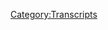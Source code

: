 {{DEFAULTSORT:
    #_TRANSCRIPT_0379:December 13-16, 2019
}}{{Transcript
    | title         = [[379: December 13-16, 2019]]
    | caption       = [https://knowledgefight.libsyn.com/knowledge-fight-december-13-16-2019 Listen to this episode on Libsyn]
    | episodeNumber = [[379: December 13-16, 2019|379]]
    | length        = 02:05:43
}}

{{MessageBox
    | header     = Warning: Bot Generated Content
    | text       = This transcript was automatically generated by transcription software and likely contains many mistakes and misattributions. Please check the audio for definitive quotes, attribution, and context.
    | image      = N3yvass4myg91.webp
    | imagewidth = 50px
    | id         = warning
}}

{{TranscriptBlock
    | name      = Unknown Speaker
    | timestamp = 00:00:00.000
    | text      = â•¼â•¼â•¼â•¼ â•¾â•¼â•¼â•¼â•¼â•¼â•¼â•¼â•¼ â•¾â•¼â•¼â•¼â•¼â•¼â•¼â•¼â•¼â•¼â•¼â•¼â•¼â•¼ â•¾â•¼â•¼â•¼â•¼â•¼â•¼â•¼â•¼â•¼ â•¾â•¼â•¼â•¼â•¼â•¼â•¼â•¼â•¼â•¼â•¼â•¼â•¼â•¼â•¼â•¼â•¼â•¼â•¼â•¼â•¼â•¼â•¼â•¼â•¼â•¼â•¼â•¼â•¼â•¼â•¼â•¼â•¼â•¼â•¼â•¼â•¼ï¿½
}}

{{TranscriptBlock
    | name      = Unknown Speaker
    | timestamp = 00:00:30.000
    | text      = Dan and George knowledge fight.
}}

{{TranscriptBlock
    | name      = Unknown Speaker
    | timestamp = 00:00:34.960
    | text      = Need money.
}}

{{TranscriptBlock
    | name      = Unknown Speaker
    | timestamp = 00:00:39.359
    | text      = Andy and
}}

{{TranscriptBlock
    | name      = Unknown Speaker
    | timestamp = 00:00:42.240
    | text      = stop it.
}}

{{TranscriptBlock
    | name      = Unknown Speaker
    | timestamp = 00:00:46.159
    | text      = It's time to pray.
}}

{{TranscriptBlock
    | name      = Unknown Speaker
    | timestamp = 00:00:47.119
    | text      = Andy and Kansas.
}}

{{TranscriptBlock
    | name      = Unknown Speaker
    | timestamp = 00:00:48.000
    | text      = You're on the air.
}}

{{TranscriptBlock
    | name      = Unknown Speaker
    | timestamp = 00:00:48.479
    | text      = Thanks for holding.
}}

{{TranscriptBlock
    | name      = Unknown Speaker
    | timestamp = 00:00:49.359
    | text      = Hello, Alex.
}}

{{TranscriptBlock
    | name      = Unknown Speaker
    | timestamp = 00:00:50.079
    | text      = I'm a fan.
}}

{{TranscriptBlock
    | name      = Unknown Speaker
    | timestamp = 00:00:51.679
    | text      = I love your work.
}}

{{TranscriptBlock
    | name      = Unknown Speaker
    | timestamp = 00:00:52.960
    | text      = Knowledge fight.
}}

{{TranscriptBlock
    | name      = Unknown Speaker
    | timestamp = 00:00:55.679
    | text      = Knowledge fight.com.
}}

{{TranscriptBlock
    | name      = Unknown Speaker
    | timestamp = 00:00:58.399
    | text      = I love you.
}}

{{TranscriptBlock
    | name      = Unknown Speaker
    | timestamp = 00:00:59.280
    | text      = Hey, everybody.
}}

{{TranscriptBlock
    | name      = Unknown Speaker
    | timestamp = 00:01:00.000
    | text      = Welcome back to Knowledge Fight.
}}

{{TranscriptBlock
    | name      = Unknown Speaker
    | timestamp = 00:01:00.960
    | text      = I'm Dan.
}}

{{TranscriptBlock
    | name      = Unknown Speaker
    | timestamp = 00:01:01.359
    | text      = I'm Jordan.
}}

{{TranscriptBlock
    | name      = Unknown Speaker
    | timestamp = 00:01:01.840
    | text      = We're a couple of dudes.
}}

{{TranscriptBlock
    | name      = Unknown Speaker
    | timestamp = 00:01:02.560
    | text      = Like to sit around, drink novelty beverages,
}}

{{TranscriptBlock
    | name      = Unknown Speaker
    | timestamp = 00:01:04.159
    | text      = and talk a little bit about Alex Jones.
}}

{{TranscriptBlock
    | name      = Unknown Speaker
    | timestamp = 00:01:06.159
    | text      = Indeed, we are, Dan.
}}

{{TranscriptBlock
    | name      = Unknown Speaker
    | timestamp = 00:01:07.760
    | text      = Jordan.
}}

{{TranscriptBlock
    | name      = Unknown Speaker
    | timestamp = 00:01:08.400
    | text      = Dan.
}}

{{TranscriptBlock
    | name      = Unknown Speaker
    | timestamp = 00:01:08.799
    | text      = Jordan.
}}

{{TranscriptBlock
    | name      = Unknown Speaker
    | timestamp = 00:01:09.519
    | text      = Tis the reason for the Xmas season.
}}

{{TranscriptBlock
    | name      = Unknown Speaker
    | timestamp = 00:01:12.560
    | text      = What, Dan, pray tell, is your favorite Christmas treat?
}}

{{TranscriptBlock
    | name      = Unknown Speaker
    | timestamp = 00:01:16.079
    | text      = Favorite Christmas treat?
}}

{{TranscriptBlock
    | name      = Unknown Speaker
    | timestamp = 00:01:17.120
    | text      = I like peppermint bark.
}}

{{TranscriptBlock
    | name      = Unknown Speaker
    | timestamp = 00:01:19.840
    | text      = Peppermint bark?
}}

{{TranscriptBlock
    | name      = Unknown Speaker
    | timestamp = 00:01:20.560
    | text      = We've talked.
}}

{{TranscriptBlock
    | name      = Unknown Speaker
    | timestamp = 00:01:20.959
    | text      = I think we've talked about this before.
}}

{{TranscriptBlock
    | name      = Unknown Speaker
    | timestamp = 00:01:22.159
    | text      = I've been roundly attacked for this.
}}

{{TranscriptBlock
    | name      = Unknown Speaker
    | timestamp = 00:01:23.760
    | text      = I don't care to.
}}

{{TranscriptBlock
    | name      = Unknown Speaker
    | timestamp = 00:01:26.959
    | text      = I don't want to hear the bullshit.
}}

{{TranscriptBlock
    | name      = Unknown Speaker
    | timestamp = 00:01:28.719
    | text      = I like peppermint bark.
}}

{{TranscriptBlock
    | name      = Unknown Speaker
    | timestamp = 00:01:30.239
    | text      = Everyone can go fly at night.
}}

{{TranscriptBlock
    | name      = Unknown Speaker
    | timestamp = 00:01:31.920
    | text      = You know what, interestingly, though?
}}

{{TranscriptBlock
    | name      = Unknown Speaker
    | timestamp = 00:01:33.200
    | text      = Yeah, yeah, yeah.
}}

{{TranscriptBlock
    | name      = Unknown Speaker
    | timestamp = 00:01:33.840
    | text      = Heat candy canes.
}}

{{TranscriptBlock
    | name      = Unknown Speaker
    | timestamp = 00:01:34.640
    | text      = Heat candy canes love peppermint bark.
}}

{{TranscriptBlock
    | name      = Unknown Speaker
    | timestamp = 00:01:36.400
    | text      = Yep.
}}

{{TranscriptBlock
    | name      = Unknown Speaker
    | timestamp = 00:01:36.799
    | text      = Is it a texture thing?
}}

{{TranscriptBlock
    | name      = Unknown Speaker
    | timestamp = 00:01:38.079
    | text      = Partially, maybe.
}}

{{TranscriptBlock
    | name      = Unknown Speaker
    | timestamp = 00:01:38.879
    | text      = You just don't like the licking on the candy cane.
}}

{{TranscriptBlock
    | name      = Unknown Speaker
    | timestamp = 00:01:40.879
    | text      = I don't like the licking.
}}

{{TranscriptBlock
    | name      = Unknown Speaker
    | timestamp = 00:01:41.680
    | text      = No.
}}

{{TranscriptBlock
    | name      = Unknown Speaker
    | timestamp = 00:01:41.920
    | text      = I don't like hard candies, generally, as a whole.
}}

{{TranscriptBlock
    | name      = Unknown Speaker
    | timestamp = 00:01:44.319
    | text      = I think it's the combination of the chocolate and the peppermint as like texture,
}}

{{TranscriptBlock
    | name      = Unknown Speaker
    | timestamp = 00:01:49.200
    | text      = and then also the flavor.
}}

{{TranscriptBlock
    | name      = Unknown Speaker
    | timestamp = 00:01:50.719
    | text      = Like it's much better than the richness of dark chocolate.
}}

{{TranscriptBlock
    | name      = Unknown Speaker
    | timestamp = 00:01:54.560
    | text      = The peppermint comes together in a very nice combination.
}}

{{TranscriptBlock
    | name      = Unknown Speaker
    | timestamp = 00:01:58.799
    | text      = It's dark chocolate peppermint bark?
}}

{{TranscriptBlock
    | name      = Unknown Speaker
    | timestamp = 00:02:00.159
    | text      = That's your stuff?
}}

{{TranscriptBlock
    | name      = Unknown Speaker
    | timestamp = 00:02:00.799
    | text      = Yeah.
}}

{{TranscriptBlock
    | name      = Unknown Speaker
    | timestamp = 00:02:01.200
    | text      = Okay, all right.
}}

{{TranscriptBlock
    | name      = Unknown Speaker
    | timestamp = 00:02:01.920
    | text      = It's a much better flavor combo.
}}

{{TranscriptBlock
    | name      = Unknown Speaker
    | timestamp = 00:02:03.920
    | text      = I always think of the white chocolate stuff,
}}

{{TranscriptBlock
    | name      = Unknown Speaker
    | timestamp = 00:02:05.359
    | text      = just because I assume that peppermint makes everything white.
}}

{{TranscriptBlock
    | name      = Unknown Speaker
    | timestamp = 00:02:07.840
    | text      = They generally have like the dark and white.
}}

{{TranscriptBlock
    | name      = Unknown Speaker
    | timestamp = 00:02:10.400
    | text      = Peppermint is the KKK of the Christmas treats.
}}

{{TranscriptBlock
    | name      = Unknown Speaker
    | timestamp = 00:02:13.120
    | text      = Okay, yeah.
}}

{{TranscriptBlock
    | name      = Unknown Speaker
    | timestamp = 00:02:13.680
    | text      = I don't like all these attacks on my beloved peppermint bark.
}}

{{TranscriptBlock
    | name      = Unknown Speaker
    | timestamp = 00:02:17.840
    | text      = I'm not attacking it.
}}

{{TranscriptBlock
    | name      = Unknown Speaker
    | timestamp = 00:02:18.879
    | text      = My mom always used to make also like egg white cookies,
}}

{{TranscriptBlock
    | name      = Unknown Speaker
    | timestamp = 00:02:21.520
    | text      = the little meringue cookies.
}}

{{TranscriptBlock
    | name      = Unknown Speaker
    | timestamp = 00:02:23.039
    | text      = Oh yeah, I've never had one of those.
}}

{{TranscriptBlock
    | name      = Unknown Speaker
    | timestamp = 00:02:24.960
    | text      = I like those quite a bit, too.
}}

{{TranscriptBlock
    | name      = Unknown Speaker
    | timestamp = 00:02:26.159
    | text      = But I don't really know how to describe them,
}}

{{TranscriptBlock
    | name      = Unknown Speaker
    | timestamp = 00:02:27.840
    | text      = and this is an audio medium.
}}

{{TranscriptBlock
    | name      = Unknown Speaker
    | timestamp = 00:02:31.360
    | text      = But those would be nice.
}}

{{TranscriptBlock
    | name      = Unknown Speaker
    | timestamp = 00:02:32.639
    | text      = I don't know if those are traditionally Christmas,
}}

{{TranscriptBlock
    | name      = Unknown Speaker
    | timestamp = 00:02:34.719
    | text      = but I associate them with that.
}}

{{TranscriptBlock
    | name      = Unknown Speaker
    | timestamp = 00:02:36.719
    | text      = Yeah, of course.
}}

{{TranscriptBlock
    | name      = Unknown Speaker
    | timestamp = 00:02:37.439
    | text      = Any kind of homemade cookie, if it's a Christmas treat,
}}

{{TranscriptBlock
    | name      = Unknown Speaker
    | timestamp = 00:02:41.520
    | text      = or if it's on Christmas.
}}

{{TranscriptBlock
    | name      = Unknown Speaker
    | timestamp = 00:02:42.240
    | text      = Hate gingerbread in all its varieties.
}}

{{TranscriptBlock
    | name      = Unknown Speaker
    | timestamp = 00:02:44.719
    | text      = Gingerbread's gross.
}}

{{TranscriptBlock
    | name      = Unknown Speaker
    | timestamp = 00:02:45.840
    | text      = It's just there for building.
}}

{{TranscriptBlock
    | name      = Unknown Speaker
    | timestamp = 00:02:46.800
    | text      = We can agree on that.
}}

{{TranscriptBlock
    | name      = Unknown Speaker
    | timestamp = 00:02:48.800
    | text      = Since this podcast where I know a lot about peppermint bark,
}}

{{TranscriptBlock
    | name      = Unknown Speaker
    | timestamp = 00:02:50.719
    | text      = and I'm a little bit bitter about it, apparently.
}}

{{TranscriptBlock
    | name      = Unknown Speaker
    | timestamp = 00:02:52.960
    | text      = Very defensive.
}}

{{TranscriptBlock
    | name      = Unknown Speaker
    | timestamp = 00:02:53.759
    | text      = Yeah, and I know a lot about Alex Jones.
}}

{{TranscriptBlock
    | name      = Unknown Speaker
    | timestamp = 00:02:56.159
    | text      = And I know a lot about your defensiveness,
}}

{{TranscriptBlock
    | name      = Unknown Speaker
    | timestamp = 00:02:59.120
    | text      = but not a lot about Alex Jones.
}}

{{TranscriptBlock
    | name      = Unknown Speaker
    | timestamp = 00:03:01.039
    | text      = So Jordan, today we got an interesting episode.
}}

{{TranscriptBlock
    | name      = Unknown Speaker
    | timestamp = 00:03:03.039
    | text      = We're going to be going over December 13th to 16th, 2019.
}}

{{TranscriptBlock
    | name      = Unknown Speaker
    | timestamp = 00:03:06.639
    | text      = All right, okay.
}}

{{TranscriptBlock
    | name      = Unknown Speaker
    | timestamp = 00:03:08.400
    | text      = And I'm excited to get to that.
}}

{{TranscriptBlock
    | name      = Unknown Speaker
    | timestamp = 00:03:09.680
    | text      = But before we do, we got to take a moment to say thank you
}}

{{TranscriptBlock
    | name      = Unknown Speaker
    | timestamp = 00:03:11.759
    | text      = to some folks who have signed up and are supporting the show.
}}

{{TranscriptBlock
    | name      = Unknown Speaker
    | timestamp = 00:03:14.080
    | text      = So first of all, Wes, thank you so much.
}}

{{TranscriptBlock
    | name      = Unknown Speaker
    | timestamp = 00:03:15.840
    | text      = You are now a policy wonk.
}}

{{TranscriptBlock
    | name      = Unknown Speaker
    | timestamp = 00:03:16.879
    | text      = I'm a policy wonk.
}}

{{TranscriptBlock
    | name      = Unknown Speaker
    | timestamp = 00:03:17.919
    | text      = Thank you, Wes.
}}

{{TranscriptBlock
    | name      = Unknown Speaker
    | timestamp = 00:03:18.879
    | text      = Next, Michael, thank you so much.
}}

{{TranscriptBlock
    | name      = Unknown Speaker
    | timestamp = 00:03:20.240
    | text      = You are now policy wonk.
}}

{{TranscriptBlock
    | name      = Unknown Speaker
    | timestamp = 00:03:21.360
    | text      = I'm a policy wonk.
}}

{{TranscriptBlock
    | name      = Unknown Speaker
    | timestamp = 00:03:22.479
    | text      = Thank you, Michael.
}}

{{TranscriptBlock
    | name      = Unknown Speaker
    | timestamp = 00:03:23.039
    | text      = Thank you, Michael.
}}

{{TranscriptBlock
    | name      = Unknown Speaker
    | timestamp = 00:03:23.520
    | text      = Next, Bianca, thank you so much.
}}

{{TranscriptBlock
    | name      = Unknown Speaker
    | timestamp = 00:03:25.120
    | text      = You are now a policy wonk.
}}

{{TranscriptBlock
    | name      = Unknown Speaker
    | timestamp = 00:03:26.479
    | text      = I'm a policy wonk.
}}

{{TranscriptBlock
    | name      = Unknown Speaker
    | timestamp = 00:03:27.439
    | text      = Thank you, Bianca.
}}

{{TranscriptBlock
    | name      = Unknown Speaker
    | timestamp = 00:03:28.000
    | text      = Thank you.
}}

{{TranscriptBlock
    | name      = Unknown Speaker
    | timestamp = 00:03:28.479
    | text      = Next, Richard, thank you so much.
}}

{{TranscriptBlock
    | name      = Unknown Speaker
    | timestamp = 00:03:29.840
    | text      = You are now a policy wonk.
}}

{{TranscriptBlock
    | name      = Unknown Speaker
    | timestamp = 00:03:30.960
    | text      = I'm a policy wonk.
}}

{{TranscriptBlock
    | name      = Unknown Speaker
    | timestamp = 00:03:31.919
    | text      = Thank you, Richard.
}}

{{TranscriptBlock
    | name      = Unknown Speaker
    | timestamp = 00:03:32.960
    | text      = Next, Schlassel.
}}

{{TranscriptBlock
    | name      = Unknown Speaker
    | timestamp = 00:03:34.479
    | text      = Thank you so much.
}}

{{TranscriptBlock
    | name      = Unknown Speaker
    | timestamp = 00:03:35.199
    | text      = You are now a policy wonk.
}}

{{TranscriptBlock
    | name      = Unknown Speaker
    | timestamp = 00:03:36.400
    | text      = I'm a policy wonk.
}}

{{TranscriptBlock
    | name      = Unknown Speaker
    | timestamp = 00:03:37.439
    | text      = Thank you very much Schlassel.
}}

{{TranscriptBlock
    | name      = Unknown Speaker
    | timestamp = 00:03:38.800
    | text      = Next, Christine, thank you so much.
}}

{{TranscriptBlock
    | name      = Unknown Speaker
    | timestamp = 00:03:40.319
    | text      = You are now a policy wonk.
}}

{{TranscriptBlock
    | name      = Unknown Speaker
    | timestamp = 00:03:41.439
    | text      = I'm a policy wonk.
}}

{{TranscriptBlock
    | name      = Unknown Speaker
    | timestamp = 00:03:42.560
    | text      = Thank you, Christine.
}}

{{TranscriptBlock
    | name      = Unknown Speaker
    | timestamp = 00:03:43.759
    | text      = Next, I am the whistleblower.
}}

{{TranscriptBlock
    | name      = Unknown Speaker
    | timestamp = 00:03:45.199
    | text      = Thank you so much.
}}

{{TranscriptBlock
    | name      = Unknown Speaker
    | timestamp = 00:03:45.919
    | text      = You are now a policy wonk.
}}

{{TranscriptBlock
    | name      = Unknown Speaker
    | timestamp = 00:03:47.120
    | text      = I'm a policy wonk.
}}

{{TranscriptBlock
    | name      = Unknown Speaker
    | timestamp = 00:03:48.120
    | text      = Thank you.
}}

{{TranscriptBlock
    | name      = Unknown Speaker
    | timestamp = 00:03:49.120
    | text      = I am the whistleblower.
}}

{{TranscriptBlock
    | name      = Unknown Speaker
    | timestamp = 00:03:50.120
    | text      = And finally, I'd like to say thank you to somebody who donated on elevated level.
}}

{{TranscriptBlock
    | name      = Unknown Speaker
    | timestamp = 00:03:53.280
    | text      = We appreciate that very much.
}}

{{TranscriptBlock
    | name      = Unknown Speaker
    | timestamp = 00:03:54.460
    | text      = So Austin, with an E, A-U-S-T-E-N.
}}

{{TranscriptBlock
    | name      = Unknown Speaker
    | timestamp = 00:03:59.240
    | text      = Thank you so much.
}}

{{TranscriptBlock
    | name      = Unknown Speaker
    | timestamp = 00:04:00.240
    | text      = You are now a technocrat.
}}

{{TranscriptBlock
    | name      = Unknown Speaker
    | timestamp = 00:04:01.240
    | text      = I'm a policy wonk.
}}

{{TranscriptBlock
    | name      = Unknown Speaker
    | timestamp = 00:04:02.240
    | text      = Crikey, mate.
}}

{{TranscriptBlock
    | name      = Unknown Speaker
    | timestamp = 00:04:03.240
    | text      = That's fantastic.
}}

{{TranscriptBlock
    | name      = Unknown Speaker
    | timestamp = 00:04:04.240
    | text      = Have yourself a brew.
}}

{{TranscriptBlock
    | name      = Unknown Speaker
    | timestamp = 00:04:05.240
    | text      = How's your 401k doing, bro?
}}

{{TranscriptBlock
    | name      = Unknown Speaker
    | timestamp = 00:04:06.240
    | text      = All right.
}}

{{TranscriptBlock
    | name      = Unknown Speaker
    | timestamp = 00:04:07.240
    | text      = We got to go full tilt boogie on this, Watson, all right?
}}

{{TranscriptBlock
    | name      = Unknown Speaker
    | timestamp = 00:04:09.400
    | text      = Let's just get down to business.
}}

{{TranscriptBlock
    | name      = Unknown Speaker
    | timestamp = 00:04:10.900
    | text      = We ain't making that money off that heroin.
}}

{{TranscriptBlock
    | name      = Unknown Speaker
    | timestamp = 00:04:12.960
    | text      = Why are you pimps so good?
}}

{{TranscriptBlock
    | name      = Unknown Speaker
    | timestamp = 00:04:14.900
    | text      = My neck is freakishly large.
}}

{{TranscriptBlock
    | name      = Unknown Speaker
    | timestamp = 00:04:16.540
    | text      = I declare info war on you.
}}

{{TranscriptBlock
    | name      = Unknown Speaker
    | timestamp = 00:04:19.360
    | text      = Thank you so much, Austin.
}}

{{TranscriptBlock
    | name      = Unknown Speaker
    | timestamp = 00:04:20.360
    | text      = Yes.
}}

{{TranscriptBlock
    | name      = Unknown Speaker
    | timestamp = 00:04:21.360
    | text      = Thank you very much, Austin.
}}

{{TranscriptBlock
    | name      = Unknown Speaker
    | timestamp = 00:04:22.360
    | text      = If you're out there listening, you're thinking, hey, I enjoy this show.
}}

{{TranscriptBlock
    | name      = Unknown Speaker
    | timestamp = 00:04:23.839
    | text      = I'd like to support these gents, too.
}}

{{TranscriptBlock
    | name      = Unknown Speaker
    | timestamp = 00:04:25.120
    | text      = You can do that by going to our website, knowledgefight.com, clicking the button that says support the
}}

{{TranscriptBlock
    | name      = Unknown Speaker
    | timestamp = 00:04:28.480
    | text      = show.
}}

{{TranscriptBlock
    | name      = Unknown Speaker
    | timestamp = 00:04:29.480
    | text      = We would appreciate it.
}}

{{TranscriptBlock
    | name      = Unknown Speaker
    | timestamp = 00:04:30.480
    | text      = We would be very grateful.
}}

{{TranscriptBlock
    | name      = Unknown Speaker
    | timestamp = 00:04:31.480
    | text      = And while we're on the subject of thanking folks, I'd like to give a thank you out to
}}

{{TranscriptBlock
    | name      = Unknown Speaker
    | timestamp = 00:04:33.800
    | text      = Robert Evans and Behind the Bastards.
}}

{{TranscriptBlock
    | name      = Unknown Speaker
    | timestamp = 00:04:35.879
    | text      = We are the guests this week, if you'd enjoy checking us out over there.
}}

{{TranscriptBlock
    | name      = Unknown Speaker
    | timestamp = 00:04:40.920
    | text      = And I got to get a little bit defensive, too, about myself.
}}

{{TranscriptBlock
    | name      = Unknown Speaker
    | timestamp = 00:04:46.399
    | text      = About yourself.
}}

{{TranscriptBlock
    | name      = Unknown Speaker
    | timestamp = 00:04:47.399
    | text      = Why?
}}

{{TranscriptBlock
    | name      = Unknown Speaker
    | timestamp = 00:04:48.399
    | text      = I need to stop trying to make jokes at the beginning of those episodes.
}}

{{TranscriptBlock
    | name      = Unknown Speaker
    | timestamp = 00:04:52.759
    | text      = The last two times we've been on there, I've tried to open with a joke and it has fallen
}}

{{TranscriptBlock
    | name      = Unknown Speaker
    | timestamp = 00:04:57.439
    | text      = flat.
}}

{{TranscriptBlock
    | name      = Unknown Speaker
    | timestamp = 00:04:58.439
    | text      = And I look like a fucking asshole.
}}

{{TranscriptBlock
    | name      = Unknown Speaker
    | timestamp = 00:05:02.439
    | text      = It takes you a little bit to get revved up into the flow of things.
}}

{{TranscriptBlock
    | name      = Unknown Speaker
    | timestamp = 00:05:05.240
    | text      = I think you crushed it.
}}

{{TranscriptBlock
    | name      = Unknown Speaker
    | timestamp = 00:05:06.240
    | text      = When we came on, I think you crushed it immediately following that terrible Mike Adams episode.
}}

{{TranscriptBlock
    | name      = Unknown Speaker
    | timestamp = 00:05:11.720
    | text      = I made a joke about us being the first repeat guest was supposed to be a joke.
}}

{{TranscriptBlock
    | name      = Unknown Speaker
    | timestamp = 00:05:17.720
    | text      = We just stared at you.
}}

{{TranscriptBlock
    | name      = Unknown Speaker
    | timestamp = 00:05:19.120
    | text      = Just stared at you.
}}

{{TranscriptBlock
    | name      = Unknown Speaker
    | timestamp = 00:05:20.120
    | text      = There was five minutes of stunned silence.
}}

{{TranscriptBlock
    | name      = Unknown Speaker
    | timestamp = 00:05:21.720
    | text      = And in this episode, I tried to make a joke about how Chicago is a big city.
}}

{{TranscriptBlock
    | name      = Unknown Speaker
    | timestamp = 00:05:25.480
    | text      = You can have anybody as a guest, but you chose us.
}}

{{TranscriptBlock
    | name      = Unknown Speaker
    | timestamp = 00:05:28.000
    | text      = I look like a goddamn narcissist.
}}

{{TranscriptBlock
    | name      = Unknown Speaker
    | timestamp = 00:05:30.360
    | text      = I was trying to lead into saying like, you could have had Rahm Emanuel.
}}

{{TranscriptBlock
    | name      = Unknown Speaker
    | timestamp = 00:05:33.800
    | text      = Yes.
}}

{{TranscriptBlock
    | name      = Unknown Speaker
    | timestamp = 00:05:34.800
    | text      = Yeah.
}}

{{TranscriptBlock
    | name      = Unknown Speaker
    | timestamp = 00:05:35.800
    | text      = Somebody with particularly weird views on food.
}}

{{TranscriptBlock
    | name      = Unknown Speaker
    | timestamp = 00:05:37.839
    | text      = Something like, yeah, some guy who's a deep dish pizza enthusiast.
}}

{{TranscriptBlock
    | name      = Unknown Speaker
    | timestamp = 00:05:41.639
    | text      = Could have, could have been anybody about ketchup on hot dogs could have had any guests,
}}

{{TranscriptBlock
    | name      = Unknown Speaker
    | timestamp = 00:05:45.560
    | text      = but you know, OK, it's OK.
}}

{{TranscriptBlock
    | name      = Unknown Speaker
    | timestamp = 00:05:48.839
    | text      = No joke.
}}

{{TranscriptBlock
    | name      = Unknown Speaker
    | timestamp = 00:05:49.839
    | text      = OK.
}}

{{TranscriptBlock
    | name      = Unknown Speaker
    | timestamp = 00:05:50.839
    | text      = Anyway, despite that, I really appreciate it.
}}

{{TranscriptBlock
    | name      = Unknown Speaker
    | timestamp = 00:05:52.560
    | text      = Yeah.
}}

{{TranscriptBlock
    | name      = Unknown Speaker
    | timestamp = 00:05:53.560
    | text      = It's a huge thank you to Robert and a huge apology for me trying to be funny.
}}

{{TranscriptBlock
    | name      = Unknown Speaker
    | timestamp = 00:05:58.240
    | text      = Cut that the fuck out.
}}

{{TranscriptBlock
    | name      = Unknown Speaker
    | timestamp = 00:06:00.920
    | text      = That's that's hey, that's my main issue.
}}

{{TranscriptBlock
    | name      = Unknown Speaker
    | timestamp = 00:06:02.839
    | text      = I have a huge problem trying to be funny.
}}

{{TranscriptBlock
    | name      = Unknown Speaker
    | timestamp = 00:06:05.300
    | text      = So Jordan, like I said, we're doing December 13th to 16th today.
}}

{{TranscriptBlock
    | name      = Unknown Speaker
    | timestamp = 00:06:09.199
    | text      = And we're I realize that it's been a little while since we've had an out of context drop.
}}

{{TranscriptBlock
    | name      = Unknown Speaker
    | timestamp = 00:06:13.600
    | text      = Oh, yeah.
}}

{{TranscriptBlock
    | name      = Unknown Speaker
    | timestamp = 00:06:14.600
    | text      = So here's a nice out of context drop from today's show.
}}

{{TranscriptBlock
    | name      = Unknown Speaker
    | timestamp = 00:06:17.600
    | text      = Have yourself a merry, merry Christmas from the wars.
}}

{{TranscriptBlock
    | name      = Unknown Speaker
    | timestamp = 00:06:24.199
    | text      = Love it.
}}

{{TranscriptBlock
    | name      = Unknown Speaker
    | timestamp = 00:06:26.399
    | text      = That's like a card you get in the mail right there.
}}

{{TranscriptBlock
    | name      = Unknown Speaker
    | timestamp = 00:06:30.600
    | text      = That makes me feel great.
}}

{{TranscriptBlock
    | name      = Unknown Speaker
    | timestamp = 00:06:32.560
    | text      = That's one of the cards you open it up and it starts playing that song for you.
}}

{{TranscriptBlock
    | name      = Unknown Speaker
    | timestamp = 00:06:35.779
    | text      = That's audio peppermint bark for me.
}}

{{TranscriptBlock
    | name      = Unknown Speaker
    | timestamp = 00:06:37.720
    | text      = Oh, man.
}}

{{TranscriptBlock
    | name      = Unknown Speaker
    | timestamp = 00:06:38.720
    | text      = I think that's a curse to get a merry Christmas for me for certainly.
}}

{{TranscriptBlock
    | name      = Unknown Speaker
    | timestamp = 00:06:42.439
    | text      = Yeah.
}}

{{TranscriptBlock
    | name      = Unknown Speaker
    | timestamp = 00:06:43.439
    | text      = So the last we checked in on the present day stuff, we had a situation where Alex was really
}}

{{TranscriptBlock
    | name      = Unknown Speaker
    | timestamp = 00:06:47.980
    | text      = going hard on this.
}}

{{TranscriptBlock
    | name      = Unknown Speaker
    | timestamp = 00:06:49.279
    | text      = There might go chipping homeless folks.
}}

{{TranscriptBlock
    | name      = Unknown Speaker
    | timestamp = 00:06:51.839
    | text      = And I'm going to cut a chip out of somebody on air and chips out of out of people's fucking
}}

{{TranscriptBlock
    | name      = Unknown Speaker
    | timestamp = 00:06:57.199
    | text      = body.
}}

{{TranscriptBlock
    | name      = Unknown Speaker
    | timestamp = 00:06:58.199
    | text      = Can't get we're sorting out the HIPAA forms.
}}

{{TranscriptBlock
    | name      = Unknown Speaker
    | timestamp = 00:07:00.519
    | text      = Right.
}}

{{TranscriptBlock
    | name      = Unknown Speaker
    | timestamp = 00:07:01.519
    | text      = Otherwise, we got this set up.
}}

{{TranscriptBlock
    | name      = Unknown Speaker
    | timestamp = 00:07:03.279
    | text      = Everyone's going to love it.
}}

{{TranscriptBlock
    | name      = Unknown Speaker
    | timestamp = 00:07:04.639
    | text      = That's gone.
}}

{{TranscriptBlock
    | name      = Unknown Speaker
    | timestamp = 00:07:05.639
    | text      = That's dropped.
}}

{{TranscriptBlock
    | name      = Unknown Speaker
    | timestamp = 00:07:06.639
    | text      = Never, never spoken of again.
}}

{{TranscriptBlock
    | name      = Unknown Speaker
    | timestamp = 00:07:07.639
    | text      = I don't believe so.
}}

{{TranscriptBlock
    | name      = Unknown Speaker
    | timestamp = 00:07:08.639
    | text      = No, that sounds right.
}}

{{TranscriptBlock
    | name      = Unknown Speaker
    | timestamp = 00:07:09.639
    | text      = Because Owen Troyer interrupted the impeachment inquiry and made a big deal out of it.
}}

{{TranscriptBlock
    | name      = Unknown Speaker
    | timestamp = 00:07:16.199
    | text      = And that got distracted, Alex.
}}

{{TranscriptBlock
    | name      = Unknown Speaker
    | timestamp = 00:07:17.600
    | text      = And now he does not care about the people experiencing homelessness in Austin.
}}

{{TranscriptBlock
    | name      = Unknown Speaker
    | timestamp = 00:07:21.600
    | text      = He does not care about microchipping.
}}

{{TranscriptBlock
    | name      = Unknown Speaker
    | timestamp = 00:07:23.439
    | text      = Why would you?
}}

{{TranscriptBlock
    | name      = Unknown Speaker
    | timestamp = 00:07:24.439
    | text      = So Thursday.
}}

{{TranscriptBlock
    | name      = Unknown Speaker
    | timestamp = 00:07:25.439
    | text      = Waiting for him to say he can't afford a scalpel anymore.
}}

{{TranscriptBlock
    | name      = Unknown Speaker
    | timestamp = 00:07:28.339
    | text      = We would.
}}

{{TranscriptBlock
    | name      = Unknown Speaker
    | timestamp = 00:07:29.339
    | text      = We'd love to, but we just don't.
}}

{{TranscriptBlock
    | name      = Unknown Speaker
    | timestamp = 00:07:30.339
    | text      = I can't use a razor blade.
}}

{{TranscriptBlock
    | name      = Unknown Speaker
    | timestamp = 00:07:31.720
    | text      = Literally just can't afford the HIPAA forms.
}}

{{TranscriptBlock
    | name      = Unknown Speaker
    | timestamp = 00:07:34.079
    | text      = Yeah.
}}

{{TranscriptBlock
    | name      = Unknown Speaker
    | timestamp = 00:07:35.079
    | text      = That's the issue.
}}

{{TranscriptBlock
    | name      = Unknown Speaker
    | timestamp = 00:07:36.079
    | text      = So he Thursday was the day that those depositions dropped of Alex, Paul Joseph Watson and Rob
}}

{{TranscriptBlock
    | name      = Unknown Speaker
    | timestamp = 00:07:43.639
    | text      = Dew.
}}

{{TranscriptBlock
    | name      = Unknown Speaker
    | timestamp = 00:07:44.639
    | text      = Right.
}}

{{TranscriptBlock
    | name      = Unknown Speaker
    | timestamp = 00:07:45.639
    | text      = And so we went over that on on Monday's episode and I figured like, let's see if there's any
}}

{{TranscriptBlock
    | name      = Unknown Speaker
    | timestamp = 00:07:49.519
    | text      = kind of a weird response to that, like because Alex is pretty responsive to news about himself
}}

{{TranscriptBlock
    | name      = Unknown Speaker
    | timestamp = 00:07:55.519
    | text      = for sure.
}}

{{TranscriptBlock
    | name      = Unknown Speaker
    | timestamp = 00:07:56.519
    | text      = For sure.
}}

{{TranscriptBlock
    | name      = Unknown Speaker
    | timestamp = 00:07:57.519
    | text      = So I decided to jump in on Friday.
}}

{{TranscriptBlock
    | name      = Unknown Speaker
    | timestamp = 00:07:59.319
    | text      = And one of the things that I found was that Alex was not hosting on Friday.
}}

{{TranscriptBlock
    | name      = Unknown Speaker
    | timestamp = 00:08:03.199
    | text      = Not a surprise.
}}

{{TranscriptBlock
    | name      = Unknown Speaker
    | timestamp = 00:08:04.199
    | text      = He recorded a little introduction for the show that sounds like he's speaking from inside
}}

{{TranscriptBlock
    | name      = Unknown Speaker
    | timestamp = 00:08:08.319
    | text      = a Nalgene bottle.
}}

{{TranscriptBlock
    | name      = Unknown Speaker
    | timestamp = 00:08:10.079
    | text      = It is Friday the 13th, 2019.
}}

{{TranscriptBlock
    | name      = Unknown Speaker
    | timestamp = 00:08:13.079
    | text      = I am your host, Alex Jones.
}}

{{TranscriptBlock
    | name      = Unknown Speaker
    | timestamp = 00:08:15.740
    | text      = This is going to be a very informative and very important transmission.
}}

{{TranscriptBlock
    | name      = Unknown Speaker
    | timestamp = 00:08:20.800
    | text      = Tom Papert is going to be steering the ship.
}}

{{TranscriptBlock
    | name      = Unknown Speaker
    | timestamp = 00:08:24.579
    | text      = Those two things cannot exist in the same space.
}}

{{TranscriptBlock
    | name      = Unknown Speaker
    | timestamp = 00:08:27.519
    | text      = An important, informative show hosted by Tom Papert is a contradiction in terms.
}}

{{TranscriptBlock
    | name      = Unknown Speaker
    | timestamp = 00:08:33.039
    | text      = So I did not listen to that episode.
}}

{{TranscriptBlock
    | name      = Unknown Speaker
    | timestamp = 00:08:35.000
    | text      = I do not care what Tom Papert's bring to the table.
}}

{{TranscriptBlock
    | name      = Unknown Speaker
    | timestamp = 00:08:38.600
    | text      = So we jump to Sunday, the whether that be the 15th, Sunday the 15th.
}}

{{TranscriptBlock
    | name      = Unknown Speaker
    | timestamp = 00:08:43.799
    | text      = Yeah.
}}

{{TranscriptBlock
    | name      = Unknown Speaker
    | timestamp = 00:08:44.799
    | text      = Like Alex will be back.
}}

{{TranscriptBlock
    | name      = Unknown Speaker
    | timestamp = 00:08:45.799
    | text      = He'll be talking about stuff.
}}

{{TranscriptBlock
    | name      = Unknown Speaker
    | timestamp = 00:08:46.799
    | text      = We're just taking a day.
}}

{{TranscriptBlock
    | name      = Unknown Speaker
    | timestamp = 00:08:47.799
    | text      = Whatever.
}}

{{TranscriptBlock
    | name      = Unknown Speaker
    | timestamp = 00:08:48.799
    | text      = Oh, and Troyer's hosting.
}}

{{TranscriptBlock
    | name      = Unknown Speaker
    | timestamp = 00:08:49.799
    | text      = Of course.
}}

{{TranscriptBlock
    | name      = Unknown Speaker
    | timestamp = 00:08:50.799
    | text      = Oh, get out of here.
}}

{{TranscriptBlock
    | name      = Unknown Speaker
    | timestamp = 00:08:51.799
    | text      = All right.
}}

{{TranscriptBlock
    | name      = Unknown Speaker
    | timestamp = 00:08:52.799
    | text      = So we got to go to the 16th and Alex is it's really easy to cover everything up today.
}}

{{TranscriptBlock
    | name      = Unknown Speaker
    | timestamp = 00:08:58.039
    | text      = If we're covering the 13th through the 16th, we've really gotten through the 13th through
}}

{{TranscriptBlock
    | name      = Unknown Speaker
    | timestamp = 00:09:01.960
    | text      = the 15th quiz, 10 minutes of the last day of our coverage will be a 45 minute episode.
}}

{{TranscriptBlock
    | name      = Unknown Speaker
    | timestamp = 00:09:08.720
    | text      = Alex is in studio on the 16th and he starts off on a really weird note and I'm going to
}}

{{TranscriptBlock
    | name      = Unknown Speaker
    | timestamp = 00:09:14.360
    | text      = jail.
}}

{{TranscriptBlock
    | name      = Unknown Speaker
    | timestamp = 00:09:15.360
    | text      = I'm going to give you this upfront, maybe by way of an apology, maybe by way of a explanation.
}}

{{TranscriptBlock
    | name      = Unknown Speaker
    | timestamp = 00:09:22.879
    | text      = Some of the way I'm going to cover this episode is heavily informed by Alex is deposition
}}

{{TranscriptBlock
    | name      = Unknown Speaker
    | timestamp = 00:09:29.759
    | text      = and a lot of the other stuff in those depositions that we covered on Monday's show.
}}

{{TranscriptBlock
    | name      = Unknown Speaker
    | timestamp = 00:09:35.360
    | text      = I figured we now understand a way that Alex defends his broadcast.
}}

{{TranscriptBlock
    | name      = Unknown Speaker
    | timestamp = 00:09:40.759
    | text      = It's all about his feelings.
}}

{{TranscriptBlock
    | name      = Unknown Speaker
    | timestamp = 00:09:41.759
    | text      = It's about his feelings.
}}

{{TranscriptBlock
    | name      = Unknown Speaker
    | timestamp = 00:09:42.759
    | text      = It's about his feelings.
}}

{{TranscriptBlock
    | name      = Unknown Speaker
    | timestamp = 00:09:43.759
    | text      = Blurring the line of what's fact and what's opinion.
}}

{{TranscriptBlock
    | name      = Unknown Speaker
    | timestamp = 00:09:46.559
    | text      = I don't think there is a line and neither of them exist anymore.
}}

{{TranscriptBlock
    | name      = Unknown Speaker
    | timestamp = 00:09:50.799
    | text      = As an exercise to an extent, I am going to frame a lot of my response in terms of asking
}}

{{TranscriptBlock
    | name      = Unknown Speaker
    | timestamp = 00:09:58.080
    | text      = these questions and looking at this as is this is feelings that might get a little bit
}}

{{TranscriptBlock
    | name      = Unknown Speaker
    | timestamp = 00:10:05.200
    | text      = tired throughout the course.
}}

{{TranscriptBlock
    | name      = Unknown Speaker
    | timestamp = 00:10:08.320
    | text      = I might sound like a broken record at times.
}}

{{TranscriptBlock
    | name      = Unknown Speaker
    | timestamp = 00:10:11.840
    | text      = Warning, only listen to the first half of whatever happens.
}}

{{TranscriptBlock
    | name      = Unknown Speaker
    | timestamp = 00:10:15.600
    | text      = So Alex is a bit fucked up at the beginning of this show.
}}

{{TranscriptBlock
    | name      = Unknown Speaker
    | timestamp = 00:10:19.440
    | text      = Trump's demanding action, but I have a gut feeling things have changed now.
}}

{{TranscriptBlock
    | name      = Unknown Speaker
    | timestamp = 00:10:23.480
    | text      = The global has had a deal to back off.
}}

{{TranscriptBlock
    | name      = Unknown Speaker
    | timestamp = 00:10:25.399
    | text      = They haven't backed off, and because of this impeachment, that behind the scenes deal of
}}

{{TranscriptBlock
    | name      = Unknown Speaker
    | timestamp = 00:10:29.919
    | text      = detente is over.
}}

{{TranscriptBlock
    | name      = Unknown Speaker
    | timestamp = 00:10:32.919
    | text      = We'll be back.
}}

{{TranscriptBlock
    | name      = Unknown Speaker
    | timestamp = 00:10:36.080
    | text      = Stay with us.
}}

{{TranscriptBlock
    | name      = Unknown Speaker
    | timestamp = 00:10:37.080
    | text      = So he's talking about the fact that impeachment is proceeding.
}}

{{TranscriptBlock
    | name      = Unknown Speaker
    | timestamp = 00:10:40.960
    | text      = It's keeping on going forward, and that's a really interesting clip to listen to in
}}

{{TranscriptBlock
    | name      = Unknown Speaker
    | timestamp = 00:10:44.639
    | text      = the aftermath of the deposition in that Sandy Hook lawsuit.
}}

{{TranscriptBlock
    | name      = Unknown Speaker
    | timestamp = 00:10:48.240
    | text      = There's a bunch of little things that Alex says that make what he's saying mean literally
}}

{{TranscriptBlock
    | name      = Unknown Speaker
    | timestamp = 00:10:52.159
    | text      = nothing, but the intended impact of his words based on the context of his show in the recent
}}

{{TranscriptBlock
    | name      = Unknown Speaker
    | timestamp = 00:10:57.000
    | text      = weeks is anything but meaningless.
}}

{{TranscriptBlock
    | name      = Unknown Speaker
    | timestamp = 00:11:00.039
    | text      = The first point is Alex says that he has, quote, a gut feeling that things have changed
}}

{{TranscriptBlock
    | name      = Unknown Speaker
    | timestamp = 00:11:05.039
    | text      = now.
}}

{{TranscriptBlock
    | name      = Unknown Speaker
    | timestamp = 00:11:06.039
    | text      = Granted, we know that he said approximately 10,000 times that his gut is literally never
}}

{{TranscriptBlock
    | name      = Unknown Speaker
    | timestamp = 00:11:09.759
    | text      = wrong and he has literal psychic powers, but at the end of the day, all he's doing here
}}

{{TranscriptBlock
    | name      = Unknown Speaker
    | timestamp = 00:11:13.980
    | text      = is expressing his feelings.
}}

{{TranscriptBlock
    | name      = Unknown Speaker
    | timestamp = 00:11:15.240
    | text      = He has a gut feeling.
}}

{{TranscriptBlock
    | name      = Unknown Speaker
    | timestamp = 00:11:17.080
    | text      = That's true.
}}

{{TranscriptBlock
    | name      = Unknown Speaker
    | timestamp = 00:11:18.080
    | text      = Nothing actually has changed.
}}

{{TranscriptBlock
    | name      = Unknown Speaker
    | timestamp = 00:11:19.080
    | text      = He has no proof that anything has changed.
}}

{{TranscriptBlock
    | name      = Unknown Speaker
    | timestamp = 00:11:20.919
    | text      = It's just a feeling he has that things have changed.
}}

{{TranscriptBlock
    | name      = Unknown Speaker
    | timestamp = 00:11:24.200
    | text      = From there, Alex jumps to talking about an imaginary behind-the-scenes deal the globalists
}}

{{TranscriptBlock
    | name      = Unknown Speaker
    | timestamp = 00:11:28.759
    | text      = had to back off, which they're not honoring.
}}

{{TranscriptBlock
    | name      = Unknown Speaker
    | timestamp = 00:11:31.960
    | text      = This is not a feeling.
}}

{{TranscriptBlock
    | name      = Unknown Speaker
    | timestamp = 00:11:33.399
    | text      = This is something Alex is directly asserting as a fact.
}}

{{TranscriptBlock
    | name      = Unknown Speaker
    | timestamp = 00:11:36.659
    | text      = The globalists had a deal in place to back down.
}}

{{TranscriptBlock
    | name      = Unknown Speaker
    | timestamp = 00:11:40.360
    | text      = They are not backing down, so detente is over.
}}

{{TranscriptBlock
    | name      = Unknown Speaker
    | timestamp = 00:11:43.779
    | text      = This behind-the-scenes deal isn't real, but the claim Alex is making involves a real imaginary
}}

{{TranscriptBlock
    | name      = Unknown Speaker
    | timestamp = 00:11:49.639
    | text      = thing.
}}

{{TranscriptBlock
    | name      = Unknown Speaker
    | timestamp = 00:11:50.639
    | text      = Now, to further complicate things, Alex is using his feelings, namely that something
}}

{{TranscriptBlock
    | name      = Unknown Speaker
    | timestamp = 00:11:55.480
    | text      = has changed, to assert that this imaginary deal is not being held up by the globalist
}}

{{TranscriptBlock
    | name      = Unknown Speaker
    | timestamp = 00:12:00.200
    | text      = side.
}}

{{TranscriptBlock
    | name      = Unknown Speaker
    | timestamp = 00:12:01.200
    | text      = The way Alex is reporting on this real imaginary thing is being affected by his feelings.
}}

{{TranscriptBlock
    | name      = Unknown Speaker
    | timestamp = 00:12:06.919
    | text      = The headline is that detente is over and the globalists are breaking the deal, but that's
}}

{{TranscriptBlock
    | name      = Unknown Speaker
    | timestamp = 00:12:11.279
    | text      = strictly based on Alex's feelings about a real imaginary thing.
}}

{{TranscriptBlock
    | name      = Unknown Speaker
    | timestamp = 00:12:15.480
    | text      = Yeah.
}}

{{TranscriptBlock
    | name      = Unknown Speaker
    | timestamp = 00:12:16.480
    | text      = Yeah.
}}

{{TranscriptBlock
    | name      = Unknown Speaker
    | timestamp = 00:12:17.480
    | text      = The reason why this is so particularly upsetting in this case is because that for the last
}}

{{TranscriptBlock
    | name      = Unknown Speaker
    | timestamp = 00:12:21.639
    | text      = week or so, we've heard Alex very, very consistently work himself into a frenzy, particularly at
}}

{{TranscriptBlock
    | name      = Unknown Speaker
    | timestamp = 00:12:27.720
    | text      = the end of his shows, to the point where he declares that if the globalists don't back
}}

{{TranscriptBlock
    | name      = Unknown Speaker
    | timestamp = 00:12:31.799
    | text      = off, it might be time to start killing people.
}}

{{TranscriptBlock
    | name      = Unknown Speaker
    | timestamp = 00:12:35.120
    | text      = He's not directly saying that the time has come here at the beginning of this episode,
}}

{{TranscriptBlock
    | name      = Unknown Speaker
    | timestamp = 00:12:40.159
    | text      = but if you're a regular listener of Alex's program, I think you'd be able to put two
}}

{{TranscriptBlock
    | name      = Unknown Speaker
    | timestamp = 00:12:43.799
    | text      = and two together.
}}

{{TranscriptBlock
    | name      = Unknown Speaker
    | timestamp = 00:12:45.639
    | text      = He's established that if the globalists don't back down, there's going to be justified violence
}}

{{TranscriptBlock
    | name      = Unknown Speaker
    | timestamp = 00:12:49.639
    | text      = done against them.
}}

{{TranscriptBlock
    | name      = Unknown Speaker
    | timestamp = 00:12:51.320
    | text      = And now here, he's opening his Monday show by explicitly announcing that there's an imaginary
}}

{{TranscriptBlock
    | name      = Unknown Speaker
    | timestamp = 00:12:55.879
    | text      = behind the scenes deal for the globalists to back up off, which they have broken and
}}

{{TranscriptBlock
    | name      = Unknown Speaker
    | timestamp = 00:13:01.120
    | text      = detente is over.
}}

{{TranscriptBlock
    | name      = Unknown Speaker
    | timestamp = 00:13:02.700
    | text      = The proof that his imaginary deal has been broken is just his gut feelings.
}}

{{TranscriptBlock
    | name      = Unknown Speaker
    | timestamp = 00:13:08.799
    | text      = I don't think that Alex's listeners will hear that as a call that the time for killing has
}}

{{TranscriptBlock
    | name      = Unknown Speaker
    | timestamp = 00:13:12.159
    | text      = come and then they'll start shooting people, nor do I really think that that's how Alex
}}

{{TranscriptBlock
    | name      = Unknown Speaker
    | timestamp = 00:13:16.279
    | text      = meant any of this.
}}

{{TranscriptBlock
    | name      = Unknown Speaker
    | timestamp = 00:13:17.879
    | text      = I just think that because he's so reliant on made up shit and reporting things based
}}

{{TranscriptBlock
    | name      = Unknown Speaker
    | timestamp = 00:13:22.120
    | text      = on his feelings, sometimes he has literally no idea how the things he's saying play into
}}

{{TranscriptBlock
    | name      = Unknown Speaker
    | timestamp = 00:13:26.360
    | text      = the larger context of his work.
}}

{{TranscriptBlock
    | name      = Unknown Speaker
    | timestamp = 00:13:28.879
    | text      = And that is dangerous.
}}

{{TranscriptBlock
    | name      = Unknown Speaker
    | timestamp = 00:13:30.200
    | text      = Yeah, that makes, yeah, no, he's not even tying together the fact that if the deal is
}}

{{TranscriptBlock
    | name      = Unknown Speaker
    | timestamp = 00:13:35.559
    | text      = broken, which he's already said, we have to start killing people.
}}

{{TranscriptBlock
    | name      = Unknown Speaker
    | timestamp = 00:13:39.860
    | text      = And then he's later saying the deal has been broken.
}}

{{TranscriptBlock
    | name      = Unknown Speaker
    | timestamp = 00:13:42.600
    | text      = Yeah.
}}

{{TranscriptBlock
    | name      = Unknown Speaker
    | timestamp = 00:13:43.600
    | text      = He thinks that's just a regular.
}}

{{TranscriptBlock
    | name      = Unknown Speaker
    | timestamp = 00:13:44.600
    | text      = Yeah.
}}

{{TranscriptBlock
    | name      = Unknown Speaker
    | timestamp = 00:13:45.600
    | text      = Yeah.
}}

{{TranscriptBlock
    | name      = Unknown Speaker
    | timestamp = 00:13:46.600
    | text      = He think that's the, that's just a regular, uh, yeah.
}}

{{TranscriptBlock
    | name      = Unknown Speaker
    | timestamp = 00:13:47.600
    | text      = Sometimes the deal is broken.
}}

{{TranscriptBlock
    | name      = Unknown Speaker
    | timestamp = 00:13:48.679
    | text      = We're going to move on and go to the next thing.
}}

{{TranscriptBlock
    | name      = Unknown Speaker
    | timestamp = 00:13:50.139
    | text      = He doesn't realize that a week ago it was like, and now we burn everybody to the ground.
}}

{{TranscriptBlock
    | name      = Unknown Speaker
    | timestamp = 00:13:54.600
    | text      = He doesn't, he doesn't realize the trail he's laid for like, it's, it, it, it's a, it's
}}

{{TranscriptBlock
    | name      = Unknown Speaker
    | timestamp = 00:14:01.080
    | text      = a complete picture.
}}

{{TranscriptBlock
    | name      = Unknown Speaker
    | timestamp = 00:14:02.080
    | text      = I mean, I don't think it's leading to the worst case scenario, but if it did, I think
}}

{{TranscriptBlock
    | name      = Unknown Speaker
    | timestamp = 00:14:08.879
    | text      = it's an open and shut case that he is inspiring people towards a certain outcome.
}}

{{TranscriptBlock
    | name      = Unknown Speaker
    | timestamp = 00:14:14.519
    | text      = Yeah.
}}

{{TranscriptBlock
    | name      = Unknown Speaker
    | timestamp = 00:14:15.519
    | text      = It does feel like he doesn't think reality is serialized.
}}

{{TranscriptBlock
    | name      = Unknown Speaker
    | timestamp = 00:14:18.279
    | text      = You know what I'm saying?
}}

{{TranscriptBlock
    | name      = Unknown Speaker
    | timestamp = 00:14:19.279
    | text      = Like every, he thinks every episode is a completely independent thing.
}}

{{TranscriptBlock
    | name      = Unknown Speaker
    | timestamp = 00:14:23.639
    | text      = Yeah.
}}

{{TranscriptBlock
    | name      = Unknown Speaker
    | timestamp = 00:14:24.639
    | text      = Not, not realizing that it's talking about an ongoing reality.
}}

{{TranscriptBlock
    | name      = Unknown Speaker
    | timestamp = 00:14:26.679
    | text      = Well, but I also think it's so indicative of the fact that he doesn't believe anything
}}

{{TranscriptBlock
    | name      = Unknown Speaker
    | timestamp = 00:14:30.120
    | text      = he's saying.
}}

{{TranscriptBlock
    | name      = Unknown Speaker
    | timestamp = 00:14:31.120
    | text      = He doesn't think that there's consequences to this because none of it's real to him.
}}

{{TranscriptBlock
    | name      = Unknown Speaker
    | timestamp = 00:14:34.559
    | text      = Right.
}}

{{TranscriptBlock
    | name      = Unknown Speaker
    | timestamp = 00:14:35.559
    | text      = It's all nonsense.
}}

{{TranscriptBlock
    | name      = Unknown Speaker
    | timestamp = 00:14:36.559
    | text      = And he, he, he has to be stupid to believe this shit.
}}

{{TranscriptBlock
    | name      = Unknown Speaker
    | timestamp = 00:14:38.840
    | text      = Yeah.
}}

{{TranscriptBlock
    | name      = Unknown Speaker
    | timestamp = 00:14:39.840
    | text      = Yeah.
}}

{{TranscriptBlock
    | name      = Unknown Speaker
    | timestamp = 00:14:40.840
    | text      = That's fair.
}}

{{TranscriptBlock
    | name      = Unknown Speaker
    | timestamp = 00:14:41.840
    | text      = I feel like that is the case, but I mean, that's how you feel.
}}

{{TranscriptBlock
    | name      = Unknown Speaker
    | timestamp = 00:14:44.960
    | text      = So Alex does not really talk at all about the depositions.
}}

{{TranscriptBlock
    | name      = Unknown Speaker
    | timestamp = 00:14:48.840
    | text      = He doesn't even address them as, as being public.
}}

{{TranscriptBlock
    | name      = Unknown Speaker
    | timestamp = 00:14:52.000
    | text      = He doesn't care at all.
}}

{{TranscriptBlock
    | name      = Unknown Speaker
    | timestamp = 00:14:54.200
    | text      = He does care though about the UK election.
}}

{{TranscriptBlock
    | name      = Unknown Speaker
    | timestamp = 00:14:58.860
    | text      = Of course.
}}

{{TranscriptBlock
    | name      = Unknown Speaker
    | timestamp = 00:14:59.860
    | text      = Yeah.
}}

{{TranscriptBlock
    | name      = Unknown Speaker
    | timestamp = 00:15:00.860
    | text      = So he talks a little bit about that and he wants to weave this in with narratives he
}}

{{TranscriptBlock
    | name      = Unknown Speaker
    | timestamp = 00:15:04.960
    | text      = has about the United States 2016 election, primarily about how the media was saying that
}}

{{TranscriptBlock
    | name      = Unknown Speaker
    | timestamp = 00:15:10.240
    | text      = it was likely that Hillary was going to win.
}}

{{TranscriptBlock
    | name      = Unknown Speaker
    | timestamp = 00:15:13.000
    | text      = Right.
}}

{{TranscriptBlock
    | name      = Unknown Speaker
    | timestamp = 00:15:14.000
    | text      = And apparently Alex believed that the media was saying that labor was inevitably going
}}

{{TranscriptBlock
    | name      = Unknown Speaker
    | timestamp = 00:15:17.879
    | text      = to win in the UK election.
}}

{{TranscriptBlock
    | name      = Unknown Speaker
    | timestamp = 00:15:19.720
    | text      = Oh no, they were not saying that.
}}

{{TranscriptBlock
    | name      = Unknown Speaker
    | timestamp = 00:15:21.799
    | text      = Well, that's not what Alex says.
}}

{{TranscriptBlock
    | name      = Unknown Speaker
    | timestamp = 00:15:23.360
    | text      = This election and all the media trying to deny that the conservatives are going to win
}}

{{TranscriptBlock
    | name      = Unknown Speaker
    | timestamp = 00:15:27.919
    | text      = and trying to fix the polls, just like they did three years ago for Hillary Clinton, but
}}

{{TranscriptBlock
    | name      = Unknown Speaker
    | timestamp = 00:15:32.000
    | text      = still it didn't work.
}}

{{TranscriptBlock
    | name      = Unknown Speaker
    | timestamp = 00:15:35.480
    | text      = Didn't convince people to say, Oh, well suddenly the liberals are ahead.
}}

{{TranscriptBlock
    | name      = Unknown Speaker
    | timestamp = 00:15:38.120
    | text      = I'll vote for them to feel like I'm a winner.
}}

{{TranscriptBlock
    | name      = Unknown Speaker
    | timestamp = 00:15:40.320
    | text      = The propaganda didn't work.
}}

{{TranscriptBlock
    | name      = Unknown Speaker
    | timestamp = 00:15:41.480
    | text      = The real poll showed the conservatives 15, 20 points ahead and the conservatives won
}}

{{TranscriptBlock
    | name      = Unknown Speaker
    | timestamp = 00:15:47.000
    | text      = by a whopping 20 plus point lead, meaning they have a majority wide in the parliament.
}}

{{TranscriptBlock
    | name      = Unknown Speaker
    | timestamp = 00:15:55.779
    | text      = So I don't know of anybody who votes based on who they think is going to win.
}}

{{TranscriptBlock
    | name      = Unknown Speaker
    | timestamp = 00:16:00.879
    | text      = What Alex is expressing here seems to be a fundamental disconnect from how humans think.
}}

{{TranscriptBlock
    | name      = Unknown Speaker
    | timestamp = 00:16:06.240
    | text      = It seems like he believes that the media reporting that, for example, Hillary Clinton was going
}}

{{TranscriptBlock
    | name      = Unknown Speaker
    | timestamp = 00:16:10.179
    | text      = to win, that would drive more people to vote for Hillary who were previously uninclined
}}

{{TranscriptBlock
    | name      = Unknown Speaker
    | timestamp = 00:16:14.799
    | text      = to do so.
}}

{{TranscriptBlock
    | name      = Unknown Speaker
    | timestamp = 00:16:16.279
    | text      = That's absurd.
}}

{{TranscriptBlock
    | name      = Unknown Speaker
    | timestamp = 00:16:17.279
    | text      = And I would argue, if anything, media coverage of Hillary being in the lead would only serve
}}

{{TranscriptBlock
    | name      = Unknown Speaker
    | timestamp = 00:16:21.159
    | text      = to galvanize the opposition to work harder, thereby increasing their likelihood of turning
}}

{{TranscriptBlock
    | name      = Unknown Speaker
    | timestamp = 00:16:25.559
    | text      = out more voters.
}}

{{TranscriptBlock
    | name      = Unknown Speaker
    | timestamp = 00:16:27.159
    | text      = I don't believe that a person who prefers Republican policies is going to hear that
}}

{{TranscriptBlock
    | name      = Unknown Speaker
    | timestamp = 00:16:31.039
    | text      = the Democratic candidate is leading in the polls and is the likely winner, then they're
}}

{{TranscriptBlock
    | name      = Unknown Speaker
    | timestamp = 00:16:35.840
    | text      = going to go out and vote for the Democrat because they want to feel like they're on
}}

{{TranscriptBlock
    | name      = Unknown Speaker
    | timestamp = 00:16:38.600
    | text      = the winning team.
}}

{{TranscriptBlock
    | name      = Unknown Speaker
    | timestamp = 00:16:40.039
    | text      = What sense is there to being on the winning team when that team is opposed to the things
}}

{{TranscriptBlock
    | name      = Unknown Speaker
    | timestamp = 00:16:43.279
    | text      = you want in society?
}}

{{TranscriptBlock
    | name      = Unknown Speaker
    | timestamp = 00:16:45.000
    | text      = Yeah, I think, I mean, this isn't like Durant signing with Golden State, you know?
}}

{{TranscriptBlock
    | name      = Unknown Speaker
    | timestamp = 00:16:50.279
    | text      = No.
}}

{{TranscriptBlock
    | name      = Unknown Speaker
    | timestamp = 00:16:51.279
    | text      = It's not like he's joining the-
}}

{{TranscriptBlock
    | name      = Unknown Speaker
    | timestamp = 00:16:52.279
    | text      = I want a ring.
}}

{{TranscriptBlock
    | name      = Unknown Speaker
    | timestamp = 00:16:53.279
    | text      = Yeah, exactly.
}}

{{TranscriptBlock
    | name      = Unknown Speaker
    | timestamp = 00:16:54.279
    | text      = No, at the end of it, he gets a ring because he wants a ring.
}}

{{TranscriptBlock
    | name      = Unknown Speaker
    | timestamp = 00:16:56.679
    | text      = Yeah.
}}

{{TranscriptBlock
    | name      = Unknown Speaker
    | timestamp = 00:16:57.679
    | text      = Yeah, this is wild.
}}

{{TranscriptBlock
    | name      = Unknown Speaker
    | timestamp = 00:16:59.399
    | text      = If Alex has any studies to cite to back up this trend in voter behavior, I'd be happy
}}

{{TranscriptBlock
    | name      = Unknown Speaker
    | timestamp = 00:17:03.440
    | text      = to take a look at them, but it seems like this is more him talking about his feelings.
}}

{{TranscriptBlock
    | name      = Unknown Speaker
    | timestamp = 00:17:08.440
    | text      = He desperately wants to be on the winning team and assumes that everyone else would
}}

{{TranscriptBlock
    | name      = Unknown Speaker
    | timestamp = 00:17:12.000
    | text      = sell out as hard as he has to Trump in order to make that happen.
}}

{{TranscriptBlock
    | name      = Unknown Speaker
    | timestamp = 00:17:15.920
    | text      = I think this is just about himself.
}}

{{TranscriptBlock
    | name      = Unknown Speaker
    | timestamp = 00:17:18.279
    | text      = People don't operate that way, at least none that I have ever met or know.
}}

{{TranscriptBlock
    | name      = Unknown Speaker
    | timestamp = 00:17:23.039
    | text      = Now, there is something far more illuminating now that he's admitted that the show is basically
}}

{{TranscriptBlock
    | name      = Unknown Speaker
    | timestamp = 00:17:29.240
    | text      = him talking about his feelings in that so much of this stuff you can now really just
}}

{{TranscriptBlock
    | name      = Unknown Speaker
    | timestamp = 00:17:34.680
    | text      = go in and be like, this is you talking about you.
}}

{{TranscriptBlock
    | name      = Unknown Speaker
    | timestamp = 00:17:37.599
    | text      = This is not you talking about us.
}}

{{TranscriptBlock
    | name      = Unknown Speaker
    | timestamp = 00:17:38.599
    | text      = Particularly when it doesn't seem to match up with anything I can find.
}}

{{TranscriptBlock
    | name      = Unknown Speaker
    | timestamp = 00:17:41.680
    | text      = Yeah.
}}

{{TranscriptBlock
    | name      = Unknown Speaker
    | timestamp = 00:17:42.680
    | text      = There are indications that a lot of people are motivated to vote, not motivated to vote
}}

{{TranscriptBlock
    | name      = Unknown Speaker
    | timestamp = 00:17:47.680
    | text      = for a particular candidate, but motivated to vote because they want to not feel the
}}

{{TranscriptBlock
    | name      = Unknown Speaker
    | timestamp = 00:17:52.319
    | text      = shame of having to lie about not voting.
}}

{{TranscriptBlock
    | name      = Unknown Speaker
    | timestamp = 00:17:54.319
    | text      = Right, right, right, right.
}}

{{TranscriptBlock
    | name      = Unknown Speaker
    | timestamp = 00:17:55.319
    | text      = There are some sort of societal pressures to fit in and be a part of the responsibility
}}

{{TranscriptBlock
    | name      = Unknown Speaker
    | timestamp = 00:18:00.319
    | text      = of voting that drive people to actually vote, but that has nothing to do with choosing a
}}

{{TranscriptBlock
    | name      = Unknown Speaker
    | timestamp = 00:18:05.720
    | text      = candidate.
}}

{{TranscriptBlock
    | name      = Unknown Speaker
    | timestamp = 00:18:06.720
    | text      = Who they vote for, yeah.
}}

{{TranscriptBlock
    | name      = Unknown Speaker
    | timestamp = 00:18:07.720
    | text      = I don't know what he... I can't find indications of anything that he's saying, so when he's
}}

{{TranscriptBlock
    | name      = Unknown Speaker
    | timestamp = 00:18:13.160
    | text      = pitching something that doesn't seem to be supported by any evidence, you got to ask
}}

{{TranscriptBlock
    | name      = Unknown Speaker
    | timestamp = 00:18:18.240
    | text      = why.
}}

{{TranscriptBlock
    | name      = Unknown Speaker
    | timestamp = 00:18:19.240
    | text      = Or a fundamental human psychology.
}}

{{TranscriptBlock
    | name      = Unknown Speaker
    | timestamp = 00:18:21.200
    | text      = Is this about you?
}}

{{TranscriptBlock
    | name      = Unknown Speaker
    | timestamp = 00:18:22.519
    | text      = Yeah.
}}

{{TranscriptBlock
    | name      = Unknown Speaker
    | timestamp = 00:18:23.519
    | text      = And I think it is.
}}

{{TranscriptBlock
    | name      = Unknown Speaker
    | timestamp = 00:18:24.519
    | text      = It tends to be, yes.
}}

{{TranscriptBlock
    | name      = Unknown Speaker
    | timestamp = 00:18:26.160
    | text      = So polls, they lie because globalists.
}}

{{TranscriptBlock
    | name      = Unknown Speaker
    | timestamp = 00:18:31.960
    | text      = Sure.
}}

{{TranscriptBlock
    | name      = Unknown Speaker
    | timestamp = 00:18:33.720
    | text      = But Alex also lies about polls.
}}

{{TranscriptBlock
    | name      = Unknown Speaker
    | timestamp = 00:18:35.519
    | text      = Well, yeah.
}}

{{TranscriptBlock
    | name      = Unknown Speaker
    | timestamp = 00:18:36.519
    | text      = Even in cooked polls, Trump has gained five to 10 to 15 points.
}}

{{TranscriptBlock
    | name      = Unknown Speaker
    | timestamp = 00:18:40.559
    | text      = Real polls, Trump's 15, 20 points ahead of the Democrats right now.
}}

{{TranscriptBlock
    | name      = Unknown Speaker
    | timestamp = 00:18:44.519
    | text      = They're in full panic mode.
}}

{{TranscriptBlock
    | name      = Unknown Speaker
    | timestamp = 00:18:45.599
    | text      = They already knew that and we're trying to get him out of office with this impeachment,
}}

{{TranscriptBlock
    | name      = Unknown Speaker
    | timestamp = 00:18:50.319
    | text      = but it has spectacularly backfired on them.
}}

{{TranscriptBlock
    | name      = Unknown Speaker
    | timestamp = 00:18:55.160
    | text      = So according to 538's aggregate of polls, they have Trump looking at a 43.1 approval
}}

{{TranscriptBlock
    | name      = Unknown Speaker
    | timestamp = 00:19:00.759
    | text      = rating and a 52.5 disapproval, or approximately a negative nine net approval rating.
}}

{{TranscriptBlock
    | name      = Unknown Speaker
    | timestamp = 00:19:07.720
    | text      = Real Clear Politics lists some of the more recent polls, which are mostly not good.
}}

{{TranscriptBlock
    | name      = Unknown Speaker
    | timestamp = 00:19:12.480
    | text      = Quinnipiac has Trump at a negative nine net approval.
}}

{{TranscriptBlock
    | name      = Unknown Speaker
    | timestamp = 00:19:15.319
    | text      = USA Today has a negative two.
}}

{{TranscriptBlock
    | name      = Unknown Speaker
    | timestamp = 00:19:17.359
    | text      = Rasmussen is negative four.
}}

{{TranscriptBlock
    | name      = Unknown Speaker
    | timestamp = 00:19:19.359
    | text      = NPR and PBS, their poll has him sitting at a negative 10.
}}

{{TranscriptBlock
    | name      = Unknown Speaker
    | timestamp = 00:19:23.119
    | text      = Reuters is at negative 15.
}}

{{TranscriptBlock
    | name      = Unknown Speaker
    | timestamp = 00:19:25.279
    | text      = And even Fox News' most recent poll conducted between December 8th and 11th is at negative
}}

{{TranscriptBlock
    | name      = Unknown Speaker
    | timestamp = 00:19:30.440
    | text      = eight.
}}

{{TranscriptBlock
    | name      = Unknown Speaker
    | timestamp = 00:19:31.440
    | text      = Simply put, there are no really credible polls that put Trump anywhere near a neutral approval
}}

{{TranscriptBlock
    | name      = Unknown Speaker
    | timestamp = 00:19:36.559
    | text      = rating.
}}

{{TranscriptBlock
    | name      = Unknown Speaker
    | timestamp = 00:19:37.880
    | text      = The polls regarding various possible 2020 Democratic candidates are a little bit less
}}

{{TranscriptBlock
    | name      = Unknown Speaker
    | timestamp = 00:19:42.400
    | text      = consistent, but most of the reputable polling outlets are generally showing Trump losing
}}

{{TranscriptBlock
    | name      = Unknown Speaker
    | timestamp = 00:19:46.680
    | text      = to most of them, if the election were being held today, that is.
}}

{{TranscriptBlock
    | name      = Unknown Speaker
    | timestamp = 00:19:50.680
    | text      = A lot can happen between now and November, and we don't really know who the candidate
}}

{{TranscriptBlock
    | name      = Unknown Speaker
    | timestamp = 00:19:54.400
    | text      = will be.
}}

{{TranscriptBlock
    | name      = Unknown Speaker
    | timestamp = 00:19:55.400
    | text      = So it's hard to put too much stake into any of those specific polls, but there just isn't
}}

{{TranscriptBlock
    | name      = Unknown Speaker
    | timestamp = 00:19:58.680
    | text      = anything I can find that reflects the reality that Alex is presenting.
}}

{{TranscriptBlock
    | name      = Unknown Speaker
    | timestamp = 00:20:03.359
    | text      = Alex feels like Trump should be winning in the polls, and so he says he is.
}}

{{TranscriptBlock
    | name      = Unknown Speaker
    | timestamp = 00:20:09.599
    | text      = You can't find any polls that show that Trump is up 10 or 20 points, but that's because
}}

{{TranscriptBlock
    | name      = Unknown Speaker
    | timestamp = 00:20:13.599
    | text      = all you have is access to the cooked fraudulent polls.
}}

{{TranscriptBlock
    | name      = Unknown Speaker
    | timestamp = 00:20:16.240
    | text      = Whereas Alex has the real pure numbers, which mysteriously are out of step with everyone
}}

{{TranscriptBlock
    | name      = Unknown Speaker
    | timestamp = 00:20:20.240
    | text      = else, but completely in line with his feelings.
}}

{{TranscriptBlock
    | name      = Unknown Speaker
    | timestamp = 00:20:23.599
    | text      = So what is this?
}}

{{TranscriptBlock
    | name      = Unknown Speaker
    | timestamp = 00:20:24.880
    | text      = Is this opinion or reporting?
}}

{{TranscriptBlock
    | name      = Unknown Speaker
    | timestamp = 00:20:26.519
    | text      = I mean, Alex is definitely behaving as if he has proof that there are polls where Trump
}}

{{TranscriptBlock
    | name      = Unknown Speaker
    | timestamp = 00:20:30.200
    | text      = is beating the Democrats by 20 points, whatever that means, even vague notion of beating the
}}

{{TranscriptBlock
    | name      = Unknown Speaker
    | timestamp = 00:20:36.279
    | text      = Democrats by 20 points, five for eight from three down.
}}

{{TranscriptBlock
    | name      = Unknown Speaker
    | timestamp = 00:20:40.160
    | text      = This seems to not be based on anything but feelings.
}}

{{TranscriptBlock
    | name      = Unknown Speaker
    | timestamp = 00:20:44.480
    | text      = I don't even know why- I told you this is going to get a little tired.
}}

{{TranscriptBlock
    | name      = Unknown Speaker
    | timestamp = 00:20:47.559
    | text      = We're already two clips in.
}}

{{TranscriptBlock
    | name      = Unknown Speaker
    | timestamp = 00:20:48.559
    | text      = This is trouble.
}}

{{TranscriptBlock
    | name      = Unknown Speaker
    | timestamp = 00:20:50.599
    | text      = I don't know why cooked polls would even try...
}}

{{TranscriptBlock
    | name      = Unknown Speaker
    | timestamp = 00:20:55.799
    | text      = Why would cooked polls be like, well, Trump is only plus 10 instead of the plus 20 that
}}

{{TranscriptBlock
    | name      = Unknown Speaker
    | timestamp = 00:21:00.240
    | text      = theoretical real polls would do?
}}

{{TranscriptBlock
    | name      = Unknown Speaker
    | timestamp = 00:21:01.920
    | text      = What's the point of cooking polls if it's still going to look horrendous?
}}

{{TranscriptBlock
    | name      = Unknown Speaker
    | timestamp = 00:21:06.720
    | text      = Because Alex seems to think that these statisticians are pushing up against something that's going
}}

{{TranscriptBlock
    | name      = Unknown Speaker
    | timestamp = 00:21:14.440
    | text      = that's so strongly pushing back against them that their will cannot manage something better
}}

{{TranscriptBlock
    | name      = Unknown Speaker
    | timestamp = 00:21:21.079
    | text      = than Trump is up by 10.
}}

{{TranscriptBlock
    | name      = Unknown Speaker
    | timestamp = 00:21:24.920
    | text      = The cursor keeps writing seven and then they're like, ah, delete, shoot, no.
}}

{{TranscriptBlock
    | name      = Unknown Speaker
    | timestamp = 00:21:30.000
    | text      = It's a Herculean effort for them to make it look like Trump is only up 10 points.
}}

{{TranscriptBlock
    | name      = Unknown Speaker
    | timestamp = 00:21:34.960
    | text      = Yeah, that's basically what he is.
}}

{{TranscriptBlock
    | name      = Unknown Speaker
    | timestamp = 00:21:37.200
    | text      = I feel like that could exist.
}}

{{TranscriptBlock
    | name      = Unknown Speaker
    | timestamp = 00:21:40.960
    | text      = So if you ever needed just a snapshot of why Infowars is the stupidest fucking show in
}}

{{TranscriptBlock
    | name      = Unknown Speaker
    | timestamp = 00:21:47.839
    | text      = the world, I think I can provide that for you in a very short clip.
}}

{{TranscriptBlock
    | name      = Unknown Speaker
    | timestamp = 00:21:51.799
    | text      = When the vaccines are tainted, they've been given liability protection by the same dangerous
}}

{{TranscriptBlock
    | name      = Unknown Speaker
    | timestamp = 00:21:55.599
    | text      = big pharma.
}}

{{TranscriptBlock
    | name      = Unknown Speaker
    | timestamp = 00:21:57.160
    | text      = Companies have caused such great scourges, we're going to break that down at the bottom
}}

{{TranscriptBlock
    | name      = Unknown Speaker
    | timestamp = 00:22:01.039
    | text      = of the next hour with Zach Voorhees, who's done a lot of research into it.
}}

{{TranscriptBlock
    | name      = Unknown Speaker
    | timestamp = 00:22:05.279
    | text      = If you listen to Infowars and you take this shit seriously, you need to wake the fuck
}}

{{TranscriptBlock
    | name      = Unknown Speaker
    | timestamp = 00:22:10.079
    | text      = up.
}}

{{TranscriptBlock
    | name      = Unknown Speaker
    | timestamp = 00:22:11.079
    | text      = And that clip is a good example of why.
}}

{{TranscriptBlock
    | name      = Unknown Speaker
    | timestamp = 00:22:13.599
    | text      = Alex is going on a little anti-vax riff and then he announces that Zach Voorhees is going
}}

{{TranscriptBlock
    | name      = Unknown Speaker
    | timestamp = 00:22:18.359
    | text      = to be coming on to talk about it because he's done research on the issue.
}}

{{TranscriptBlock
    | name      = Unknown Speaker
    | timestamp = 00:22:22.319
    | text      = Zach Voorhees is only notable in any way because he was a Google employee who was the centerpiece
}}

{{TranscriptBlock
    | name      = Unknown Speaker
    | timestamp = 00:22:27.140
    | text      = of a Project Veritas publicity stunt, right?
}}

{{TranscriptBlock
    | name      = Unknown Speaker
    | timestamp = 00:22:30.420
    | text      = He gave them a ton of documents that were ultimately meaningless and didn't show what
}}

{{TranscriptBlock
    | name      = Unknown Speaker
    | timestamp = 00:22:33.799
    | text      = they pretended they did.
}}

{{TranscriptBlock
    | name      = Unknown Speaker
    | timestamp = 00:22:35.160
    | text      = And then after that report came out, it was revealed that Zach was an anti-Semitic conspiracy
}}

{{TranscriptBlock
    | name      = Unknown Speaker
    | timestamp = 00:22:39.619
    | text      = theorist who had posted online repeatedly about how the U.S. has a Zionist occupied
}}

{{TranscriptBlock
    | name      = Unknown Speaker
    | timestamp = 00:22:44.779
    | text      = government.
}}

{{TranscriptBlock
    | name      = Unknown Speaker
    | timestamp = 00:22:45.779
    | text      = Whoa, I wouldn't call him a rabid anti-Semite.
}}

{{TranscriptBlock
    | name      = Unknown Speaker
    | timestamp = 00:22:47.839
    | text      = I didn't say rabid, I don't know if he has rabies.
}}

{{TranscriptBlock
    | name      = Unknown Speaker
    | timestamp = 00:22:51.980
    | text      = That term, Zionist occupied government, Zog, is pretty unique to fucked up corners of anti-government
}}

{{TranscriptBlock
    | name      = Unknown Speaker
    | timestamp = 00:22:59.599
    | text      = conspiracy communities that tend towards the neo-Nazi-ish.
}}

{{TranscriptBlock
    | name      = Unknown Speaker
    | timestamp = 00:23:03.839
    | text      = Yeah, Zog and like Boogaloo now are fingerprints.
}}

{{TranscriptBlock
    | name      = Unknown Speaker
    | timestamp = 00:23:08.720
    | text      = You can trace those back to- And Zog has been for a while.
}}

{{TranscriptBlock
    | name      = Unknown Speaker
    | timestamp = 00:23:12.000
    | text      = Yeah, yeah.
}}

{{TranscriptBlock
    | name      = Unknown Speaker
    | timestamp = 00:23:13.099
    | text      = Zach knows nothing about vaccines.
}}

{{TranscriptBlock
    | name      = Unknown Speaker
    | timestamp = 00:23:15.420
    | text      = Zach has no expertise- No, he worked at Google.
}}

{{TranscriptBlock
    | name      = Unknown Speaker
    | timestamp = 00:23:17.599
    | text      = He has no expertise on the subject.
}}

{{TranscriptBlock
    | name      = Unknown Speaker
    | timestamp = 00:23:19.819
    | text      = He's just a guy who can't be much older than 30, who'd worked as a computer scientist at
}}

{{TranscriptBlock
    | name      = Unknown Speaker
    | timestamp = 00:23:24.319
    | text      = Google for eight years when he went public this year.
}}

{{TranscriptBlock
    | name      = Unknown Speaker
    | timestamp = 00:23:27.819
    | text      = He's not someone who you'd want to go to for a conversation about vaccines if you were
}}

{{TranscriptBlock
    | name      = Unknown Speaker
    | timestamp = 00:23:31.759
    | text      = taking the subject seriously.
}}

{{TranscriptBlock
    | name      = Unknown Speaker
    | timestamp = 00:23:33.940
    | text      = He's someone you'd talk to about vaccines if you were trying to cultivate a new star
}}

{{TranscriptBlock
    | name      = Unknown Speaker
    | timestamp = 00:23:37.920
    | text      = in the world of right-wing propaganda media, which I suspect what Alex is doing here.
}}

{{TranscriptBlock
    | name      = Unknown Speaker
    | timestamp = 00:23:43.759
    | text      = Zach is clearly willing to keep coming on his show, like, all right, you got a little
}}

{{TranscriptBlock
    | name      = Unknown Speaker
    | timestamp = 00:23:47.799
    | text      = bit of juice because of this Project Veritas video, let's see if we can make a star out
}}

{{TranscriptBlock
    | name      = Unknown Speaker
    | timestamp = 00:23:52.759
    | text      = of you.
}}

{{TranscriptBlock
    | name      = Unknown Speaker
    | timestamp = 00:23:53.759
    | text      = And you fucking can't because Zach is a snooze, he's terrible on mic, he's fucking really
}}

{{TranscriptBlock
    | name      = Unknown Speaker
    | timestamp = 00:23:59.980
    | text      = dumb.
}}

{{TranscriptBlock
    | name      = Unknown Speaker
    | timestamp = 00:24:00.980
    | text      = Yes, but he's not busy, Dan, and that's the most important part of trying to make a new
}}

{{TranscriptBlock
    | name      = Unknown Speaker
    | timestamp = 00:24:05.240
    | text      = star for Info Wars.
}}

{{TranscriptBlock
    | name      = Unknown Speaker
    | timestamp = 00:24:06.480
    | text      = That is true.
}}

{{TranscriptBlock
    | name      = Unknown Speaker
    | timestamp = 00:24:08.000
    | text      = Zach Voorhees coming on the show today to talk vaccines because he studied the subject
}}

{{TranscriptBlock
    | name      = Unknown Speaker
    | timestamp = 00:24:12.299
    | text      = is a perfect example of how little Alex cares about doing a good job.
}}

{{TranscriptBlock
    | name      = Unknown Speaker
    | timestamp = 00:24:16.559
    | text      = There was a time when he'd at least have the decency to have fake doctors on to talk about
}}

{{TranscriptBlock
    | name      = Unknown Speaker
    | timestamp = 00:24:20.519
    | text      = anti-vax shit, but now fuck it, let's just get that Project Veritas guy who believes
}}

{{TranscriptBlock
    | name      = Unknown Speaker
    | timestamp = 00:24:25.319
    | text      = there's a Zog.
}}

{{TranscriptBlock
    | name      = Unknown Speaker
    | timestamp = 00:24:26.319
    | text      = He can't even get Mike Adams anymore, can he?
}}

{{TranscriptBlock
    | name      = Unknown Speaker
    | timestamp = 00:24:28.839
    | text      = He probably could.
}}

{{TranscriptBlock
    | name      = Unknown Speaker
    | timestamp = 00:24:30.480
    | text      = Mike might be busy too.
}}

{{TranscriptBlock
    | name      = Unknown Speaker
    | timestamp = 00:24:31.920
    | text      = Yeah.
}}

{{TranscriptBlock
    | name      = Unknown Speaker
    | timestamp = 00:24:32.920
    | text      = And Zach, not busy.
}}

{{TranscriptBlock
    | name      = Unknown Speaker
    | timestamp = 00:24:35.119
    | text      = Ridiculous.
}}

{{TranscriptBlock
    | name      = Unknown Speaker
    | timestamp = 00:24:36.519
    | text      = Man, just where and when did he study vaccines?
}}

{{TranscriptBlock
    | name      = Unknown Speaker
    | timestamp = 00:24:42.079
    | text      = He did.
}}

{{TranscriptBlock
    | name      = Unknown Speaker
    | timestamp = 00:24:43.079
    | text      = Was it at Google?
}}

{{TranscriptBlock
    | name      = Unknown Speaker
    | timestamp = 00:24:44.079
    | text      = He read some fucking blogs.
}}

{{TranscriptBlock
    | name      = Unknown Speaker
    | timestamp = 00:24:45.079
    | text      = For eight years, was he only working on the vaccine beat at Google?
}}

{{TranscriptBlock
    | name      = Unknown Speaker
    | timestamp = 00:24:48.720
    | text      = Do they have a vaccine beat?
}}

{{TranscriptBlock
    | name      = Unknown Speaker
    | timestamp = 00:24:51.079
    | text      = No.
}}

{{TranscriptBlock
    | name      = Unknown Speaker
    | timestamp = 00:24:52.079
    | text      = Ironically, when he finally does show up at the end of the episode, a bunch of the stuff
}}

{{TranscriptBlock
    | name      = Unknown Speaker
    | timestamp = 00:24:56.819
    | text      = that he says is probably just stuff he read on natural news.
}}

{{TranscriptBlock
    | name      = Unknown Speaker
    | timestamp = 00:25:00.319
    | text      = It's probably just reading Mike Adams' articles.
}}

{{TranscriptBlock
    | name      = Unknown Speaker
    | timestamp = 00:25:03.759
    | text      = That's great.
}}

{{TranscriptBlock
    | name      = Unknown Speaker
    | timestamp = 00:25:04.759
    | text      = Mike Adams' Surrogate too.
}}

{{TranscriptBlock
    | name      = Unknown Speaker
    | timestamp = 00:25:06.160
    | text      = Anyway, he ends up saying some profoundly stupid shit towards the end of this episode.
}}

{{TranscriptBlock
    | name      = Unknown Speaker
    | timestamp = 00:25:10.400
    | text      = And I'm not even saying that because I have disdain for anti-vax stuff, which I do.
}}

{{TranscriptBlock
    | name      = Unknown Speaker
    | timestamp = 00:25:14.920
    | text      = I mean even devoid of that, he says is really stupid, like things that are disqualifying,
}}

{{TranscriptBlock
    | name      = Unknown Speaker
    | timestamp = 00:25:21.200
    | text      = basically.
}}

{{TranscriptBlock
    | name      = Unknown Speaker
    | timestamp = 00:25:22.200
    | text      = Anyway.
}}

{{TranscriptBlock
    | name      = Unknown Speaker
    | timestamp = 00:25:23.200
    | text      = They grow vaccines in honey bees hives.
}}

{{TranscriptBlock
    | name      = Unknown Speaker
    | timestamp = 00:25:25.519
    | text      = Might as well.
}}

{{TranscriptBlock
    | name      = Unknown Speaker
    | timestamp = 00:25:26.519
    | text      = Yeah.
}}

{{TranscriptBlock
    | name      = Unknown Speaker
    | timestamp = 00:25:27.519
    | text      = So Alex says that in the past, he's avoided being too optimistic about things.
}}

{{TranscriptBlock
    | name      = Unknown Speaker
    | timestamp = 00:25:32.519
    | text      = But listen.
}}

{{TranscriptBlock
    | name      = Unknown Speaker
    | timestamp = 00:25:35.039
    | text      = I feel like he is not.
}}

{{TranscriptBlock
    | name      = Unknown Speaker
    | timestamp = 00:25:37.480
    | text      = He's changing the world.
}}

{{TranscriptBlock
    | name      = Unknown Speaker
    | timestamp = 00:25:38.480
    | text      = Okay.
}}

{{TranscriptBlock
    | name      = Unknown Speaker
    | timestamp = 00:25:39.480
    | text      = He says something really revealing at the end of this clip.
}}

{{TranscriptBlock
    | name      = Unknown Speaker
    | timestamp = 00:25:41.920
    | text      = I haven't wanted to be too optimistic and I've wanted to say the president's in danger
}}

{{TranscriptBlock
    | name      = Unknown Speaker
    | timestamp = 00:25:46.319
    | text      = and I've wanted to say that we're not completely winning.
}}

{{TranscriptBlock
    | name      = Unknown Speaker
    | timestamp = 00:25:48.319
    | text      = Because I like scaring you.
}}

{{TranscriptBlock
    | name      = Unknown Speaker
    | timestamp = 00:25:49.319
    | text      = I've wanted to say they're going to have some tricks up their sleeves during the Senate
}}

{{TranscriptBlock
    | name      = Unknown Speaker
    | timestamp = 00:25:51.799
    | text      = trial and have a bunch of new allegations come out and that's all going to happen.
}}

{{TranscriptBlock
    | name      = Unknown Speaker
    | timestamp = 00:25:56.559
    | text      = But it doesn't matter because they have really screwed the pooch.
}}

{{TranscriptBlock
    | name      = Unknown Speaker
    | timestamp = 00:26:01.480
    | text      = That's if you look at currently what's on the table.
}}

{{TranscriptBlock
    | name      = Unknown Speaker
    | timestamp = 00:26:07.799
    | text      = If I was them, I'd be pulling false flags right now.
}}

{{TranscriptBlock
    | name      = Unknown Speaker
    | timestamp = 00:26:11.480
    | text      = I would morally do that myself, but if I was them, I'd be pulling false flags right now
}}

{{TranscriptBlock
    | name      = Unknown Speaker
    | timestamp = 00:26:15.539
    | text      = and I would be blaming my opposition.
}}

{{TranscriptBlock
    | name      = Unknown Speaker
    | timestamp = 00:26:17.819
    | text      = So if Alex were the globalists, he'd be doing some false flags and blaming his opposition.
}}

{{TranscriptBlock
    | name      = Unknown Speaker
    | timestamp = 00:26:23.200
    | text      = I feel like this is a very good example of how twisted Alex's thinking is and how he
}}

{{TranscriptBlock
    | name      = Unknown Speaker
    | timestamp = 00:26:27.380
    | text      = foists it onto his audience to accept as fact when it's just his feelings.
}}

{{TranscriptBlock
    | name      = Unknown Speaker
    | timestamp = 00:26:32.799
    | text      = What strikes me most about this is that we've already heard Alex say repeatedly that the
}}

{{TranscriptBlock
    | name      = Unknown Speaker
    | timestamp = 00:26:36.279
    | text      = globalists are about to pull false flags in order to blame the patriots in the surrounding
}}

{{TranscriptBlock
    | name      = Unknown Speaker
    | timestamp = 00:26:40.339
    | text      = context of Trump's impeachment.
}}

{{TranscriptBlock
    | name      = Unknown Speaker
    | timestamp = 00:26:43.339
    | text      = He's said this as a prediction based on his gut, which is never wrong.
}}

{{TranscriptBlock
    | name      = Unknown Speaker
    | timestamp = 00:26:47.099
    | text      = He said it was a certainty many times in the past weeks, but now he's presenting this as
}}

{{TranscriptBlock
    | name      = Unknown Speaker
    | timestamp = 00:26:51.259
    | text      = a if I were them situation and that tells me something and then namely that is that
}}

{{TranscriptBlock
    | name      = Unknown Speaker
    | timestamp = 00:26:56.480
    | text      = Alex's enemies are in his head.
}}

{{TranscriptBlock
    | name      = Unknown Speaker
    | timestamp = 00:26:59.339
    | text      = There's no concrete reason for Alex to predict these globalists are going to run false flags.
}}

{{TranscriptBlock
    | name      = Unknown Speaker
    | timestamp = 00:27:03.980
    | text      = Everything he calls a false flag isn't one, and it's not like he's making this prediction
}}

{{TranscriptBlock
    | name      = Unknown Speaker
    | timestamp = 00:27:08.019
    | text      = based on whistleblowers or leaked globalist documents discussing false flag plans, based
}}

{{TranscriptBlock
    | name      = Unknown Speaker
    | timestamp = 00:27:13.779
    | text      = solely on his subjective perception.
}}

{{TranscriptBlock
    | name      = Unknown Speaker
    | timestamp = 00:27:16.500
    | text      = When Alex says if I were the globalists, I'd be running false flags, that is a pure distillation
}}

{{TranscriptBlock
    | name      = Unknown Speaker
    | timestamp = 00:27:21.819
    | text      = of his prediction that globalists are going to pull false flags.
}}

{{TranscriptBlock
    | name      = Unknown Speaker
    | timestamp = 00:27:25.819
    | text      = That is what he's really saying when he predicts they're going to do this.
}}

{{TranscriptBlock
    | name      = Unknown Speaker
    | timestamp = 00:27:29.380
    | text      = It's merely his own projection of his warped and violent mind being put onto his imagined
}}

{{TranscriptBlock
    | name      = Unknown Speaker
    | timestamp = 00:27:34.059
    | text      = enemies.
}}

{{TranscriptBlock
    | name      = Unknown Speaker
    | timestamp = 00:27:35.619
    | text      = Alex has created an overpowered but also ultimately powerless enemy to fight and in the process
}}

{{TranscriptBlock
    | name      = Unknown Speaker
    | timestamp = 00:27:40.259
    | text      = has convinced a not insignificant number of people to buy into his fantasies.
}}

{{TranscriptBlock
    | name      = Unknown Speaker
    | timestamp = 00:27:46.019
    | text      = There are no globalists planning false flags.
}}

{{TranscriptBlock
    | name      = Unknown Speaker
    | timestamp = 00:27:48.599
    | text      = There's only Alex Jones imagining that that is what his pretend enemies would do because
}}

{{TranscriptBlock
    | name      = Unknown Speaker
    | timestamp = 00:27:53.779
    | text      = that's what he would do if he were them.
}}

{{TranscriptBlock
    | name      = Unknown Speaker
    | timestamp = 00:27:56.539
    | text      = Then when a tragedy does inevitably happen, Alex gets to call it a false flag for no reason
}}

{{TranscriptBlock
    | name      = Unknown Speaker
    | timestamp = 00:28:01.019
    | text      = in order to fraudulently claim the role of a prophet.
}}

{{TranscriptBlock
    | name      = Unknown Speaker
    | timestamp = 00:28:04.099
    | text      = Then the cycle repeats.
}}

{{TranscriptBlock
    | name      = Unknown Speaker
    | timestamp = 00:28:05.539
    | text      = More brain force gets sold and Alex tells you that we're so close to seeing the end
}}

{{TranscriptBlock
    | name      = Unknown Speaker
    | timestamp = 00:28:09.099
    | text      = of these globalists this time, they've been on the brink of defeat so many times before
}}

{{TranscriptBlock
    | name      = Unknown Speaker
    | timestamp = 00:28:13.460
    | text      = but never like this, they're so close to defeat and they're definitely going to do some false
}}

{{TranscriptBlock
    | name      = Unknown Speaker
    | timestamp = 00:28:18.180
    | text      = flags.
}}

{{TranscriptBlock
    | name      = Unknown Speaker
    | timestamp = 00:28:19.180
    | text      = When they do, it's crucial that I still be on the air.
}}

{{TranscriptBlock
    | name      = Unknown Speaker
    | timestamp = 00:28:21.819
    | text      = Buy more brain force and that's how you could take a stand like your ancestors did in the
}}

{{TranscriptBlock
    | name      = Unknown Speaker
    | timestamp = 00:28:25.740
    | text      = revolutionary war.
}}

{{TranscriptBlock
    | name      = Unknown Speaker
    | timestamp = 00:28:27.579
    | text      = Not everyone gets to be George Washington, Jordan.
}}

{{TranscriptBlock
    | name      = Unknown Speaker
    | timestamp = 00:28:29.900
    | text      = Some people are patriots only in as much as they can keep buying my bullshit pills.
}}

{{TranscriptBlock
    | name      = Unknown Speaker
    | timestamp = 00:28:33.779
    | text      = Got a little worked up there.
}}

{{TranscriptBlock
    | name      = Unknown Speaker
    | timestamp = 00:28:35.859
    | text      = Yeah, that was good.
}}

{{TranscriptBlock
    | name      = Unknown Speaker
    | timestamp = 00:28:36.859
    | text      = But I mean, that's the cycle that he's doing.
}}

{{TranscriptBlock
    | name      = Unknown Speaker
    | timestamp = 00:28:39.220
    | text      = That's what he's doing to people.
}}

{{TranscriptBlock
    | name      = Unknown Speaker
    | timestamp = 00:28:41.059
    | text      = I always think of that- Such bullshit.
}}

{{TranscriptBlock
    | name      = Unknown Speaker
    | timestamp = 00:28:43.059
    | text      = Like that projection, because that especially is way too obvious of just like if I were
}}

{{TranscriptBlock
    | name      = Unknown Speaker
    | timestamp = 00:28:48.579
    | text      = them, I would be false flagging people.
}}

{{TranscriptBlock
    | name      = Unknown Speaker
    | timestamp = 00:28:50.460
    | text      = To be fair, we've heard him say similar things in the past a couple of times, but it's pretty
}}

{{TranscriptBlock
    | name      = Unknown Speaker
    | timestamp = 00:28:54.339
    | text      = rare for him to frame it in that so overt a way.
}}

{{TranscriptBlock
    | name      = Unknown Speaker
    | timestamp = 00:28:59.019
    | text      = Obviously, yeah.
}}

{{TranscriptBlock
    | name      = Unknown Speaker
    | timestamp = 00:29:00.019
    | text      = I think of that in the same way that those like alt-right guys who don't want to go,
}}

{{TranscriptBlock
    | name      = Unknown Speaker
    | timestamp = 00:29:06.019
    | text      = who like talk just right before they get to all the way alt-right who are like, you know,
}}

{{TranscriptBlock
    | name      = Unknown Speaker
    | timestamp = 00:29:12.099
    | text      = I just think when if all the oppressed peoples right now get all their power, they're going
}}

{{TranscriptBlock
    | name      = Unknown Speaker
    | timestamp = 00:29:19.220
    | text      = to do all that shit to us, man.
}}

{{TranscriptBlock
    | name      = Unknown Speaker
    | timestamp = 00:29:21.380
    | text      = And it's like, no, no, no, no, no.
}}

{{TranscriptBlock
    | name      = Unknown Speaker
    | timestamp = 00:29:23.259
    | text      = That that's not how it works.
}}

{{TranscriptBlock
    | name      = Unknown Speaker
    | timestamp = 00:29:25.019
    | text      = That's what you would do in their situation, which makes you the fucked up person here.
}}

{{TranscriptBlock
    | name      = Unknown Speaker
    | timestamp = 00:29:29.740
    | text      = Yeah.
}}

{{TranscriptBlock
    | name      = Unknown Speaker
    | timestamp = 00:29:30.740
    | text      = Yeah.
}}

{{TranscriptBlock
    | name      = Unknown Speaker
    | timestamp = 00:29:31.740
    | text      = Yeah.
}}

{{TranscriptBlock
    | name      = Unknown Speaker
    | timestamp = 00:29:32.740
    | text      = It's not good.
}}

{{TranscriptBlock
    | name      = Unknown Speaker
    | timestamp = 00:29:33.740
    | text      = No.
}}

{{TranscriptBlock
    | name      = Unknown Speaker
    | timestamp = 00:29:34.740
    | text      = Not good.
}}

{{TranscriptBlock
    | name      = Unknown Speaker
    | timestamp = 00:29:35.740
    | text      = So Alex reports that this like, you know, this this impeachment thing is going forward.
}}

{{TranscriptBlock
    | name      = Unknown Speaker
    | timestamp = 00:29:39.539
    | text      = And of course, it's all bullshit and it won't pass the Senate ever.
}}

{{TranscriptBlock
    | name      = Unknown Speaker
    | timestamp = 00:29:43.059
    | text      = But there's still reason to be concerned because people are getting threatened.
}}

{{TranscriptBlock
    | name      = Unknown Speaker
    | timestamp = 00:29:47.579
    | text      = They've got tricks up their sleeves.
}}

{{TranscriptBlock
    | name      = Unknown Speaker
    | timestamp = 00:29:51.420
    | text      = And they are threatening all their minions right now that if you don't do this, we're
}}

{{TranscriptBlock
    | name      = Unknown Speaker
    | timestamp = 00:29:54.819
    | text      = going to release this dirt on you.
}}

{{TranscriptBlock
    | name      = Unknown Speaker
    | timestamp = 00:29:55.819
    | text      = And if you don't do that, we're going to kill your daughter or your son.
}}

{{TranscriptBlock
    | name      = Unknown Speaker
    | timestamp = 00:29:59.380
    | text      = Right now, the threats are flowing like Niagara Falls.
}}

{{TranscriptBlock
    | name      = Unknown Speaker
    | timestamp = 00:30:03.500
    | text      = So OK, is that news or is that Alex's feelings?
}}

{{TranscriptBlock
    | name      = Unknown Speaker
    | timestamp = 00:30:07.539
    | text      = Is it opinion or is Alex actually asserting that people are being blackmailed and threatened
}}

{{TranscriptBlock
    | name      = Unknown Speaker
    | timestamp = 00:30:11.720
    | text      = that their kids will be killed if they don't go along with this impeachment?
}}

{{TranscriptBlock
    | name      = Unknown Speaker
    | timestamp = 00:30:15.460
    | text      = What is what is it?
}}

{{TranscriptBlock
    | name      = Unknown Speaker
    | timestamp = 00:30:16.619
    | text      = Because if he's reporting that is fact, that's a very serious crime that he's presenting
}}

{{TranscriptBlock
    | name      = Unknown Speaker
    | timestamp = 00:30:20.299
    | text      = himself as having proof of.
}}

{{TranscriptBlock
    | name      = Unknown Speaker
    | timestamp = 00:30:22.339
    | text      = Of course, he's just making this shit up.
}}

{{TranscriptBlock
    | name      = Unknown Speaker
    | timestamp = 00:30:24.019
    | text      = But it's presented as news that's asserted as a fact.
}}

{{TranscriptBlock
    | name      = Unknown Speaker
    | timestamp = 00:30:28.180
    | text      = I don't know.
}}

{{TranscriptBlock
    | name      = Unknown Speaker
    | timestamp = 00:30:29.180
    | text      = I think he might have some screenshots of Larry Nichols email that we're going to get
}}

{{TranscriptBlock
    | name      = Unknown Speaker
    | timestamp = 00:30:32.380
    | text      = to that.
}}

{{TranscriptBlock
    | name      = Unknown Speaker
    | timestamp = 00:30:33.380
    | text      = How can we get to that?
}}

{{TranscriptBlock
    | name      = Unknown Speaker
    | timestamp = 00:30:34.380
    | text      = Well, OK.
}}

{{TranscriptBlock
    | name      = Unknown Speaker
    | timestamp = 00:30:35.380
    | text      = I'm sorry.
}}

{{TranscriptBlock
    | name      = Unknown Speaker
    | timestamp = 00:30:36.380
    | text      = I keep framing things this way.
}}

{{TranscriptBlock
    | name      = Unknown Speaker
    | timestamp = 00:30:37.779
    | text      = But after spending so much time with those depositions, I felt like it would be a good
}}

{{TranscriptBlock
    | name      = Unknown Speaker
    | timestamp = 00:30:41.140
    | text      = idea to take this as an opportunity to demonstrate these real examples of where these issues
}}

{{TranscriptBlock
    | name      = Unknown Speaker
    | timestamp = 00:30:45.859
    | text      = manifest themselves outside of, oh, I don't know, legally actionable places.
}}

{{TranscriptBlock
    | name      = Unknown Speaker
    | timestamp = 00:30:51.220
    | text      = When Alex says that Sandy Hook was closed at the time of the shooting, for instance,
}}

{{TranscriptBlock
    | name      = Unknown Speaker
    | timestamp = 00:30:54.779
    | text      = and then pretends he was stating an opinion, that's a matter for the lawyers in the court.
}}

{{TranscriptBlock
    | name      = Unknown Speaker
    | timestamp = 00:30:58.700
    | text      = But he does the same thing every day surrounding all these other issues.
}}

{{TranscriptBlock
    | name      = Unknown Speaker
    | timestamp = 00:31:02.940
    | text      = He's talking about, quote unquote, minions who could honestly be anybody from government
}}

{{TranscriptBlock
    | name      = Unknown Speaker
    | timestamp = 00:31:07.000
    | text      = office clerks to Congress people being blackmailed and threatened to railroad Trump.
}}

{{TranscriptBlock
    | name      = Unknown Speaker
    | timestamp = 00:31:11.980
    | text      = But I guarantee that he has nothing to base this on.
}}

{{TranscriptBlock
    | name      = Unknown Speaker
    | timestamp = 00:31:14.660
    | text      = I have absolutely no doubt that if he had to answer why he said this under oath, he
}}

{{TranscriptBlock
    | name      = Unknown Speaker
    | timestamp = 00:31:18.819
    | text      = would say his opinion.
}}

{{TranscriptBlock
    | name      = Unknown Speaker
    | timestamp = 00:31:19.819
    | text      = I feel it's true.
}}

{{TranscriptBlock
    | name      = Unknown Speaker
    | timestamp = 00:31:21.099
    | text      = It's his opinion.
}}

{{TranscriptBlock
    | name      = Unknown Speaker
    | timestamp = 00:31:23.140
    | text      = It's my opinion that people are being threatened in order to make sure Trump gets out of office.
}}

{{TranscriptBlock
    | name      = Unknown Speaker
    | timestamp = 00:31:28.539
    | text      = OK.
}}

{{TranscriptBlock
    | name      = Unknown Speaker
    | timestamp = 00:31:29.539
    | text      = Who?
}}

{{TranscriptBlock
    | name      = Unknown Speaker
    | timestamp = 00:31:30.539
    | text      = Look, it's my opinion that this is the case.
}}

{{TranscriptBlock
    | name      = Unknown Speaker
    | timestamp = 00:31:31.660
    | text      = It's the vibe.
}}

{{TranscriptBlock
    | name      = Unknown Speaker
    | timestamp = 00:31:32.660
    | text      = It's the zeitgeist.
}}

{{TranscriptBlock
    | name      = Unknown Speaker
    | timestamp = 00:31:34.819
    | text      = Do you feel like it's responsible for you to say that to a bunch of people who rapidly
}}

{{TranscriptBlock
    | name      = Unknown Speaker
    | timestamp = 00:31:38.259
    | text      = believe in the insane things that you say?
}}

{{TranscriptBlock
    | name      = Unknown Speaker
    | timestamp = 00:31:40.420
    | text      = Babies and incubators.
}}

{{TranscriptBlock
    | name      = Unknown Speaker
    | timestamp = 00:31:41.420
    | text      = There you go.
}}

{{TranscriptBlock
    | name      = Unknown Speaker
    | timestamp = 00:31:42.420
    | text      = You win.
}}

{{TranscriptBlock
    | name      = Unknown Speaker
    | timestamp = 00:31:43.420
    | text      = Call this trial off.
}}

{{TranscriptBlock
    | name      = Unknown Speaker
    | timestamp = 00:31:45.140
    | text      = As you referenced, it should be mentioned that back when the Mueller investigation was
}}

{{TranscriptBlock
    | name      = Unknown Speaker
    | timestamp = 00:31:48.740
    | text      = ongoing, Larry Nichols literally came on Alex's show and threatened to release damning information
}}

{{TranscriptBlock
    | name      = Unknown Speaker
    | timestamp = 00:31:53.420
    | text      = about Robert Mueller and every member of Congress if they didn't stop investigating Trump.
}}

{{TranscriptBlock
    | name      = Unknown Speaker
    | timestamp = 00:31:58.940
    | text      = There is no proof of the conspiracy that Alex is talking about right now, but his show has
}}

{{TranscriptBlock
    | name      = Unknown Speaker
    | timestamp = 00:32:03.500
    | text      = been host to the exact same behavior just directed at the people that Alex wants to
}}

{{TranscriptBlock
    | name      = Unknown Speaker
    | timestamp = 00:32:08.819
    | text      = target.
}}

{{TranscriptBlock
    | name      = Unknown Speaker
    | timestamp = 00:32:09.819
    | text      = Well, if I were them, that's what I would be doing.
}}

{{TranscriptBlock
    | name      = Unknown Speaker
    | timestamp = 00:32:12.299
    | text      = So when I'm not them, that is what I will be doing.
}}

{{TranscriptBlock
    | name      = Unknown Speaker
    | timestamp = 00:32:15.579
    | text      = I'm against Larry Nichols impotently blackmailing people in Congress on Alex's show in the same
}}

{{TranscriptBlock
    | name      = Unknown Speaker
    | timestamp = 00:32:21.500
    | text      = way I am against people being blackmailed hypothetically to hurt Trump.
}}

{{TranscriptBlock
    | name      = Unknown Speaker
    | timestamp = 00:32:28.180
    | text      = I am against it because I'm against that action.
}}

{{TranscriptBlock
    | name      = Unknown Speaker
    | timestamp = 00:32:30.500
    | text      = You're against the blackmail part.
}}

{{TranscriptBlock
    | name      = Unknown Speaker
    | timestamp = 00:32:32.099
    | text      = Yeah.
}}

{{TranscriptBlock
    | name      = Unknown Speaker
    | timestamp = 00:32:33.099
    | text      = And now, have you considered that maybe blackmail is a great thing so long as it doesn't happen
}}

{{TranscriptBlock
    | name      = Unknown Speaker
    | timestamp = 00:32:37.460
    | text      = to you, Dan?
}}

{{TranscriptBlock
    | name      = Unknown Speaker
    | timestamp = 00:32:38.980
    | text      = I am now officially a sovereign citizen.
}}

{{TranscriptBlock
    | name      = Unknown Speaker
    | timestamp = 00:32:42.420
    | text      = Alex is so just the worst.
}}

{{TranscriptBlock
    | name      = Unknown Speaker
    | timestamp = 00:32:47.460
    | text      = It's so clear.
}}

{{TranscriptBlock
    | name      = Unknown Speaker
    | timestamp = 00:32:51.099
    | text      = I guess maybe you could possibly get the impression that he didn't like Larry Nichols blackmailing
}}

{{TranscriptBlock
    | name      = Unknown Speaker
    | timestamp = 00:32:56.940
    | text      = Congress based on the fact that he didn't have him on the show for like a year.
}}

{{TranscriptBlock
    | name      = Unknown Speaker
    | timestamp = 00:33:01.539
    | text      = But that's only implied.
}}

{{TranscriptBlock
    | name      = Unknown Speaker
    | timestamp = 00:33:02.539
    | text      = I never heard him denounce that.
}}

{{TranscriptBlock
    | name      = Unknown Speaker
    | timestamp = 00:33:04.259
    | text      = No.
}}

{{TranscriptBlock
    | name      = Unknown Speaker
    | timestamp = 00:33:05.259
    | text      = He didn't push back on Larry when Larry was on.
}}

{{TranscriptBlock
    | name      = Unknown Speaker
    | timestamp = 00:33:08.420
    | text      = And he's had him back.
}}

{{TranscriptBlock
    | name      = Unknown Speaker
    | timestamp = 00:33:09.460
    | text      = So it can't have been too big a deal.
}}

{{TranscriptBlock
    | name      = Unknown Speaker
    | timestamp = 00:33:15.299
    | text      = The fact that there is no consistent practice of ethics through ideology is like rife.
}}

{{TranscriptBlock
    | name      = Unknown Speaker
    | timestamp = 00:33:26.099
    | text      = Like Mitch McConnell will never see the Supreme Court justice in an election year.
}}

{{TranscriptBlock
    | name      = Unknown Speaker
    | timestamp = 00:33:31.319
    | text      = If he could, he would see four today.
}}

{{TranscriptBlock
    | name      = Unknown Speaker
    | timestamp = 00:33:35.220
    | text      = That's just how these people work because he thinks, probably, that if I were the other
}}

{{TranscriptBlock
    | name      = Unknown Speaker
    | timestamp = 00:33:41.420
    | text      = side, I would be doing the exact same thing.
}}

{{TranscriptBlock
    | name      = Unknown Speaker
    | timestamp = 00:33:44.819
    | text      = Even though that's demonstrably untrue now.
}}

{{TranscriptBlock
    | name      = Unknown Speaker
    | timestamp = 00:33:47.140
    | text      = Yeah.
}}

{{TranscriptBlock
    | name      = Unknown Speaker
    | timestamp = 00:33:48.140
    | text      = I mean, hypocrisy is no pointed attack or whatever.
}}

{{TranscriptBlock
    | name      = Unknown Speaker
    | timestamp = 00:33:53.859
    | text      = It's not an accusation that holds any weight.
}}

{{TranscriptBlock
    | name      = Unknown Speaker
    | timestamp = 00:33:56.339
    | text      = Yeah.
}}

{{TranscriptBlock
    | name      = Unknown Speaker
    | timestamp = 00:33:57.339
    | text      = Not anymore.
}}

{{TranscriptBlock
    | name      = Unknown Speaker
    | timestamp = 00:33:58.339
    | text      = But it's worth pointing these things out, particularly when Alex has been party to literal
}}

{{TranscriptBlock
    | name      = Unknown Speaker
    | timestamp = 00:34:03.259
    | text      = blackmail of members of Congress.
}}

{{TranscriptBlock
    | name      = Unknown Speaker
    | timestamp = 00:34:05.819
    | text      = Attempted.
}}

{{TranscriptBlock
    | name      = Unknown Speaker
    | timestamp = 00:34:06.819
    | text      = And now he's making up this reportage about Trump.
}}

{{TranscriptBlock
    | name      = Unknown Speaker
    | timestamp = 00:34:13.539
    | text      = The threats are flowing like Niagara Falls.
}}

{{TranscriptBlock
    | name      = Unknown Speaker
    | timestamp = 00:34:15.980
    | text      = Yeah.
}}

{{TranscriptBlock
    | name      = Unknown Speaker
    | timestamp = 00:34:16.980
    | text      = Get the fuck out of here.
}}

{{TranscriptBlock
    | name      = Unknown Speaker
    | timestamp = 00:34:17.980
    | text      = Do you think he thinks that there is some equivalent force to Infowars?
}}

{{TranscriptBlock
    | name      = Unknown Speaker
    | timestamp = 00:34:26.340
    | text      = Does he think that there is some bizarro Infowars that has bizarro Larry Nichols on threatening
}}

{{TranscriptBlock
    | name      = Unknown Speaker
    | timestamp = 00:34:33.159
    | text      = to blackmail bizarro members of Congress?
}}

{{TranscriptBlock
    | name      = Unknown Speaker
    | timestamp = 00:34:35.960
    | text      = You know what I'm saying?
}}

{{TranscriptBlock
    | name      = Unknown Speaker
    | timestamp = 00:34:36.960
    | text      = I think he just thinks that's what MSNBC is.
}}

{{TranscriptBlock
    | name      = Unknown Speaker
    | timestamp = 00:34:40.099
    | text      = I kind of think he does too.
}}

{{TranscriptBlock
    | name      = Unknown Speaker
    | timestamp = 00:34:42.139
    | text      = That's weird.
}}

{{TranscriptBlock
    | name      = Unknown Speaker
    | timestamp = 00:34:43.139
    | text      = What a lunatic.
}}

{{TranscriptBlock
    | name      = Unknown Speaker
    | timestamp = 00:34:44.139
    | text      = So yeah, he's got the spirit in him about this, like fighting back against the impeachment.
}}

{{TranscriptBlock
    | name      = Unknown Speaker
    | timestamp = 00:34:50.619
    | text      = And he expresses this.
}}

{{TranscriptBlock
    | name      = Unknown Speaker
    | timestamp = 00:34:52.739
    | text      = I just think this is so goddamn fake.
}}

{{TranscriptBlock
    | name      = Unknown Speaker
    | timestamp = 00:34:55.340
    | text      = You can feel the spirit rising like never before.
}}

{{TranscriptBlock
    | name      = Unknown Speaker
    | timestamp = 00:35:01.199
    | text      = It's happening.
}}

{{TranscriptBlock
    | name      = Unknown Speaker
    | timestamp = 00:35:06.059
    | text      = The battle is now joined.
}}

{{TranscriptBlock
    | name      = Unknown Speaker
    | timestamp = 00:35:07.420
    | text      = This is it.
}}

{{TranscriptBlock
    | name      = Unknown Speaker
    | timestamp = 00:35:08.420
    | text      = This is it.
}}

{{TranscriptBlock
    | name      = Unknown Speaker
    | timestamp = 00:35:10.820
    | text      = So fake.
}}

{{TranscriptBlock
    | name      = Unknown Speaker
    | timestamp = 00:35:11.820
    | text      = Alex, we're going to have to ask you to take that one again.
}}

{{TranscriptBlock
    | name      = Unknown Speaker
    | timestamp = 00:35:14.099
    | text      = Yeah.
}}

{{TranscriptBlock
    | name      = Unknown Speaker
    | timestamp = 00:35:15.099
    | text      = From the top.
}}

{{TranscriptBlock
    | name      = Unknown Speaker
    | timestamp = 00:35:16.099
    | text      = Yeah.
}}

{{TranscriptBlock
    | name      = Unknown Speaker
    | timestamp = 00:35:17.099
    | text      = Let's start that over.
}}

{{TranscriptBlock
    | name      = Unknown Speaker
    | timestamp = 00:35:18.099
    | text      = I, I, this was a warm up take.
}}

{{TranscriptBlock
    | name      = Unknown Speaker
    | timestamp = 00:35:19.099
    | text      = I understand.
}}

{{TranscriptBlock
    | name      = Unknown Speaker
    | timestamp = 00:35:20.099
    | text      = But we really, really got to get to some intensity in there.
}}

{{TranscriptBlock
    | name      = Unknown Speaker
    | timestamp = 00:35:23.460
    | text      = Yeah.
}}

{{TranscriptBlock
    | name      = Unknown Speaker
    | timestamp = 00:35:24.460
    | text      = Oh, can you feel it?
}}

{{TranscriptBlock
    | name      = Unknown Speaker
    | timestamp = 00:35:29.420
    | text      = Yellow leather, yellow leather.
}}

{{TranscriptBlock
    | name      = Unknown Speaker
    | timestamp = 00:35:34.059
    | text      = What a dork.
}}

{{TranscriptBlock
    | name      = Unknown Speaker
    | timestamp = 00:35:36.059
    | text      = Anyway, Alex is thrilled about the UK election primarily because Boris Johnson is a nationalist
}}

{{TranscriptBlock
    | name      = Unknown Speaker
    | timestamp = 00:35:43.420
    | text      = candidate.
}}

{{TranscriptBlock
    | name      = Unknown Speaker
    | timestamp = 00:35:44.420
    | text      = Yes, sir.
}}

{{TranscriptBlock
    | name      = Unknown Speaker
    | timestamp = 00:35:45.420
    | text      = We've got, uh, you know, he's on his side theoretically, which is ironic considering
}}

{{TranscriptBlock
    | name      = Unknown Speaker
    | timestamp = 00:35:49.179
    | text      = he's doing everything possible to turn the UK into a colony of the United States.
}}

{{TranscriptBlock
    | name      = Unknown Speaker
    | timestamp = 00:35:53.659
    | text      = So leaving that aside for a moment, because we might have time for some more politic in
}}

{{TranscriptBlock
    | name      = Unknown Speaker
    | timestamp = 00:35:59.639
    | text      = the UK discussion.
}}

{{TranscriptBlock
    | name      = Unknown Speaker
    | timestamp = 00:36:00.639
    | text      = Sure.
}}

{{TranscriptBlock
    | name      = Unknown Speaker
    | timestamp = 00:36:01.639
    | text      = Sure.
}}

{{TranscriptBlock
    | name      = Unknown Speaker
    | timestamp = 00:36:02.639
    | text      = Sure.
}}

{{TranscriptBlock
    | name      = Unknown Speaker
    | timestamp = 00:36:03.639
    | text      = In as much as we can a little bit later.
}}

{{TranscriptBlock
    | name      = Unknown Speaker
    | timestamp = 00:36:04.639
    | text      = Um, Alex is thrilled that there's these nationalists getting elected over the world.
}}

{{TranscriptBlock
    | name      = Unknown Speaker
    | timestamp = 00:36:07.980
    | text      = Right.
}}

{{TranscriptBlock
    | name      = Unknown Speaker
    | timestamp = 00:36:08.980
    | text      = But you would think that is the answer to his globalist problem.
}}

{{TranscriptBlock
    | name      = Unknown Speaker
    | timestamp = 00:36:13.539
    | text      = Yeah.
}}

{{TranscriptBlock
    | name      = Unknown Speaker
    | timestamp = 00:36:14.539
    | text      = Right.
}}

{{TranscriptBlock
    | name      = Unknown Speaker
    | timestamp = 00:36:15.539
    | text      = A global nationalist.
}}

{{TranscriptBlock
    | name      = Unknown Speaker
    | timestamp = 00:36:16.539
    | text      = Well, it turns out that even though these nationalist candidates are getting elected
}}

{{TranscriptBlock
    | name      = Unknown Speaker
    | timestamp = 00:36:21.139
    | text      = in some cases, there's still trouble.
}}

{{TranscriptBlock
    | name      = Unknown Speaker
    | timestamp = 00:36:24.300
    | text      = Despite everything they're throwing at humanity, nationalists and populists are getting elected.
}}

{{TranscriptBlock
    | name      = Unknown Speaker
    | timestamp = 00:36:29.420
    | text      = And of course those nationalist movements are infiltrated with globalists, but it doesn't
}}

{{TranscriptBlock
    | name      = Unknown Speaker
    | timestamp = 00:36:34.699
    | text      = matter.
}}

{{TranscriptBlock
    | name      = Unknown Speaker
    | timestamp = 00:36:35.699
    | text      = At least they're having to act like they're Patriots to get elected.
}}

{{TranscriptBlock
    | name      = Unknown Speaker
    | timestamp = 00:36:39.059
    | text      = And then it's only a process of removing the globalist who are able to get in by lying
}}

{{TranscriptBlock
    | name      = Unknown Speaker
    | timestamp = 00:36:44.420
    | text      = to the people.
}}

{{TranscriptBlock
    | name      = Unknown Speaker
    | timestamp = 00:36:45.420
    | text      = And most of the time the people actually getting in the case of Trump or the case of the leader
}}

{{TranscriptBlock
    | name      = Unknown Speaker
    | timestamp = 00:36:49.579
    | text      = in Brazil and other areas are actually Patriots.
}}

{{TranscriptBlock
    | name      = Unknown Speaker
    | timestamp = 00:36:53.139
    | text      = And so it's just their minions that we have to then discover and remove.
}}

{{TranscriptBlock
    | name      = Unknown Speaker
    | timestamp = 00:36:56.739
    | text      = You can see here why Alex's grift will never naturally reach its end point on its own.
}}

{{TranscriptBlock
    | name      = Unknown Speaker
    | timestamp = 00:37:03.000
    | text      = It's entirely up to Alex to set his wind conditions and his audience is so gullible that he can
}}

{{TranscriptBlock
    | name      = Unknown Speaker
    | timestamp = 00:37:07.340
    | text      = just change those whenever he wants.
}}

{{TranscriptBlock
    | name      = Unknown Speaker
    | timestamp = 00:37:09.760
    | text      = More importantly, I think what you see here is that Alex given the authority and ability
}}

{{TranscriptBlock
    | name      = Unknown Speaker
    | timestamp = 00:37:13.619
    | text      = to do so would be an absolute scourge of a political force.
}}

{{TranscriptBlock
    | name      = Unknown Speaker
    | timestamp = 00:37:18.099
    | text      = He would be the sort that runs all manner of purity tests and purges in order to make
}}

{{TranscriptBlock
    | name      = Unknown Speaker
    | timestamp = 00:37:22.159
    | text      = sure the party doesn't have any infiltrators in it.
}}

{{TranscriptBlock
    | name      = Unknown Speaker
    | timestamp = 00:37:24.860
    | text      = That has always worked out well, as we can see from Russia's perfect example of Stalin.
}}

{{TranscriptBlock
    | name      = Unknown Speaker
    | timestamp = 00:37:29.980
    | text      = It worked out great.
}}

{{TranscriptBlock
    | name      = Unknown Speaker
    | timestamp = 00:37:31.619
    | text      = Yeah.
}}

{{TranscriptBlock
    | name      = Unknown Speaker
    | timestamp = 00:37:32.619
    | text      = That's the natural end result of your worldview being entirely based on defiance.
}}

{{TranscriptBlock
    | name      = Unknown Speaker
    | timestamp = 00:37:37.780
    | text      = Only defined by being against something.
}}

{{TranscriptBlock
    | name      = Unknown Speaker
    | timestamp = 00:37:41.380
    | text      = Once you have ostensibly conquered that thing, you have to be against something else.
}}

{{TranscriptBlock
    | name      = Unknown Speaker
    | timestamp = 00:37:46.300
    | text      = This is defined as a media entity and his entire personality, his entire reason to exist
}}

{{TranscriptBlock
    | name      = Unknown Speaker
    | timestamp = 00:37:54.420
    | text      = is based on, I'm against the globalist.
}}

{{TranscriptBlock
    | name      = Unknown Speaker
    | timestamp = 00:37:57.900
    | text      = If he has a situation where like now we have vanquished the globalist, he has to create
}}

{{TranscriptBlock
    | name      = Unknown Speaker
    | timestamp = 00:38:02.300
    | text      = his own enemies as he's already done.
}}

{{TranscriptBlock
    | name      = Unknown Speaker
    | timestamp = 00:38:06.139
    | text      = It would be fun to see if he could hire somebody to Photoshop people out of all of his pictures
}}

{{TranscriptBlock
    | name      = Unknown Speaker
    | timestamp = 00:38:10.380
    | text      = full time.
}}

{{TranscriptBlock
    | name      = Unknown Speaker
    | timestamp = 00:38:12.099
    | text      = How many people would he get rid of and all of a sudden he's just alone in every picture.
}}

{{TranscriptBlock
    | name      = Unknown Speaker
    | timestamp = 00:38:15.780
    | text      = It's Zach from Google to do that for him.
}}

{{TranscriptBlock
    | name      = Unknown Speaker
    | timestamp = 00:38:17.980
    | text      = It's back to the future.
}}

{{TranscriptBlock
    | name      = Unknown Speaker
    | timestamp = 00:38:19.820
    | text      = Everybody's disappearing.
}}

{{TranscriptBlock
    | name      = Unknown Speaker
    | timestamp = 00:38:20.820
    | text      = Yeah.
}}

{{TranscriptBlock
    | name      = Unknown Speaker
    | timestamp = 00:38:21.820
    | text      = So these people, they're against the globalists.
}}

{{TranscriptBlock
    | name      = Unknown Speaker
    | timestamp = 00:38:24.260
    | text      = But what's this?
}}

{{TranscriptBlock
    | name      = Unknown Speaker
    | timestamp = 00:38:25.260
    | text      = A bunch of people that Alex has labeled as anti-globalists are winning elections, which
}}

{{TranscriptBlock
    | name      = Unknown Speaker
    | timestamp = 00:38:29.380
    | text      = should signify that you've achieved your goal.
}}

{{TranscriptBlock
    | name      = Unknown Speaker
    | timestamp = 00:38:31.539
    | text      = Now you can go about creating the pseudo utopia that would have been possible all along had
}}

{{TranscriptBlock
    | name      = Unknown Speaker
    | timestamp = 00:38:35.659
    | text      = it not been for those meddling globalists.
}}

{{TranscriptBlock
    | name      = Unknown Speaker
    | timestamp = 00:38:39.179
    | text      = But they can't do that.
}}

{{TranscriptBlock
    | name      = Unknown Speaker
    | timestamp = 00:38:40.179
    | text      = And they aren't even interested in that sort of thing, even if they could do anything.
}}

{{TranscriptBlock
    | name      = Unknown Speaker
    | timestamp = 00:38:45.099
    | text      = So the game changes.
}}

{{TranscriptBlock
    | name      = Unknown Speaker
    | timestamp = 00:38:47.059
    | text      = Some of these nationalist groups are infiltrated, so now it's not enough to get nationalists
}}

{{TranscriptBlock
    | name      = Unknown Speaker
    | timestamp = 00:38:51.019
    | text      = into office.
}}

{{TranscriptBlock
    | name      = Unknown Speaker
    | timestamp = 00:38:52.019
    | text      = We also have to make sure there aren't any globalist infiltrators.
}}

{{TranscriptBlock
    | name      = Unknown Speaker
    | timestamp = 00:38:54.500
    | text      = They have to be rooted out at every turn.
}}

{{TranscriptBlock
    | name      = Unknown Speaker
    | timestamp = 00:38:57.340
    | text      = The threat is internal and external.
}}

{{TranscriptBlock
    | name      = Unknown Speaker
    | timestamp = 00:38:59.320
    | text      = You can't trust your own nationalist party because it's probably got some globalist spies
}}

{{TranscriptBlock
    | name      = Unknown Speaker
    | timestamp = 00:39:03.900
    | text      = in there.
}}

{{TranscriptBlock
    | name      = Unknown Speaker
    | timestamp = 00:39:05.539
    | text      = Again, this is just based on Alex's feelings.
}}

{{TranscriptBlock
    | name      = Unknown Speaker
    | timestamp = 00:39:08.340
    | text      = It has no bearing on reality.
}}

{{TranscriptBlock
    | name      = Unknown Speaker
    | timestamp = 00:39:10.659
    | text      = On the one hand, it's a way of escalating paranoia in a deeply unhealthy way.
}}

{{TranscriptBlock
    | name      = Unknown Speaker
    | timestamp = 00:39:14.699
    | text      = But in another, it's more likely than not, this is just Alex's way of creating an excuse
}}

{{TranscriptBlock
    | name      = Unknown Speaker
    | timestamp = 00:39:18.820
    | text      = for why, after his pretend 1776 2.0 is happening, none of the things he says are going to happen
}}

{{TranscriptBlock
    | name      = Unknown Speaker
    | timestamp = 00:39:25.260
    | text      = happen.
}}

{{TranscriptBlock
    | name      = Unknown Speaker
    | timestamp = 00:39:26.260
    | text      = It's because these nationalists we elected are secret globalists or something.
}}

{{TranscriptBlock
    | name      = Unknown Speaker
    | timestamp = 00:39:30.980
    | text      = Because Alex gets to set these win conditions in his imaginary info war, there will never
}}

{{TranscriptBlock
    | name      = Unknown Speaker
    | timestamp = 00:39:35.860
    | text      = be an achievable win condition.
}}

{{TranscriptBlock
    | name      = Unknown Speaker
    | timestamp = 00:39:37.940
    | text      = It'd be pretty naive to think that he's not keenly aware that he's pretty much useless
}}

{{TranscriptBlock
    | name      = Unknown Speaker
    | timestamp = 00:39:42.019
    | text      = once the globalists are defeated.
}}

{{TranscriptBlock
    | name      = Unknown Speaker
    | timestamp = 00:39:44.619
    | text      = Also, Alex knows nothing about Bolsonaro other than he's heard him referred to as Brazil's
}}

{{TranscriptBlock
    | name      = Unknown Speaker
    | timestamp = 00:39:49.860
    | text      = Trump.
}}

{{TranscriptBlock
    | name      = Unknown Speaker
    | timestamp = 00:39:50.860
    | text      = I would bet anything that I own that as Alex was saying that sentence, he didn't even remember
}}

{{TranscriptBlock
    | name      = Unknown Speaker
    | timestamp = 00:39:56.099
    | text      = his name.
}}

{{TranscriptBlock
    | name      = Unknown Speaker
    | timestamp = 00:39:57.099
    | text      = This guy is a fucking awful, this is the worst.
}}

{{TranscriptBlock
    | name      = Unknown Speaker
    | timestamp = 00:40:02.300
    | text      = I think he takes that sci-fi fantasy thing of that neither evil nor good can ever fully
}}

{{TranscriptBlock
    | name      = Unknown Speaker
    | timestamp = 00:40:10.820
    | text      = defeat the other.
}}

{{TranscriptBlock
    | name      = Unknown Speaker
    | timestamp = 00:40:12.480
    | text      = It's a never ending struggle and no matter what, if good defeats evil, the seed of its
}}

{{TranscriptBlock
    | name      = Unknown Speaker
    | timestamp = 00:40:17.800
    | text      = destruction is inside of it and evil will...
}}

{{TranscriptBlock
    | name      = Unknown Speaker
    | timestamp = 00:40:21.219
    | text      = It's just everything is that titanic, eternal battle between good and evil.
}}

{{TranscriptBlock
    | name      = Unknown Speaker
    | timestamp = 00:40:26.099
    | text      = So no matter what, there is always going to be somebody in there.
}}

{{TranscriptBlock
    | name      = Unknown Speaker
    | timestamp = 00:40:30.019
    | text      = It just boggles my mind that nobody has ever opened a history book and been like, well,
}}

{{TranscriptBlock
    | name      = Unknown Speaker
    | timestamp = 00:40:36.860
    | text      = when people start talking like this, that means their organization or their group is
}}

{{TranscriptBlock
    | name      = Unknown Speaker
    | timestamp = 00:40:41.139
    | text      = going to cannibalize itself no matter what.
}}

{{TranscriptBlock
    | name      = Unknown Speaker
    | timestamp = 00:40:44.619
    | text      = It always does that, always.
}}

{{TranscriptBlock
    | name      = Unknown Speaker
    | timestamp = 00:40:48.260
    | text      = As soon as you're like, all right, there's enemies within, you're introducing-
}}

{{TranscriptBlock
    | name      = Unknown Speaker
    | timestamp = 00:40:54.260
    | text      = Call it out.
}}

{{TranscriptBlock
    | name      = Unknown Speaker
    | timestamp = 00:40:56.179
    | text      = You're introducing at least the justification bad actors will need in order to create those
}}

{{TranscriptBlock
    | name      = Unknown Speaker
    | timestamp = 00:41:02.320
    | text      = divisions that end up completely destroying whatever you have.
}}

{{TranscriptBlock
    | name      = Unknown Speaker
    | timestamp = 00:41:06.300
    | text      = Every fucking time.
}}

{{TranscriptBlock
    | name      = Unknown Speaker
    | timestamp = 00:41:08.820
    | text      = It's the us versus them mentality brought in the house.
}}

{{TranscriptBlock
    | name      = Unknown Speaker
    | timestamp = 00:41:14.659
    | text      = Even outside of the house, let's say, metaphorically, it's not a healthy outlook.
}}

{{TranscriptBlock
    | name      = Unknown Speaker
    | timestamp = 00:41:20.900
    | text      = It's just never good.
}}

{{TranscriptBlock
    | name      = Unknown Speaker
    | timestamp = 00:41:21.900
    | text      = Exclusion versus inclusion.
}}

{{TranscriptBlock
    | name      = Unknown Speaker
    | timestamp = 00:41:23.940
    | text      = Yeah.
}}

{{TranscriptBlock
    | name      = Unknown Speaker
    | timestamp = 00:41:24.940
    | text      = I mean, just the phrase destroyed by infighting should be on the doorway of everybody's house
}}

{{TranscriptBlock
    | name      = Unknown Speaker
    | timestamp = 00:41:33.739
    | text      = in those things like, it always happens.
}}

{{TranscriptBlock
    | name      = Unknown Speaker
    | timestamp = 00:41:37.460
    | text      = It's funny because we actually get a literal example of that in this next clip, because
}}

{{TranscriptBlock
    | name      = Unknown Speaker
    | timestamp = 00:41:42.820
    | text      = Alex brings in Paul Joseph Watson to talk about the UK election, and Alex has some dumb
}}

{{TranscriptBlock
    | name      = Unknown Speaker
    | timestamp = 00:41:48.219
    | text      = things to say.
}}

{{TranscriptBlock
    | name      = Unknown Speaker
    | timestamp = 00:41:49.219
    | text      = That sounds right.
}}

{{TranscriptBlock
    | name      = Unknown Speaker
    | timestamp = 00:41:50.219
    | text      = How big is this?
}}

{{TranscriptBlock
    | name      = Unknown Speaker
    | timestamp = 00:41:51.300
    | text      = Because I know you don't brag about it, but you're in the inner workings of the Brexit
}}

{{TranscriptBlock
    | name      = Unknown Speaker
    | timestamp = 00:41:57.179
    | text      = party and UKIP and Farage well, and you've been in those meetings when this is all being
}}

{{TranscriptBlock
    | name      = Unknown Speaker
    | timestamp = 00:42:03.420
    | text      = quarterbacked, I mean, it really is Farage that's behind Boris Johnson.
}}

{{TranscriptBlock
    | name      = Unknown Speaker
    | timestamp = 00:42:09.059
    | text      = This has really got to scare the globalist that the guy that kept way out in the hinterlands
}}

{{TranscriptBlock
    | name      = Unknown Speaker
    | timestamp = 00:42:13.960
    | text      = for so long is now the power behind the throne with nationalist parties taking over Europe
}}

{{TranscriptBlock
    | name      = Unknown Speaker
    | timestamp = 00:42:20.059
    | text      = at every election.
}}

{{TranscriptBlock
    | name      = Unknown Speaker
    | timestamp = 00:42:21.659
    | text      = This is amazing time, Paul Watson.
}}

{{TranscriptBlock
    | name      = Unknown Speaker
    | timestamp = 00:42:24.059
    | text      = Well, exactly.
}}

{{TranscriptBlock
    | name      = Unknown Speaker
    | timestamp = 00:42:26.139
    | text      = So before I get into this, I'd like to make a caveat that I'm not an expert in UK politics.
}}

{{TranscriptBlock
    | name      = Unknown Speaker
    | timestamp = 00:42:30.659
    | text      = I know what I've read on the issue, and the sense that I get from that landscape is that
}}

{{TranscriptBlock
    | name      = Unknown Speaker
    | timestamp = 00:42:35.420
    | text      = Alex isn't saying anything that matches up with the analysis I've seen.
}}

{{TranscriptBlock
    | name      = Unknown Speaker
    | timestamp = 00:42:39.019
    | text      = No.
}}

{{TranscriptBlock
    | name      = Unknown Speaker
    | timestamp = 00:42:40.019
    | text      = It seems like Nigel Farage and the Brexit party are effectively completely neutralized
}}

{{TranscriptBlock
    | name      = Unknown Speaker
    | timestamp = 00:42:43.820
    | text      = now that the election is over and the Conservative party won.
}}

{{TranscriptBlock
    | name      = Unknown Speaker
    | timestamp = 00:42:47.059
    | text      = He had tons of chips in his hand prior to the election because he was threatening to
}}

{{TranscriptBlock
    | name      = Unknown Speaker
    | timestamp = 00:42:51.639
    | text      = field candidates in conservative-held constituencies, which effectively create a complete split
}}

{{TranscriptBlock
    | name      = Unknown Speaker
    | timestamp = 00:42:57.719
    | text      = in the pro-Brexit voting bloc.
}}

{{TranscriptBlock
    | name      = Unknown Speaker
    | timestamp = 00:43:00.099
    | text      = Farage is only relevant because of that threat, and as soon as he announced that the party
}}

{{TranscriptBlock
    | name      = Unknown Speaker
    | timestamp = 00:43:03.820
    | text      = would back down, he became a non-player.
}}

{{TranscriptBlock
    | name      = Unknown Speaker
    | timestamp = 00:43:06.539
    | text      = The Brexit party has zero seats in parliament, so there's no real ability for him to be a
}}

{{TranscriptBlock
    | name      = Unknown Speaker
    | timestamp = 00:43:10.539
    | text      = part of the coalition government.
}}

{{TranscriptBlock
    | name      = Unknown Speaker
    | timestamp = 00:43:12.500
    | text      = He's only relevant in the fact that he's a rabble-rouser and for the seats that he currently
}}

{{TranscriptBlock
    | name      = Unknown Speaker
    | timestamp = 00:43:16.940
    | text      = holds or the party holds in the EU parliament, which we'll see if they even hold onto.
}}

{{TranscriptBlock
    | name      = Unknown Speaker
    | timestamp = 00:43:24.139
    | text      = Their end goal is to not even have those seats in the EU parliament, so it doesn't make any
}}

{{TranscriptBlock
    | name      = Unknown Speaker
    | timestamp = 00:43:29.500
    | text      = sense for those to be any kind of bargaining chip if your entire goal is to eliminate them.
}}

{{TranscriptBlock
    | name      = Unknown Speaker
    | timestamp = 00:43:34.739
    | text      = It doesn't seem like there's much sense to Farage being the power behind the throne, but
}}

{{TranscriptBlock
    | name      = Unknown Speaker
    | timestamp = 00:43:40.019
    | text      = it makes sense for Alex to feel that way because he's talked to Farage before.
}}

{{TranscriptBlock
    | name      = Unknown Speaker
    | timestamp = 00:43:45.739
    | text      = Another important point is that the Brexit party and UKIP are not associated with each
}}

{{TranscriptBlock
    | name      = Unknown Speaker
    | timestamp = 00:43:50.380
    | text      = other.
}}

{{TranscriptBlock
    | name      = Unknown Speaker
    | timestamp = 00:43:51.380
    | text      = Nigel Farage created the Brexit party specifically because he was disgusted with the direction
}}

{{TranscriptBlock
    | name      = Unknown Speaker
    | timestamp = 00:43:56.239
    | text      = of UKIP and their anti-Muslim obsession.
}}

{{TranscriptBlock
    | name      = Unknown Speaker
    | timestamp = 00:43:59.340
    | text      = He wrote an article in the Daily Telegraph announcing his departure from the party saying,
}}

{{TranscriptBlock
    | name      = Unknown Speaker
    | timestamp = 00:44:03.219
    | text      = quote, the very idea of Tommy Robinson being at the center of the Brexit debate is too
}}

{{TranscriptBlock
    | name      = Unknown Speaker
    | timestamp = 00:44:07.519
    | text      = awful to contemplate, and so with a heavy heart and after all of my years of devotion
}}

{{TranscriptBlock
    | name      = Unknown Speaker
    | timestamp = 00:44:12.300
    | text      = to the party, I'm leaving UKIP today.
}}

{{TranscriptBlock
    | name      = Unknown Speaker
    | timestamp = 00:44:15.860
    | text      = Farage is full of shit about caring about anti-Islam sentiment.
}}

{{TranscriptBlock
    | name      = Unknown Speaker
    | timestamp = 00:44:18.820
    | text      = I was about to go there.
}}

{{TranscriptBlock
    | name      = Unknown Speaker
    | timestamp = 00:44:20.059
    | text      = But he isn't so dense to think that a party that fuels people like Count Dankula and Tommy
}}

{{TranscriptBlock
    | name      = Unknown Speaker
    | timestamp = 00:44:24.559
    | text      = Robinson as candidates is one that can't be successful on the ballot, let alone in governing.
}}

{{TranscriptBlock
    | name      = Unknown Speaker
    | timestamp = 00:44:30.039
    | text      = The party he led had become unrecognizable to him, and the way it was unrecognizable
}}

{{TranscriptBlock
    | name      = Unknown Speaker
    | timestamp = 00:44:35.219
    | text      = was in the fact that they were taking Alex Jones's guests seriously.
}}

{{TranscriptBlock
    | name      = Unknown Speaker
    | timestamp = 00:44:39.260
    | text      = Paul is friends with UKIP.
}}

{{TranscriptBlock
    | name      = Unknown Speaker
    | timestamp = 00:44:40.920
    | text      = He associates with them.
}}

{{TranscriptBlock
    | name      = Unknown Speaker
    | timestamp = 00:44:42.300
    | text      = I'm pretty sure that he has nothing to do formally with the Brexit party, particularly
}}

{{TranscriptBlock
    | name      = Unknown Speaker
    | timestamp = 00:44:47.860
    | text      = considering that he made a big public spectacle of joining UKIP along with Tommy Robinson
}}

{{TranscriptBlock
    | name      = Unknown Speaker
    | timestamp = 00:44:52.940
    | text      = and Dankula just a few months before Farage quit.
}}

{{TranscriptBlock
    | name      = Unknown Speaker
    | timestamp = 00:44:56.139
    | text      = I'm sure that Paul has some contacts, and they may mean something.
}}

{{TranscriptBlock
    | name      = Unknown Speaker
    | timestamp = 00:45:00.400
    | text      = They may not.
}}

{{TranscriptBlock
    | name      = Unknown Speaker
    | timestamp = 00:45:02.119
    | text      = I don't know.
}}

{{TranscriptBlock
    | name      = Unknown Speaker
    | timestamp = 00:45:03.119
    | text      = But I find it very unlikely he was involved in anything relevant.
}}

{{TranscriptBlock
    | name      = Unknown Speaker
    | timestamp = 00:45:06.460
    | text      = Boris Johnson would never be associated with Alex.
}}

{{TranscriptBlock
    | name      = Unknown Speaker
    | timestamp = 00:45:08.820
    | text      = And Nigel Farage probably wouldn't anymore either.
}}

{{TranscriptBlock
    | name      = Unknown Speaker
    | timestamp = 00:45:11.659
    | text      = The wing of UK politics that Alex has access to is the UKIP, and that might as well be
}}

{{TranscriptBlock
    | name      = Unknown Speaker
    | timestamp = 00:45:16.380
    | text      = a dead party, so good.
}}

{{TranscriptBlock
    | name      = Unknown Speaker
    | timestamp = 00:45:20.380
    | text      = They made the classic mistake of starting to buy their own bullshit.
}}

{{TranscriptBlock
    | name      = Unknown Speaker
    | timestamp = 00:45:24.500
    | text      = Like a good politician-
}}

{{TranscriptBlock
    | name      = Unknown Speaker
    | timestamp = 00:45:25.500
    | text      = Let's get Sargon of Akkad in office.
}}

{{TranscriptBlock
    | name      = Unknown Speaker
    | timestamp = 00:45:27.860
    | text      = Yeah, yeah, yeah.
}}

{{TranscriptBlock
    | name      = Unknown Speaker
    | timestamp = 00:45:28.860
    | text      = A good politician knows that he's lying to these people, and so he can control that narrative,
}}

{{TranscriptBlock
    | name      = Unknown Speaker
    | timestamp = 00:45:34.460
    | text      = but once they start fielding those candidates, they're like, fuck shit, oh, we got nothing
}}

{{TranscriptBlock
    | name      = Unknown Speaker
    | timestamp = 00:45:39.860
    | text      = now.
}}

{{TranscriptBlock
    | name      = Unknown Speaker
    | timestamp = 00:45:40.860
    | text      = Yeah, yeah, yeah.
}}

{{TranscriptBlock
    | name      = Unknown Speaker
    | timestamp = 00:45:42.860
    | text      = Yeah.
}}

{{TranscriptBlock
    | name      = Unknown Speaker
    | timestamp = 00:45:43.860
    | text      = Yep.
}}

{{TranscriptBlock
    | name      = Unknown Speaker
    | timestamp = 00:45:44.860
    | text      = It's exactly that thing, though.
}}

{{TranscriptBlock
    | name      = Unknown Speaker
    | timestamp = 00:45:46.940
    | text      = It's the division.
}}

{{TranscriptBlock
    | name      = Unknown Speaker
    | timestamp = 00:45:49.820
    | text      = The UKIP and Brexit party should conceivably be-
}}

{{TranscriptBlock
    | name      = Unknown Speaker
    | timestamp = 00:45:54.059
    | text      = Well, they agree on everything.
}}

{{TranscriptBlock
    | name      = Unknown Speaker
    | timestamp = 00:45:55.940
    | text      = Except for the believing this bullshit.
}}

{{TranscriptBlock
    | name      = Unknown Speaker
    | timestamp = 00:45:58.539
    | text      = Yeah, exactly.
}}

{{TranscriptBlock
    | name      = Unknown Speaker
    | timestamp = 00:45:59.539
    | text      = Yeah.
}}

{{TranscriptBlock
    | name      = Unknown Speaker
    | timestamp = 00:46:00.539
    | text      = Formalizing and allowing this wing to have any proximity to the actual party.
}}

{{TranscriptBlock
    | name      = Unknown Speaker
    | timestamp = 00:46:08.420
    | text      = Guys, we're willing to exploit anti-Islam fervor.
}}

{{TranscriptBlock
    | name      = Unknown Speaker
    | timestamp = 00:46:12.900
    | text      = We don't want to be part of it.
}}

{{TranscriptBlock
    | name      = Unknown Speaker
    | timestamp = 00:46:15.019
    | text      = You are so stupid.
}}

{{TranscriptBlock
    | name      = Unknown Speaker
    | timestamp = 00:46:16.579
    | text      = Yeah.
}}

{{TranscriptBlock
    | name      = Unknown Speaker
    | timestamp = 00:46:17.579
    | text      = For that reason, I've seen some pictures of Paul hanging out with some people who were
}}

{{TranscriptBlock
    | name      = Unknown Speaker
    | timestamp = 00:46:21.900
    | text      = involved in the Brexit party, and I'm sure he does know people and associates with them,
}}

{{TranscriptBlock
    | name      = Unknown Speaker
    | timestamp = 00:46:27.780
    | text      = but any kind of proximity to actual shit, I think they know better.
}}

{{TranscriptBlock
    | name      = Unknown Speaker
    | timestamp = 00:46:34.260
    | text      = Because Paul, for all of his increased popularity over people like Count Dankula-
}}

{{TranscriptBlock
    | name      = Unknown Speaker
    | timestamp = 00:46:40.739
    | text      = God, I don't even like him existing.
}}

{{TranscriptBlock
    | name      = Unknown Speaker
    | timestamp = 00:46:43.019
    | text      = With his decreased toxicity compared to someone like Tommy Robinson, he's still in that world.
}}

{{TranscriptBlock
    | name      = Unknown Speaker
    | timestamp = 00:46:50.019
    | text      = Oh, for sure.
}}

{{TranscriptBlock
    | name      = Unknown Speaker
    | timestamp = 00:46:51.019
    | text      = He's still that.
}}

{{TranscriptBlock
    | name      = Unknown Speaker
    | timestamp = 00:46:52.019
    | text      = And associating with him to any large degree, I think that that's why Farage left the Brexit
}}

{{TranscriptBlock
    | name      = Unknown Speaker
    | timestamp = 00:46:59.340
    | text      = party.
}}

{{TranscriptBlock
    | name      = Unknown Speaker
    | timestamp = 00:47:00.340
    | text      = He's not going to now allow that in.
}}

{{TranscriptBlock
    | name      = Unknown Speaker
    | timestamp = 00:47:03.440
    | text      = Maybe he would.
}}

{{TranscriptBlock
    | name      = Unknown Speaker
    | timestamp = 00:47:04.440
    | text      = I don't fucking know.
}}

{{TranscriptBlock
    | name      = Unknown Speaker
    | timestamp = 00:47:05.440
    | text      = Well, I wouldn't be surprised if some UKIP people infiltrated the Brexit party in order
}}

{{TranscriptBlock
    | name      = Unknown Speaker
    | timestamp = 00:47:11.940
    | text      = to push it further into it.
}}

{{TranscriptBlock
    | name      = Unknown Speaker
    | timestamp = 00:47:13.420
    | text      = I mean, a lot of people when they left, you kept one over the Brexit party, but I mean,
}}

{{TranscriptBlock
    | name      = Unknown Speaker
    | timestamp = 00:47:18.179
    | text      = who knows?
}}

{{TranscriptBlock
    | name      = Unknown Speaker
    | timestamp = 00:47:19.179
    | text      = Yeah.
}}

{{TranscriptBlock
    | name      = Unknown Speaker
    | timestamp = 00:47:20.179
    | text      = It's all just the fracturing though.
}}

{{TranscriptBlock
    | name      = Unknown Speaker
    | timestamp = 00:47:22.019
    | text      = Anyway, Paul has some weird political analysis on this episode, and the first one seems to
}}

{{TranscriptBlock
    | name      = Unknown Speaker
    | timestamp = 00:47:27.820
    | text      = have to do with a Twitter poll, maybe?
}}

{{TranscriptBlock
    | name      = Unknown Speaker
    | timestamp = 00:47:30.619
    | text      = Sure.
}}

{{TranscriptBlock
    | name      = Unknown Speaker
    | timestamp = 00:47:31.619
    | text      = Someone tweeted yesterday, tweets from Jeremy Corbyn, the Labour leader, and Boris Johnson,
}}

{{TranscriptBlock
    | name      = Unknown Speaker
    | timestamp = 00:47:37.139
    | text      = the Conservative leader, on the morning of the election, pointing out that Corbyn, the
}}

{{TranscriptBlock
    | name      = Unknown Speaker
    | timestamp = 00:47:42.420
    | text      = Labour party tweet, got 156,000 likes.
}}

{{TranscriptBlock
    | name      = Unknown Speaker
    | timestamp = 00:47:46.219
    | text      = The Conservative party tweet got 12,500 likes, and their message on this tweet was, can someone
}}

{{TranscriptBlock
    | name      = Unknown Speaker
    | timestamp = 00:47:52.239
    | text      = explain how support for Labour is so overwhelming, yet we have a huge Tory majority when it comes
}}

{{TranscriptBlock
    | name      = Unknown Speaker
    | timestamp = 00:47:58.420
    | text      = to the election?
}}

{{TranscriptBlock
    | name      = Unknown Speaker
    | timestamp = 00:47:59.420
    | text      = Well, it's because you created this massive echo chamber on Twitter, on social media,
}}

{{TranscriptBlock
    | name      = Unknown Speaker
    | timestamp = 00:48:06.000
    | text      = by banning people, by forcing self-censorship of alternative opinions.
}}

{{TranscriptBlock
    | name      = Unknown Speaker
    | timestamp = 00:48:11.079
    | text      = So don't be surprised when reality doesn't reflect your social media bubble.
}}

{{TranscriptBlock
    | name      = Unknown Speaker
    | timestamp = 00:48:16.800
    | text      = This is great analysis.
}}

{{TranscriptBlock
    | name      = Unknown Speaker
    | timestamp = 00:48:18.699
    | text      = Alternate theory, Dan?
}}

{{TranscriptBlock
    | name      = Unknown Speaker
    | timestamp = 00:48:19.699
    | text      = I have a couple.
}}

{{TranscriptBlock
    | name      = Unknown Speaker
    | timestamp = 00:48:20.699
    | text      = Alternate theory?
}}

{{TranscriptBlock
    | name      = Unknown Speaker
    | timestamp = 00:48:21.699
    | text      = What have you got?
}}

{{TranscriptBlock
    | name      = Unknown Speaker
    | timestamp = 00:48:22.699
    | text      = Tory's filled with fucking old people.
}}

{{TranscriptBlock
    | name      = Unknown Speaker
    | timestamp = 00:48:24.420
    | text      = Yeah, totally.
}}

{{TranscriptBlock
    | name      = Unknown Speaker
    | timestamp = 00:48:25.420
    | text      = The end.
}}

{{TranscriptBlock
    | name      = Unknown Speaker
    | timestamp = 00:48:26.420
    | text      = Yeah.
}}

{{TranscriptBlock
    | name      = Unknown Speaker
    | timestamp = 00:48:27.420
    | text      = You guys polling on the 2019 election showed that, quote, for every 10 years older a voter
}}

{{TranscriptBlock
    | name      = Unknown Speaker
    | timestamp = 00:48:31.460
    | text      = is, the chances of them voting Conservative in the UK election increases by nearly 8%.
}}

{{TranscriptBlock
    | name      = Unknown Speaker
    | timestamp = 00:48:38.380
    | text      = Conservatives got 16% of the 18-24 vote, 18% of the 25-29 vote, and 23% of the 30-39 vote.
}}

{{TranscriptBlock
    | name      = Unknown Speaker
    | timestamp = 00:48:46.780
    | text      = How did they do with the older than that?
}}

{{TranscriptBlock
    | name      = Unknown Speaker
    | timestamp = 00:48:49.219
    | text      = That's compared to 58% of the 70-plus vote and 45% of the 60-69 vote, two age cohorts
}}

{{TranscriptBlock
    | name      = Unknown Speaker
    | timestamp = 00:48:56.699
    | text      = you're not likely to see shooting off in the comments section or retweeting.
}}

{{TranscriptBlock
    | name      = Unknown Speaker
    | timestamp = 00:49:00.860
    | text      = This variable alone could help explain the differences between tweets and votes.
}}

{{TranscriptBlock
    | name      = Unknown Speaker
    | timestamp = 00:49:05.739
    | text      = And then you have to take into account the fact that Twitter users exist who cannot vote
}}

{{TranscriptBlock
    | name      = Unknown Speaker
    | timestamp = 00:49:10.139
    | text      = in the UK.
}}

{{TranscriptBlock
    | name      = Unknown Speaker
    | timestamp = 00:49:11.139
    | text      = I don't understand, Dan.
}}

{{TranscriptBlock
    | name      = Unknown Speaker
    | timestamp = 00:49:12.139
    | text      = How?
}}

{{TranscriptBlock
    | name      = Unknown Speaker
    | timestamp = 00:49:13.139
    | text      = They can retweet things, though, and like things.
}}

{{TranscriptBlock
    | name      = Unknown Speaker
    | timestamp = 00:49:14.340
    | text      = No, it's British Twitter.
}}

{{TranscriptBlock
    | name      = Unknown Speaker
    | timestamp = 00:49:16.019
    | text      = There's a far greater solidarity on the left internationally in spaces like Twitter, and
}}

{{TranscriptBlock
    | name      = Unknown Speaker
    | timestamp = 00:49:20.019
    | text      = you can see that in US persons expressing support for Corbyn and Labour, whereas internationally
}}

{{TranscriptBlock
    | name      = Unknown Speaker
    | timestamp = 00:49:25.599
    | text      = not too many grassroots folks on the right are necessarily that excited about Boris.
}}

{{TranscriptBlock
    | name      = Unknown Speaker
    | timestamp = 00:49:30.699
    | text      = Just off the top of my head, these are two possible alternative explanations for the
}}

{{TranscriptBlock
    | name      = Unknown Speaker
    | timestamp = 00:49:34.340
    | text      = phenomenon Paul is describing.
}}

{{TranscriptBlock
    | name      = Unknown Speaker
    | timestamp = 00:49:36.460
    | text      = But his opinion, his feeling is that the differences in tweets compared to votes is the result
}}

{{TranscriptBlock
    | name      = Unknown Speaker
    | timestamp = 00:49:42.559
    | text      = of Conservatives being banned from Twitter and not being able to retweet their support
}}

{{TranscriptBlock
    | name      = Unknown Speaker
    | timestamp = 00:49:46.380
    | text      = for Boris or something.
}}

{{TranscriptBlock
    | name      = Unknown Speaker
    | timestamp = 00:49:47.900
    | text      = Yeah, how many Conservatives have been banned from Twitter?
}}

{{TranscriptBlock
    | name      = Unknown Speaker
    | timestamp = 00:49:50.460
    | text      = A hundred thousand?
}}

{{TranscriptBlock
    | name      = Unknown Speaker
    | timestamp = 00:49:51.699
    | text      = Is that what he's arguing?
}}

{{TranscriptBlock
    | name      = Unknown Speaker
    | timestamp = 00:49:52.699
    | text      = All of them.
}}

{{TranscriptBlock
    | name      = Unknown Speaker
    | timestamp = 00:49:53.699
    | text      = All of them.
}}

{{TranscriptBlock
    | name      = Unknown Speaker
    | timestamp = 00:49:54.699
    | text      = Okay, never mind.
}}

{{TranscriptBlock
    | name      = Unknown Speaker
    | timestamp = 00:49:55.699
    | text      = For what it's worth, Paul's Twitter is still there.
}}

{{TranscriptBlock
    | name      = Unknown Speaker
    | timestamp = 00:49:56.860
    | text      = He's verified and he has over a million followers.
}}

{{TranscriptBlock
    | name      = Unknown Speaker
    | timestamp = 00:49:59.579
    | text      = Stuff is all a load of shit.
}}

{{TranscriptBlock
    | name      = Unknown Speaker
    | timestamp = 00:50:01.179
    | text      = Playing this Twitter victim game when you're literally living proof that the narrative
}}

{{TranscriptBlock
    | name      = Unknown Speaker
    | timestamp = 00:50:04.659
    | text      = isn't real.
}}

{{TranscriptBlock
    | name      = Unknown Speaker
    | timestamp = 00:50:05.659
    | text      = Oh, get off my head.
}}

{{TranscriptBlock
    | name      = Unknown Speaker
    | timestamp = 00:50:08.539
    | text      = I would ask him real quick, did you retweet the Boris Johnson tweet?
}}

{{TranscriptBlock
    | name      = Unknown Speaker
    | timestamp = 00:50:13.579
    | text      = He might have.
}}

{{TranscriptBlock
    | name      = Unknown Speaker
    | timestamp = 00:50:14.579
    | text      = He might have.
}}

{{TranscriptBlock
    | name      = Unknown Speaker
    | timestamp = 00:50:15.579
    | text      = I feel like he might not have.
}}

{{TranscriptBlock
    | name      = Unknown Speaker
    | timestamp = 00:50:17.980
    | text      = Okay, I'll let you report that as fact.
}}

{{TranscriptBlock
    | name      = Unknown Speaker
    | timestamp = 00:50:21.300
    | text      = So something we were talking about here a little bit is polling does show that the youth
}}

{{TranscriptBlock
    | name      = Unknown Speaker
    | timestamp = 00:50:28.599
    | text      = are far more into labor, far higher support of the Tories and Conservatives in the elderly.
}}

{{TranscriptBlock
    | name      = Unknown Speaker
    | timestamp = 00:50:37.659
    | text      = Which is why the olds are trying to kill us.
}}

{{TranscriptBlock
    | name      = Unknown Speaker
    | timestamp = 00:50:39.500
    | text      = The same is true as phenomenologically of people in the United States.
}}

{{TranscriptBlock
    | name      = Unknown Speaker
    | timestamp = 00:50:45.219
    | text      = Younger people skew towards the left.
}}

{{TranscriptBlock
    | name      = Unknown Speaker
    | timestamp = 00:50:48.679
    | text      = And older people are like, we want you to die.
}}

{{TranscriptBlock
    | name      = Unknown Speaker
    | timestamp = 00:50:50.980
    | text      = Now that is a true thing that is based on polling.
}}

{{TranscriptBlock
    | name      = Unknown Speaker
    | timestamp = 00:50:55.980
    | text      = Now Paul wants to explain that this, talking about that, is the same as the great replacement
}}

{{TranscriptBlock
    | name      = Unknown Speaker
    | timestamp = 00:51:06.300
    | text      = conspiracy theories.
}}

{{TranscriptBlock
    | name      = Unknown Speaker
    | timestamp = 00:51:07.500
    | text      = I'm sorry, do what now?
}}

{{TranscriptBlock
    | name      = Unknown Speaker
    | timestamp = 00:51:09.300
    | text      = This is a swing.
}}

{{TranscriptBlock
    | name      = Unknown Speaker
    | timestamp = 00:51:11.579
    | text      = I think Paul is way out of line.
}}

{{TranscriptBlock
    | name      = Unknown Speaker
    | timestamp = 00:51:13.059
    | text      = You think it connects?
}}

{{TranscriptBlock
    | name      = Unknown Speaker
    | timestamp = 00:51:14.059
    | text      = No.
}}

{{TranscriptBlock
    | name      = Unknown Speaker
    | timestamp = 00:51:15.059
    | text      = People on the left are saying, oh, just be patient, we'll win it with the demographics,
}}

{{TranscriptBlock
    | name      = Unknown Speaker
    | timestamp = 00:51:18.260
    | text      = we'll win it with the mass immigration.
}}

{{TranscriptBlock
    | name      = Unknown Speaker
    | timestamp = 00:51:20.260
    | text      = Anyone on the right who talks about that is a white supremacist and talking about the
}}

{{TranscriptBlock
    | name      = Unknown Speaker
    | timestamp = 00:51:24.260
    | text      = great replacement.
}}

{{TranscriptBlock
    | name      = Unknown Speaker
    | timestamp = 00:51:25.260
    | text      = But if you talk about it in a positive way and you're on the left, then it's perfectly
}}

{{TranscriptBlock
    | name      = Unknown Speaker
    | timestamp = 00:51:29.900
    | text      = acceptable.
}}

{{TranscriptBlock
    | name      = Unknown Speaker
    | timestamp = 00:51:30.900
    | text      = But there's a sea of red for 18 to 24 year olds and this is the problem.
}}

{{TranscriptBlock
    | name      = Unknown Speaker
    | timestamp = 00:51:35.619
    | text      = Because Tony Blair basically set into policy this goal of having 50% of people go to university.
}}

{{TranscriptBlock
    | name      = Unknown Speaker
    | timestamp = 00:51:44.860
    | text      = Now he's doing that because universities, even more so in the UK than the US in many
}}

{{TranscriptBlock
    | name      = Unknown Speaker
    | timestamp = 00:51:50.820
    | text      = places, are literal Marxist brainwashing camps.
}}

{{TranscriptBlock
    | name      = Unknown Speaker
    | timestamp = 00:51:54.239
    | text      = So first of all, what a shock.
}}

{{TranscriptBlock
    | name      = Unknown Speaker
    | timestamp = 00:51:55.659
    | text      = Paul feels like colleges are Marxist brainwashing camps.
}}

{{TranscriptBlock
    | name      = Unknown Speaker
    | timestamp = 00:51:58.900
    | text      = I should tell you that in his deposition, Paul did testify that he didn't go to college,
}}

{{TranscriptBlock
    | name      = Unknown Speaker
    | timestamp = 00:52:02.619
    | text      = so I guess he's not speaking from any personal experience.
}}

{{TranscriptBlock
    | name      = Unknown Speaker
    | timestamp = 00:52:04.940
    | text      = It's just so weird that these people who run misinformation grifts really want people to
}}

{{TranscriptBlock
    | name      = Unknown Speaker
    | timestamp = 00:52:09.260
    | text      = shudder at the thought of people getting higher education, almost as if their business model
}}

{{TranscriptBlock
    | name      = Unknown Speaker
    | timestamp = 00:52:15.059
    | text      = depends on a population devoid of critical thinking skills.
}}

{{TranscriptBlock
    | name      = Unknown Speaker
    | timestamp = 00:52:18.139
    | text      = Either that or Tony Blair, the noted Marxist, just wanted kids to go to college so he could
}}

{{TranscriptBlock
    | name      = Unknown Speaker
    | timestamp = 00:52:24.619
    | text      = brainwash them.
}}

{{TranscriptBlock
    | name      = Unknown Speaker
    | timestamp = 00:52:25.619
    | text      = Absolutely.
}}

{{TranscriptBlock
    | name      = Unknown Speaker
    | timestamp = 00:52:26.619
    | text      = I think that makes perfect sense.
}}

{{TranscriptBlock
    | name      = Unknown Speaker
    | timestamp = 00:52:27.780
    | text      = The larger problem with that clip is how Paul is discussing demographics.
}}

{{TranscriptBlock
    | name      = Unknown Speaker
    | timestamp = 00:52:31.699
    | text      = What he's doing is advancing an argument that is very dumb on its face, but the function
}}

{{TranscriptBlock
    | name      = Unknown Speaker
    | timestamp = 00:52:35.420
    | text      = of it seems to be in some ways meant to legitimize this great replacement theory that no matter
}}

{{TranscriptBlock
    | name      = Unknown Speaker
    | timestamp = 00:52:40.900
    | text      = how snarkily he says it, is advanced by explicit white supremacists and white nationalists.
}}

{{TranscriptBlock
    | name      = Unknown Speaker
    | timestamp = 00:52:47.300
    | text      = His argument fails for a number of reasons that aren't even worth breaking down, but
}}

{{TranscriptBlock
    | name      = Unknown Speaker
    | timestamp = 00:52:50.739
    | text      = I think there's an important distinction between the way he discusses demographics and how
}}

{{TranscriptBlock
    | name      = Unknown Speaker
    | timestamp = 00:52:54.539
    | text      = someone noting that the youth support left-leaning candidates much more, there's a difference.
}}

{{TranscriptBlock
    | name      = Unknown Speaker
    | timestamp = 00:53:00.780
    | text      = It's about the next step.
}}

{{TranscriptBlock
    | name      = Unknown Speaker
    | timestamp = 00:53:03.179
    | text      = For someone who sees that the younger age cohorts are more liberal, they'll see that
}}

{{TranscriptBlock
    | name      = Unknown Speaker
    | timestamp = 00:53:08.260
    | text      = and maybe they'll hope that they retain these political ideas as they get older.
}}

{{TranscriptBlock
    | name      = Unknown Speaker
    | timestamp = 00:53:13.079
    | text      = That's it.
}}

{{TranscriptBlock
    | name      = Unknown Speaker
    | timestamp = 00:53:14.079
    | text      = For someone like Paul or many of the people he associates with, they see statistics that
}}

{{TranscriptBlock
    | name      = Unknown Speaker
    | timestamp = 00:53:18.219
    | text      = immigrants have a higher likelihood of voting democratic and that's not it.
}}

{{TranscriptBlock
    | name      = Unknown Speaker
    | timestamp = 00:53:22.659
    | text      = They have a next step and that's advocating positions like closing the borders, mass deportations
}}

{{TranscriptBlock
    | name      = Unknown Speaker
    | timestamp = 00:53:28.059
    | text      = or building a wall.
}}

{{TranscriptBlock
    | name      = Unknown Speaker
    | timestamp = 00:53:29.219
    | text      = Oh, see, now I assumed that what they wanted to do was create policies that were more inclusive
}}

{{TranscriptBlock
    | name      = Unknown Speaker
    | timestamp = 00:53:34.920
    | text      = and get those voters onto their side, right?
}}

{{TranscriptBlock
    | name      = Unknown Speaker
    | timestamp = 00:53:37.639
    | text      = That would be an interesting possible way to go, but it's not how they go.
}}

{{TranscriptBlock
    | name      = Unknown Speaker
    | timestamp = 00:53:42.739
    | text      = No.
}}

{{TranscriptBlock
    | name      = Unknown Speaker
    | timestamp = 00:53:43.739
    | text      = The next step in the logic is really the problem because it's never analysis.
}}

{{TranscriptBlock
    | name      = Unknown Speaker
    | timestamp = 00:53:47.599
    | text      = Like you're pointing out, there's never a moment of reflection where you think, okay,
}}

{{TranscriptBlock
    | name      = Unknown Speaker
    | timestamp = 00:53:50.980
    | text      = these population segments have particular voting trends.
}}

{{TranscriptBlock
    | name      = Unknown Speaker
    | timestamp = 00:53:53.559
    | text      = Is there a possible policy reason for that?
}}

{{TranscriptBlock
    | name      = Unknown Speaker
    | timestamp = 00:53:56.380
    | text      = Their response is a pure knee-jerk reaction that sees a population that votes in a way
}}

{{TranscriptBlock
    | name      = Unknown Speaker
    | timestamp = 00:54:00.659
    | text      = that they don't like and their response is to try and remove or limit that population
}}

{{TranscriptBlock
    | name      = Unknown Speaker
    | timestamp = 00:54:05.000
    | text      = from the country.
}}

{{TranscriptBlock
    | name      = Unknown Speaker
    | timestamp = 00:54:06.619
    | text      = The equivalent for this in the age example would be if people on the left were holding
}}

{{TranscriptBlock
    | name      = Unknown Speaker
    | timestamp = 00:54:10.619
    | text      = rallies where they chanted about a Logan's Run-style euthanasia program to remove the
}}

{{TranscriptBlock
    | name      = Unknown Speaker
    | timestamp = 00:54:15.380
    | text      = elderly from the voting block since they skew so far to the right.
}}

{{TranscriptBlock
    | name      = Unknown Speaker
    | timestamp = 00:54:19.219
    | text      = Or maybe that's too extreme.
}}

{{TranscriptBlock
    | name      = Unknown Speaker
    | timestamp = 00:54:20.260
    | text      = So let's imagine they're just saying that no one over 49 can vote.
}}

{{TranscriptBlock
    | name      = Unknown Speaker
    | timestamp = 00:54:24.099
    | text      = These folks who note that the younger people skew to the left aren't advancing positions
}}

{{TranscriptBlock
    | name      = Unknown Speaker
    | timestamp = 00:54:28.699
    | text      = specifically designed to marginalize the old.
}}

{{TranscriptBlock
    | name      = Unknown Speaker
    | timestamp = 00:54:31.980
    | text      = People like Paul, they note that immigrants skew to the left in voting patterns and then
}}

{{TranscriptBlock
    | name      = Unknown Speaker
    | timestamp = 00:54:36.659
    | text      = advance positions designed to marginalize them.
}}

{{TranscriptBlock
    | name      = Unknown Speaker
    | timestamp = 00:54:39.739
    | text      = This is the primary difference and why his analogy makes no sense.
}}

{{TranscriptBlock
    | name      = Unknown Speaker
    | timestamp = 00:54:44.300
    | text      = The rest of the stuff he's talking about, I'm not even going to dignify with a response.
}}

{{TranscriptBlock
    | name      = Unknown Speaker
    | timestamp = 00:54:47.980
    | text      = All he's doing is trying to create a what about type argument in order to justify these
}}

{{TranscriptBlock
    | name      = Unknown Speaker
    | timestamp = 00:54:52.219
    | text      = demographic justifications for white nationalism.
}}

{{TranscriptBlock
    | name      = Unknown Speaker
    | timestamp = 00:54:56.019
    | text      = Because I don't hear people on the left saying, all these immigrants coming in, they'll vote
}}

{{TranscriptBlock
    | name      = Unknown Speaker
    | timestamp = 00:55:03.900
    | text      = for the left, so hooray.
}}

{{TranscriptBlock
    | name      = Unknown Speaker
    | timestamp = 00:55:06.420
    | text      = I've not heard anybody use that as a justification for increased immigration or maintaining current
}}

{{TranscriptBlock
    | name      = Unknown Speaker
    | timestamp = 00:55:13.300
    | text      = levels of immigration.
}}

{{TranscriptBlock
    | name      = Unknown Speaker
    | timestamp = 00:55:15.300
    | text      = I've only heard that as a conspiracy theory by people advancing the great replacement
}}

{{TranscriptBlock
    | name      = Unknown Speaker
    | timestamp = 00:55:20.260
    | text      = theory from the right.
}}

{{TranscriptBlock
    | name      = Unknown Speaker
    | timestamp = 00:55:21.900
    | text      = There you go.
}}

{{TranscriptBlock
    | name      = Unknown Speaker
    | timestamp = 00:55:22.900
    | text      = Because it's, hey, I know you are, but what am I?
}}

{{TranscriptBlock
    | name      = Unknown Speaker
    | timestamp = 00:55:25.900
    | text      = You're doing it, so I have to do it in order to stop you.
}}

{{TranscriptBlock
    | name      = Unknown Speaker
    | timestamp = 00:55:28.539
    | text      = Of course we're trying to limit the democratic voting population because that's what you
}}

{{TranscriptBlock
    | name      = Unknown Speaker
    | timestamp = 00:55:33.300
    | text      = guys would do if you could.
}}

{{TranscriptBlock
    | name      = Unknown Speaker
    | timestamp = 00:55:36.179
    | text      = It's so fucked up that these people think they're doing good, that they're playing the
}}

{{TranscriptBlock
    | name      = Unknown Speaker
    | timestamp = 00:55:40.739
    | text      = game the right way.
}}

{{TranscriptBlock
    | name      = Unknown Speaker
    | timestamp = 00:55:43.460
    | text      = It's brutal.
}}

{{TranscriptBlock
    | name      = Unknown Speaker
    | timestamp = 00:55:44.460
    | text      = Yeah, they're the worst.
}}

{{TranscriptBlock
    | name      = Unknown Speaker
    | timestamp = 00:55:45.539
    | text      = It's like if the Patriots were a party, a political party.
}}

{{TranscriptBlock
    | name      = Unknown Speaker
    | timestamp = 00:55:48.900
    | text      = The football team?
}}

{{TranscriptBlock
    | name      = Unknown Speaker
    | timestamp = 00:55:49.900
    | text      = Yes.
}}

{{TranscriptBlock
    | name      = Unknown Speaker
    | timestamp = 00:55:50.900
    | text      = Similar to that?
}}

{{TranscriptBlock
    | name      = Unknown Speaker
    | timestamp = 00:55:51.900
    | text      = Yeah.
}}

{{TranscriptBlock
    | name      = Unknown Speaker
    | timestamp = 00:55:52.900
    | text      = So college is Marxist brainwashing.
}}

{{TranscriptBlock
    | name      = Unknown Speaker
    | timestamp = 00:55:56.019
    | text      = We know that.
}}

{{TranscriptBlock
    | name      = Unknown Speaker
    | timestamp = 00:55:57.019
    | text      = Of course.
}}

{{TranscriptBlock
    | name      = Unknown Speaker
    | timestamp = 00:55:58.019
    | text      = Paul's last clip.
}}

{{TranscriptBlock
    | name      = Unknown Speaker
    | timestamp = 00:55:59.019
    | text      = And he speaks a little bit more about that here.
}}

{{TranscriptBlock
    | name      = Unknown Speaker
    | timestamp = 00:56:00.980
    | text      = Some people would say those 18 to 24 year olds are going to grow up, they're going to
}}

{{TranscriptBlock
    | name      = Unknown Speaker
    | timestamp = 00:56:05.380
    | text      = become property owners, they're going to have more wealth, they're naturally going to become
}}

{{TranscriptBlock
    | name      = Unknown Speaker
    | timestamp = 00:56:09.820
    | text      = more conservative.
}}

{{TranscriptBlock
    | name      = Unknown Speaker
    | timestamp = 00:56:11.579
    | text      = Well that's not the case if they've been in the Marxist brainwashing camps because that
}}

{{TranscriptBlock
    | name      = Unknown Speaker
    | timestamp = 00:56:16.820
    | text      = social engineering lasts forever.
}}

{{TranscriptBlock
    | name      = Unknown Speaker
    | timestamp = 00:56:19.340
    | text      = I would fucking love for Paul to even pretend he's not just making shit up out of thin air.
}}

{{TranscriptBlock
    | name      = Unknown Speaker
    | timestamp = 00:56:25.059
    | text      = Colleges are Marxist brainwashing camps and the powers that be want more people to go
}}

{{TranscriptBlock
    | name      = Unknown Speaker
    | timestamp = 00:56:28.260
    | text      = to college so they will be brainwashed in order to make it so they don't naturally get
}}

{{TranscriptBlock
    | name      = Unknown Speaker
    | timestamp = 00:56:31.860
    | text      = more conservative as they grow older.
}}

{{TranscriptBlock
    | name      = Unknown Speaker
    | timestamp = 00:56:34.219
    | text      = What a fucking idiot.
}}

{{TranscriptBlock
    | name      = Unknown Speaker
    | timestamp = 00:56:35.579
    | text      = That's an insane-
}}

{{TranscriptBlock
    | name      = Unknown Speaker
    | timestamp = 00:56:36.579
    | text      = You know how many assholes I went to college with who studied business and they graduated
}}

{{TranscriptBlock
    | name      = Unknown Speaker
    | timestamp = 00:56:41.099
    | text      = and they're old conservatives now?
}}

{{TranscriptBlock
    | name      = Unknown Speaker
    | timestamp = 00:56:42.659
    | text      = Get the fuck out of here with that weak shit.
}}

{{TranscriptBlock
    | name      = Unknown Speaker
    | timestamp = 00:56:44.619
    | text      = No kidding.
}}

{{TranscriptBlock
    | name      = Unknown Speaker
    | timestamp = 00:56:45.619
    | text      = Actual data doesn't back up anything Paul is saying.
}}

{{TranscriptBlock
    | name      = Unknown Speaker
    | timestamp = 00:56:48.179
    | text      = It's all just Paul's feelings that college is liberal indoctrination camp.
}}

{{TranscriptBlock
    | name      = Unknown Speaker
    | timestamp = 00:56:52.340
    | text      = Well when I talk to somebody with a college degree they say I'm wrong, Dan.
}}

{{TranscriptBlock
    | name      = Unknown Speaker
    | timestamp = 00:56:58.139
    | text      = The Conversation published a study called Ideals back in February 2018 that was the
}}

{{TranscriptBlock
    | name      = Unknown Speaker
    | timestamp = 00:57:02.340
    | text      = conclusion of a years-long series of surveys given to a representative sample of over 7,000
}}

{{TranscriptBlock
    | name      = Unknown Speaker
    | timestamp = 00:57:07.659
    | text      = students at more than 120 colleges starting in 2015.
}}

{{TranscriptBlock
    | name      = Unknown Speaker
    | timestamp = 00:57:11.300
    | text      = They were particularly interested in seeing how these students changed, if at all, in
}}

{{TranscriptBlock
    | name      = Unknown Speaker
    | timestamp = 00:57:14.860
    | text      = their perception of varying political alignments.
}}

{{TranscriptBlock
    | name      = Unknown Speaker
    | timestamp = 00:57:17.780
    | text      = They surveyed them when they were just entering college and then again during their sophomore
}}

{{TranscriptBlock
    | name      = Unknown Speaker
    | timestamp = 00:57:21.380
    | text      = year and the results are pretty interesting.
}}

{{TranscriptBlock
    | name      = Unknown Speaker
    | timestamp = 00:57:24.500
    | text      = Forty-eight percent of respondents quote viewed liberals more favorably in their second year
}}

{{TranscriptBlock
    | name      = Unknown Speaker
    | timestamp = 00:57:28.460
    | text      = of college than when they arrived.
}}

{{TranscriptBlock
    | name      = Unknown Speaker
    | timestamp = 00:57:31.099
    | text      = So Paul must be right.
}}

{{TranscriptBlock
    | name      = Unknown Speaker
    | timestamp = 00:57:33.219
    | text      = Almost half of these students got swayed by Marxist brainwashing.
}}

{{TranscriptBlock
    | name      = Unknown Speaker
    | timestamp = 00:57:35.980
    | text      = They did get marxistly brainwashed.
}}

{{TranscriptBlock
    | name      = Unknown Speaker
    | timestamp = 00:57:38.340
    | text      = Problem is they also found that 50% of respondents also viewed conservatives more positively
}}

{{TranscriptBlock
    | name      = Unknown Speaker
    | timestamp = 00:57:42.400
    | text      = after going to college.
}}

{{TranscriptBlock
    | name      = Unknown Speaker
    | timestamp = 00:57:44.619
    | text      = The proportion of those whose views worsened were almost also identical with 30% towards
}}

{{TranscriptBlock
    | name      = Unknown Speaker
    | timestamp = 00:57:51.000
    | text      = liberals and 31.3% towards conservatives their views of them getting worse.
}}

{{TranscriptBlock
    | name      = Unknown Speaker
    | timestamp = 00:57:56.059
    | text      = I found this paragraph particularly important.
}}

{{TranscriptBlock
    | name      = Unknown Speaker
    | timestamp = 00:57:58.579
    | text      = Quote, the data show us that the most growth and appreciation happened among people who
}}

{{TranscriptBlock
    | name      = Unknown Speaker
    | timestamp = 00:58:03.239
    | text      = were initially least appreciative of either liberals or conservatives.
}}

{{TranscriptBlock
    | name      = Unknown Speaker
    | timestamp = 00:58:07.860
    | text      = In simple terms, first-year college students who begin college really disliking liberals
}}

{{TranscriptBlock
    | name      = Unknown Speaker
    | timestamp = 00:58:12.739
    | text      = or conservatives have their attitudes softened in college.
}}

{{TranscriptBlock
    | name      = Unknown Speaker
    | timestamp = 00:58:17.539
    | text      = Exposure to people with different beliefs than you is in an integrating environment
}}

{{TranscriptBlock
    | name      = Unknown Speaker
    | timestamp = 00:58:21.820
    | text      = that helps people understand each other and it seems to have the effect of making radicalization
}}

{{TranscriptBlock
    | name      = Unknown Speaker
    | timestamp = 00:58:25.980
    | text      = less likely.
}}

{{TranscriptBlock
    | name      = Unknown Speaker
    | timestamp = 00:58:27.500
    | text      = It's not good for people whose business model is radicalization.
}}

{{TranscriptBlock
    | name      = Unknown Speaker
    | timestamp = 00:58:31.420
    | text      = People like Alex don't want you to humanize people you disagree with.
}}

{{TranscriptBlock
    | name      = Unknown Speaker
    | timestamp = 00:58:34.260
    | text      = He wants you to think that they're demons who can literally only be defeated by his
}}

{{TranscriptBlock
    | name      = Unknown Speaker
    | timestamp = 00:58:37.820
    | text      = yelling which you make possible by buying his dumb pills.
}}

{{TranscriptBlock
    | name      = Unknown Speaker
    | timestamp = 00:58:42.940
    | text      = According to the Pew Research Center, something bad is happening with the people who are on
}}

{{TranscriptBlock
    | name      = Unknown Speaker
    | timestamp = 00:58:46.820
    | text      = the right right now in terms of higher education.
}}

{{TranscriptBlock
    | name      = Unknown Speaker
    | timestamp = 00:58:50.599
    | text      = If you look at the proportion of people on the left who believe college is a positive
}}

{{TranscriptBlock
    | name      = Unknown Speaker
    | timestamp = 00:58:54.079
    | text      = for the country, that number has been in the range of 67% to 72% from 2012 to the present
}}

{{TranscriptBlock
    | name      = Unknown Speaker
    | timestamp = 00:59:00.579
    | text      = day.
}}

{{TranscriptBlock
    | name      = Unknown Speaker
    | timestamp = 00:59:01.579
    | text      = Fluctuates a little bit but it's pretty much fairly consistent.
}}

{{TranscriptBlock
    | name      = Unknown Speaker
    | timestamp = 00:59:04.900
    | text      = Conversely, on the right, there is a distinct change that is very recent.
}}

{{TranscriptBlock
    | name      = Unknown Speaker
    | timestamp = 00:59:10.239
    | text      = In 2012, 53% of Republicans thought college was a positive and 54% in 2015.
}}

{{TranscriptBlock
    | name      = Unknown Speaker
    | timestamp = 00:59:16.860
    | text      = In 2017, that number dropped to 36% and now in 2019, it's 33.
}}

{{TranscriptBlock
    | name      = Unknown Speaker
    | timestamp = 00:59:23.579
    | text      = If you look at the graph, the approval and disapproval for college flipped.
}}

{{TranscriptBlock
    | name      = Unknown Speaker
    | timestamp = 00:59:27.940
    | text      = There's something happening and it happened in 2016 that is leading to a noticeable shift
}}

{{TranscriptBlock
    | name      = Unknown Speaker
    | timestamp = 00:59:32.900
    | text      = in right-wing opinions towards higher education.
}}

{{TranscriptBlock
    | name      = Unknown Speaker
    | timestamp = 00:59:34.900
    | text      = Oh, I don't understand.
}}

{{TranscriptBlock
    | name      = Unknown Speaker
    | timestamp = 00:59:36.179
    | text      = You know, it's anyone's guess why that's happening but I would imagine that the GOP becoming
}}

{{TranscriptBlock
    | name      = Unknown Speaker
    | timestamp = 00:59:40.260
    | text      = a party completely infiltrated by scam artists probably isn't helping but by all means, let
}}

{{TranscriptBlock
    | name      = Unknown Speaker
    | timestamp = 00:59:47.159
    | text      = me be clear, I would welcome Paul to show me some evidence of going to college makes
}}

{{TranscriptBlock
    | name      = Unknown Speaker
    | timestamp = 00:59:51.719
    | text      = you resistant to the greater conservatism of getting older but I suspect that's not
}}

{{TranscriptBlock
    | name      = Unknown Speaker
    | timestamp = 00:59:56.260
    | text      = coming anytime soon.
}}

{{TranscriptBlock
    | name      = Unknown Speaker
    | timestamp = 00:59:59.380
    | text      = It's so obvious.
}}

{{TranscriptBlock
    | name      = Unknown Speaker
    | timestamp = 01:00:01.500
    | text      = Just from my experience, just like personal experience on this regard is I grew up in
}}

{{TranscriptBlock
    | name      = Unknown Speaker
    | timestamp = 01:00:07.099
    | text      = a small town, isolated, everybody's the same, everybody believes the same bullshit.
}}

{{TranscriptBlock
    | name      = Unknown Speaker
    | timestamp = 01:00:13.260
    | text      = You get, what would you call it?
}}

{{TranscriptBlock
    | name      = Unknown Speaker
    | timestamp = 01:00:15.860
    | text      = I don't know, brainwashed there because it's such a small closed off community.
}}

{{TranscriptBlock
    | name      = Unknown Speaker
    | timestamp = 01:00:20.500
    | text      = It's not even brainwashed.
}}

{{TranscriptBlock
    | name      = Unknown Speaker
    | timestamp = 01:00:21.539
    | text      = It's like trained.
}}

{{TranscriptBlock
    | name      = Unknown Speaker
    | timestamp = 01:00:22.539
    | text      = Yeah, exactly.
}}

{{TranscriptBlock
    | name      = Unknown Speaker
    | timestamp = 01:00:23.539
    | text      = In culture.
}}

{{TranscriptBlock
    | name      = Unknown Speaker
    | timestamp = 01:00:24.539
    | text      = I'm ironically using that word and then you go to college or a city and you're exposed
}}

{{TranscriptBlock
    | name      = Unknown Speaker
    | timestamp = 01:00:30.300
    | text      = to so many different things and you realize, holy shit, I've been told that this was scary
}}

{{TranscriptBlock
    | name      = Unknown Speaker
    | timestamp = 01:00:35.420
    | text      = for forever.
}}

{{TranscriptBlock
    | name      = Unknown Speaker
    | timestamp = 01:00:36.780
    | text      = Now I'm doing it and it is not just not scary, it's great.
}}

{{TranscriptBlock
    | name      = Unknown Speaker
    | timestamp = 01:00:41.780
    | text      = It's fucking great.
}}

{{TranscriptBlock
    | name      = Unknown Speaker
    | timestamp = 01:00:44.059
    | text      = That's the way you explain all of this like, why are cities so blue and rural areas so
}}

{{TranscriptBlock
    | name      = Unknown Speaker
    | timestamp = 01:00:49.659
    | text      = red?
}}

{{TranscriptBlock
    | name      = Unknown Speaker
    | timestamp = 01:00:50.659
    | text      = Why is it that so many colleges, especially on the right, are trying to create their own
}}

{{TranscriptBlock
    | name      = Unknown Speaker
    | timestamp = 01:00:55.340
    | text      = isolated educational systems where they have complete control over what even can be said
}}

{{TranscriptBlock
    | name      = Unknown Speaker
    | timestamp = 01:01:00.940
    | text      = there?
}}

{{TranscriptBlock
    | name      = Unknown Speaker
    | timestamp = 01:01:02.659
    | text      = You look at that graph of the inverse from 2015 to 2017.
}}

{{TranscriptBlock
    | name      = Unknown Speaker
    | timestamp = 01:01:09.099
    | text      = It's really fucked up.
}}

{{TranscriptBlock
    | name      = Unknown Speaker
    | timestamp = 01:01:10.980
    | text      = Yeah, and that should be cause for alarm among the people on the right.
}}

{{TranscriptBlock
    | name      = Unknown Speaker
    | timestamp = 01:01:17.300
    | text      = One of... I mean, yeah, but no, one of your things of something that you've said repeatedly
}}

{{TranscriptBlock
    | name      = Unknown Speaker
    | timestamp = 01:01:26.380
    | text      = of how do we stop this horrible right wing propaganda is our only hope is education.
}}

{{TranscriptBlock
    | name      = Unknown Speaker
    | timestamp = 01:01:32.699
    | text      = You're like, well, now that the people we need to educate the most are actively hating
}}

{{TranscriptBlock
    | name      = Unknown Speaker
    | timestamp = 01:01:40.139
    | text      = education, then that makes that really, really difficult.
}}

{{TranscriptBlock
    | name      = Unknown Speaker
    | timestamp = 01:01:43.980
    | text      = Yeah.
}}

{{TranscriptBlock
    | name      = Unknown Speaker
    | timestamp = 01:01:44.980
    | text      = It's not impossible.
}}

{{TranscriptBlock
    | name      = Unknown Speaker
    | timestamp = 01:01:45.980
    | text      = Yeah, but I think that's probably strategically...
}}

{{TranscriptBlock
    | name      = Unknown Speaker
    | timestamp = 01:01:48.019
    | text      = Yeah, it's sound for them.
}}

{{TranscriptBlock
    | name      = Unknown Speaker
    | timestamp = 01:01:50.619
    | text      = It's what they think we would do if given the opportunity.
}}

{{TranscriptBlock
    | name      = Unknown Speaker
    | timestamp = 01:01:53.699
    | text      = Sure.
}}

{{TranscriptBlock
    | name      = Unknown Speaker
    | timestamp = 01:01:54.699
    | text      = So Paul, he's got some dumb things to say and he wants to complain a little bit about
}}

{{TranscriptBlock
    | name      = Unknown Speaker
    | timestamp = 01:02:00.219
    | text      = YouTube.
}}

{{TranscriptBlock
    | name      = Unknown Speaker
    | timestamp = 01:02:01.219
    | text      = Sure.
}}

{{TranscriptBlock
    | name      = Unknown Speaker
    | timestamp = 01:02:02.219
    | text      = Then let's get into PewDiePie.
}}

{{TranscriptBlock
    | name      = Unknown Speaker
    | timestamp = 01:02:03.219
    | text      = That's pretty big news.
}}

{{TranscriptBlock
    | name      = Unknown Speaker
    | timestamp = 01:02:04.579
    | text      = Is it?
}}

{{TranscriptBlock
    | name      = Unknown Speaker
    | timestamp = 01:02:05.579
    | text      = Well, it's the great awakening or it's the great backlash with PewDiePie and social media
}}

{{TranscriptBlock
    | name      = Unknown Speaker
    | timestamp = 01:02:10.880
    | text      = censorship more widely.
}}

{{TranscriptBlock
    | name      = Unknown Speaker
    | timestamp = 01:02:13.179
    | text      = Of course, YouTube instituted this new policy about insulting people based on all these
}}

{{TranscriptBlock
    | name      = Unknown Speaker
    | timestamp = 01:02:19.019
    | text      = different vague new categories, but the thing about it was they retroactively enforced it.
}}

{{TranscriptBlock
    | name      = Unknown Speaker
    | timestamp = 01:02:24.780
    | text      = So it's like if in America they passed a new federal law making marijuana completely illegal
}}

{{TranscriptBlock
    | name      = Unknown Speaker
    | timestamp = 01:02:30.400
    | text      = across the entire country, they could then retroactively go back and say, oh, you smoked
}}

{{TranscriptBlock
    | name      = Unknown Speaker
    | timestamp = 01:02:34.500
    | text      = marijuana or you talked about smoking weed two years ago, we're going to arrest you for
}}

{{TranscriptBlock
    | name      = Unknown Speaker
    | timestamp = 01:02:39.300
    | text      = it.
}}

{{TranscriptBlock
    | name      = Unknown Speaker
    | timestamp = 01:02:40.300
    | text      = That's how dumb YouTube's new policy is.
}}

{{TranscriptBlock
    | name      = Unknown Speaker
    | timestamp = 01:02:42.099
    | text      = The analogy Paul is trying to draw here is absolutely flawed and it doesn't work at all.
}}

{{TranscriptBlock
    | name      = Unknown Speaker
    | timestamp = 01:02:47.179
    | text      = That's how dumb Paul is.
}}

{{TranscriptBlock
    | name      = Unknown Speaker
    | timestamp = 01:02:49.099
    | text      = Yeah.
}}

{{TranscriptBlock
    | name      = Unknown Speaker
    | timestamp = 01:02:50.099
    | text      = Recently, YouTube rolled out some new changes about moderation of content that's deemed
}}

{{TranscriptBlock
    | name      = Unknown Speaker
    | timestamp = 01:02:53.480
    | text      = to be maliciously insulting people based on things that are considered protected classes
}}

{{TranscriptBlock
    | name      = Unknown Speaker
    | timestamp = 01:02:58.460
    | text      = like race, gender, et cetera.
}}

{{TranscriptBlock
    | name      = Unknown Speaker
    | timestamp = 01:03:01.199
    | text      = That's what he's saying.
}}

{{TranscriptBlock
    | name      = Unknown Speaker
    | timestamp = 01:03:02.199
    | text      = These vague, it's not vague.
}}

{{TranscriptBlock
    | name      = Unknown Speaker
    | timestamp = 01:03:03.199
    | text      = It's pretty specific.
}}

{{TranscriptBlock
    | name      = Unknown Speaker
    | timestamp = 01:03:04.199
    | text      = I don't feel like I'm maliciously insulting them.
}}

{{TranscriptBlock
    | name      = Unknown Speaker
    | timestamp = 01:03:06.659
    | text      = I'm proactively insulting them.
}}

{{TranscriptBlock
    | name      = Unknown Speaker
    | timestamp = 01:03:09.659
    | text      = Cool.
}}

{{TranscriptBlock
    | name      = Unknown Speaker
    | timestamp = 01:03:10.659
    | text      = Most of YouTube's march towards pretending they're a TV network and anyone who's surprised
}}

{{TranscriptBlock
    | name      = Unknown Speaker
    | timestamp = 01:03:14.179
    | text      = by these sorts of moves is either a fool or someone who probably makes money by maliciously
}}

{{TranscriptBlock
    | name      = Unknown Speaker
    | timestamp = 01:03:18.340
    | text      = insulting protected classes of people or both.
}}

{{TranscriptBlock
    | name      = Unknown Speaker
    | timestamp = 01:03:21.980
    | text      = PewDiePie has far more to worry about regarding the new rule that's set to kick in at the
}}

{{TranscriptBlock
    | name      = Unknown Speaker
    | timestamp = 01:03:26.699
    | text      = beginning of 2020 regarding how flagrantly YouTube has violated the Children's Online
}}

{{TranscriptBlock
    | name      = Unknown Speaker
    | timestamp = 01:03:31.500
    | text      = Privacy Protection Act, mostly because he has a gigantic audience of people under 13
}}

{{TranscriptBlock
    | name      = Unknown Speaker
    | timestamp = 01:03:36.780
    | text      = and there are rules regarding advertising to children that have been ignored by YouTube
}}

{{TranscriptBlock
    | name      = Unknown Speaker
    | timestamp = 01:03:40.619
    | text      = up till now.
}}

{{TranscriptBlock
    | name      = Unknown Speaker
    | timestamp = 01:03:41.800
    | text      = And if they're enforced, they'll very likely cut into his bottom line in a serious way.
}}

{{TranscriptBlock
    | name      = Unknown Speaker
    | timestamp = 01:03:45.619
    | text      = But that has nothing to do with what Paul is complaining about.
}}

{{TranscriptBlock
    | name      = Unknown Speaker
    | timestamp = 01:03:48.219
    | text      = Yeah.
}}

{{TranscriptBlock
    | name      = Unknown Speaker
    | timestamp = 01:03:49.219
    | text      = That is a big concern for someone like PewDiePie.
}}

{{TranscriptBlock
    | name      = Unknown Speaker
    | timestamp = 01:03:51.340
    | text      = PewDiePie's longstanding agreement with Camel cigarettes really isn't going to help him
}}

{{TranscriptBlock
    | name      = Unknown Speaker
    | timestamp = 01:03:57.820
    | text      = out on this one.
}}

{{TranscriptBlock
    | name      = Unknown Speaker
    | timestamp = 01:03:58.820
    | text      = It's going to be trouble.
}}

{{TranscriptBlock
    | name      = Unknown Speaker
    | timestamp = 01:03:59.820
    | text      = That's going to make this one.
}}

{{TranscriptBlock
    | name      = Unknown Speaker
    | timestamp = 01:04:00.820
    | text      = So the reason Paul's argument doesn't make sense is that one, YouTube deciding what content
}}

{{TranscriptBlock
    | name      = Unknown Speaker
    | timestamp = 01:04:04.619
    | text      = is or is not OK is not a law, and therefore there aren't ex post facto rules regarding
}}

{{TranscriptBlock
    | name      = Unknown Speaker
    | timestamp = 01:04:10.159
    | text      = their moderation decisions.
}}

{{TranscriptBlock
    | name      = Unknown Speaker
    | timestamp = 01:04:12.099
    | text      = But more importantly, two, content that's hosted online is constantly new, whereas if
}}

{{TranscriptBlock
    | name      = Unknown Speaker
    | timestamp = 01:04:17.440
    | text      = you smoked weed a year ago, that's one discrete act.
}}

{{TranscriptBlock
    | name      = Unknown Speaker
    | timestamp = 01:04:20.579
    | text      = It makes no sense to take action against a person for one discrete action they made prior
}}

{{TranscriptBlock
    | name      = Unknown Speaker
    | timestamp = 01:04:24.619
    | text      = to a law changing because that action has no effect on the change you're hoping to make
}}

{{TranscriptBlock
    | name      = Unknown Speaker
    | timestamp = 01:04:28.699
    | text      = through the law.
}}

{{TranscriptBlock
    | name      = Unknown Speaker
    | timestamp = 01:04:29.900
    | text      = The same is not true of videos that are maliciously harassing people.
}}

{{TranscriptBlock
    | name      = Unknown Speaker
    | timestamp = 01:04:33.679
    | text      = If you made a video a year ago, the effect of harm the rules are seeking to minimize
}}

{{TranscriptBlock
    | name      = Unknown Speaker
    | timestamp = 01:04:38.460
    | text      = is present with each new view of that video.
}}

{{TranscriptBlock
    | name      = Unknown Speaker
    | timestamp = 01:04:41.420
    | text      = Exactly.
}}

{{TranscriptBlock
    | name      = Unknown Speaker
    | timestamp = 01:04:42.420
    | text      = You could maybe make the argument that YouTube shouldn't harshly punish people for things
}}

{{TranscriptBlock
    | name      = Unknown Speaker
    | timestamp = 01:04:45.780
    | text      = that were OK before but are now against the rules, but Paul's angle is completely absurd.
}}

{{TranscriptBlock
    | name      = Unknown Speaker
    | timestamp = 01:04:50.880
    | text      = But the other problem is that these aren't new policies, really.
}}

{{TranscriptBlock
    | name      = Unknown Speaker
    | timestamp = 01:04:53.699
    | text      = They're just saying that they're going to expand on already existing rules and suggesting
}}

{{TranscriptBlock
    | name      = Unknown Speaker
    | timestamp = 01:04:57.900
    | text      = that maybe they should actually enforce stuff that already is in the rules.
}}

{{TranscriptBlock
    | name      = Unknown Speaker
    | timestamp = 01:05:02.340
    | text      = Yeah.
}}

{{TranscriptBlock
    | name      = Unknown Speaker
    | timestamp = 01:05:03.340
    | text      = It's hosted.
}}

{{TranscriptBlock
    | name      = Unknown Speaker
    | timestamp = 01:05:06.380
    | text      = Every click is a new...
}}

{{TranscriptBlock
    | name      = Unknown Speaker
    | timestamp = 01:05:08.519
    | text      = It's like a commercial running over and over and over again.
}}

{{TranscriptBlock
    | name      = Unknown Speaker
    | timestamp = 01:05:12.460
    | text      = It's not like a...
}}

{{TranscriptBlock
    | name      = Unknown Speaker
    | timestamp = 01:05:13.460
    | text      = Yeah.
}}

{{TranscriptBlock
    | name      = Unknown Speaker
    | timestamp = 01:05:14.460
    | text      = That's stupid.
}}

{{TranscriptBlock
    | name      = Unknown Speaker
    | timestamp = 01:05:15.460
    | text      = Very.
}}

{{TranscriptBlock
    | name      = Unknown Speaker
    | timestamp = 01:05:16.460
    | text      = So stupid.
}}

{{TranscriptBlock
    | name      = Unknown Speaker
    | timestamp = 01:05:17.460
    | text      = If Mr. Rogers had a YouTube channel and he was sounding the alarm on this rule change
}}

{{TranscriptBlock
    | name      = Unknown Speaker
    | timestamp = 01:05:20.980
    | text      = and not doing with this super flimsy weed legality analogy, I might take it a little
}}

{{TranscriptBlock
    | name      = Unknown Speaker
    | timestamp = 01:05:26.000
    | text      = more seriously because obviously he's not going to be affected by that rule change.
}}

{{TranscriptBlock
    | name      = Unknown Speaker
    | timestamp = 01:05:31.000
    | text      = As it is, Paul knows damn well that a policy change were maliciously insulting people based
}}

{{TranscriptBlock
    | name      = Unknown Speaker
    | timestamp = 01:05:36.260
    | text      = on protected attributes that effectively works directly against his business model.
}}

{{TranscriptBlock
    | name      = Unknown Speaker
    | timestamp = 01:05:40.780
    | text      = So this kind of sounds like a bully trying to fight anti-bullying rules by crying free
}}

{{TranscriptBlock
    | name      = Unknown Speaker
    | timestamp = 01:05:44.940
    | text      = speech.
}}

{{TranscriptBlock
    | name      = Unknown Speaker
    | timestamp = 01:05:45.940
    | text      = It feels hollow.
}}

{{TranscriptBlock
    | name      = Unknown Speaker
    | timestamp = 01:05:46.940
    | text      = And more than anything, it feels like Paul talking about his feelings.
}}

{{TranscriptBlock
    | name      = Unknown Speaker
    | timestamp = 01:05:52.260
    | text      = But he's masking it as a political opinion.
}}

{{TranscriptBlock
    | name      = Unknown Speaker
    | timestamp = 01:05:54.059
    | text      = I really think that Paul should be best.
}}

{{TranscriptBlock
    | name      = Unknown Speaker
    | timestamp = 01:05:57.300
    | text      = I really think he should strive to be best.
}}

{{TranscriptBlock
    | name      = Unknown Speaker
    | timestamp = 01:05:59.579
    | text      = Yeah.
}}

{{TranscriptBlock
    | name      = Unknown Speaker
    | timestamp = 01:06:00.579
    | text      = I think that's something that we don't talk about much because we don't talk about Paul
}}

{{TranscriptBlock
    | name      = Unknown Speaker
    | timestamp = 01:06:03.059
    | text      = that much, but I think is important.
}}

{{TranscriptBlock
    | name      = Unknown Speaker
    | timestamp = 01:06:04.739
    | text      = I need to point this out.
}}

{{TranscriptBlock
    | name      = Unknown Speaker
    | timestamp = 01:06:06.619
    | text      = Paul cannot form sensible analogies or comparisons.
}}

{{TranscriptBlock
    | name      = Unknown Speaker
    | timestamp = 01:06:11.179
    | text      = He thinks YouTube content rules are the same as arresting someone for something that was
}}

{{TranscriptBlock
    | name      = Unknown Speaker
    | timestamp = 01:06:14.559
    | text      = previously legal, when there's a bunch of reasons why that doesn't make any sense.
}}

{{TranscriptBlock
    | name      = Unknown Speaker
    | timestamp = 01:06:19.659
    | text      = He thinks that discussing voting patterns based on age is the same as the great replacement
}}

{{TranscriptBlock
    | name      = Unknown Speaker
    | timestamp = 01:06:23.980
    | text      = shit.
}}

{{TranscriptBlock
    | name      = Unknown Speaker
    | timestamp = 01:06:24.980
    | text      = He thinks that Twitter likes and retweets should match up with voting results.
}}

{{TranscriptBlock
    | name      = Unknown Speaker
    | timestamp = 01:06:28.739
    | text      = He's not very smart, is what I'm getting at.
}}

{{TranscriptBlock
    | name      = Unknown Speaker
    | timestamp = 01:06:31.119
    | text      = He delivers this shit with a smug presentation of knowing what he's talking about, but it's
}}

{{TranscriptBlock
    | name      = Unknown Speaker
    | timestamp = 01:06:34.619
    | text      = all ultimately meaningless.
}}

{{TranscriptBlock
    | name      = Unknown Speaker
    | timestamp = 01:06:36.500
    | text      = It's just a dumb guy saying dumb things that feel good to his audience because they give
}}

{{TranscriptBlock
    | name      = Unknown Speaker
    | timestamp = 01:06:39.820
    | text      = the veneer of intellect to their bigotries.
}}

{{TranscriptBlock
    | name      = Unknown Speaker
    | timestamp = 01:06:43.019
    | text      = He really could have used with some Marxist brainwashing.
}}

{{TranscriptBlock
    | name      = Unknown Speaker
    | timestamp = 01:06:46.260
    | text      = Little theory.
}}

{{TranscriptBlock
    | name      = Unknown Speaker
    | timestamp = 01:06:47.260
    | text      = Maybe even a community Marxist brainwashing, you know?
}}

{{TranscriptBlock
    | name      = Unknown Speaker
    | timestamp = 01:06:50.099
    | text      = He doesn't need to go to a full four-year Marxist brainwash camp.
}}

{{TranscriptBlock
    | name      = Unknown Speaker
    | timestamp = 01:06:54.599
    | text      = I didn't want to descend to that level lest I sound elitist, but I mean, any basic philosophy
}}

{{TranscriptBlock
    | name      = Unknown Speaker
    | timestamp = 01:07:00.340
    | text      = class would teach you why these analogies that he's drawing legitimately make no sense.
}}

{{TranscriptBlock
    | name      = Unknown Speaker
    | timestamp = 01:07:07.260
    | text      = It's not like I graduated.
}}

{{TranscriptBlock
    | name      = Unknown Speaker
    | timestamp = 01:07:08.539
    | text      = I dropped out, man.
}}

{{TranscriptBlock
    | name      = Unknown Speaker
    | timestamp = 01:07:09.659
    | text      = I'm still not displacement theorying shit.
}}

{{TranscriptBlock
    | name      = Unknown Speaker
    | timestamp = 01:07:13.340
    | text      = So PewDiePie, right?
}}

{{TranscriptBlock
    | name      = Unknown Speaker
    | timestamp = 01:07:15.659
    | text      = He's the biggest thing in the world, according to Alex.
}}

{{TranscriptBlock
    | name      = Unknown Speaker
    | timestamp = 01:07:19.340
    | text      = Sure.
}}

{{TranscriptBlock
    | name      = Unknown Speaker
    | timestamp = 01:07:20.340
    | text      = And these YouTube rules, they're going to screw him over.
}}

{{TranscriptBlock
    | name      = Unknown Speaker
    | timestamp = 01:07:23.019
    | text      = So that means that PewDiePie, according to Alex, needs to make his own YouTube.
}}

{{TranscriptBlock
    | name      = Unknown Speaker
    | timestamp = 01:07:28.139
    | text      = Anybody could launch an alternative to PewDiePie.
}}

{{TranscriptBlock
    | name      = Unknown Speaker
    | timestamp = 01:07:30.900
    | text      = And again, for older folks who don't know, he's got like a hundred billion views on YouTube
}}

{{TranscriptBlock
    | name      = Unknown Speaker
    | timestamp = 01:07:34.860
    | text      = alone.
}}

{{TranscriptBlock
    | name      = Unknown Speaker
    | timestamp = 01:07:35.860
    | text      = There's nothing bigger ever.
}}

{{TranscriptBlock
    | name      = Unknown Speaker
    | timestamp = 01:07:36.860
    | text      = I mean, you talk about just all the, anybody under 25 knows who he is and the guy's really
}}

{{TranscriptBlock
    | name      = Unknown Speaker
    | timestamp = 01:07:42.300
    | text      = funny.
}}

{{TranscriptBlock
    | name      = Unknown Speaker
    | timestamp = 01:07:43.300
    | text      = And again, he's bigger than all of the other media combined.
}}

{{TranscriptBlock
    | name      = Unknown Speaker
    | timestamp = 01:07:47.500
    | text      = We need, I mean, I mean, let me tell you what he plugs in for is it's massive.
}}

{{TranscriptBlock
    | name      = Unknown Speaker
    | timestamp = 01:07:50.380
    | text      = You've experienced the plug.
}}

{{TranscriptBlock
    | name      = Unknown Speaker
    | timestamp = 01:07:51.920
    | text      = We need him to join with us.
}}

{{TranscriptBlock
    | name      = Unknown Speaker
    | timestamp = 01:07:54.099
    | text      = Join with Sauron.
}}

{{TranscriptBlock
    | name      = Unknown Speaker
    | timestamp = 01:07:55.619
    | text      = Why do you always present yourself as the bad guy?
}}

{{TranscriptBlock
    | name      = Unknown Speaker
    | timestamp = 01:07:58.300
    | text      = Why are you joined with Sauron?
}}

{{TranscriptBlock
    | name      = Unknown Speaker
    | timestamp = 01:08:01.539
    | text      = Was he the secret protagonist of Lord of the Rings?
}}

{{TranscriptBlock
    | name      = Unknown Speaker
    | timestamp = 01:08:04.099
    | text      = Oh my God.
}}

{{TranscriptBlock
    | name      = Unknown Speaker
    | timestamp = 01:08:05.099
    | text      = If PewDiePie was on our side, that would solve all of my attention problems.
}}

{{TranscriptBlock
    | name      = Unknown Speaker
    | timestamp = 01:08:09.980
    | text      = Was he the one trying to destroy nuclear weapons?
}}

{{TranscriptBlock
    | name      = Unknown Speaker
    | timestamp = 01:08:12.699
    | text      = Probably.
}}

{{TranscriptBlock
    | name      = Unknown Speaker
    | timestamp = 01:08:13.699
    | text      = I think so.
}}

{{TranscriptBlock
    | name      = Unknown Speaker
    | timestamp = 01:08:14.699
    | text      = So in this next clip, Alex says something that I really think kind of undermines his
}}

{{TranscriptBlock
    | name      = Unknown Speaker
    | timestamp = 01:08:18.960
    | text      = reason to exist.
}}

{{TranscriptBlock
    | name      = Unknown Speaker
    | timestamp = 01:08:20.939
    | text      = People are going to reject the NWO, whether we're there opposing it or not.
}}

{{TranscriptBlock
    | name      = Unknown Speaker
    | timestamp = 01:08:26.220
    | text      = And that's, what's just so insane about the crazy left and the globalist in their bubbles
}}

{{TranscriptBlock
    | name      = Unknown Speaker
    | timestamp = 01:08:31.060
    | text      = and their big tower of Babel master plan.
}}

{{TranscriptBlock
    | name      = Unknown Speaker
    | timestamp = 01:08:34.239
    | text      = So according to him, everyone's just going to reject the new world order because anyway.
}}

{{TranscriptBlock
    | name      = Unknown Speaker
    | timestamp = 01:08:40.180
    | text      = So why do you need to exist?
}}

{{TranscriptBlock
    | name      = Unknown Speaker
    | timestamp = 01:08:43.539
    | text      = What is the point of his show if he's not doing anything that's not just going to happen
}}

{{TranscriptBlock
    | name      = Unknown Speaker
    | timestamp = 01:08:47.859
    | text      = naturally?
}}

{{TranscriptBlock
    | name      = Unknown Speaker
    | timestamp = 01:08:48.859
    | text      = I think somebody needs to point out that Kevin Nash is just too tall.
}}

{{TranscriptBlock
    | name      = Unknown Speaker
    | timestamp = 01:08:51.460
    | text      = He's just too tall, Dan.
}}

{{TranscriptBlock
    | name      = Unknown Speaker
    | timestamp = 01:08:53.260
    | text      = Sure.
}}

{{TranscriptBlock
    | name      = Unknown Speaker
    | timestamp = 01:08:54.260
    | text      = That's why he's here.
}}

{{TranscriptBlock
    | name      = Unknown Speaker
    | timestamp = 01:08:55.260
    | text      = Well, I mean, if this show is just Alex talking about his feelings and it's clearly not going
}}

{{TranscriptBlock
    | name      = Unknown Speaker
    | timestamp = 01:09:02.939
    | text      = to bleed to the political goal that he's seeking, probably should just get some therapy and
}}

{{TranscriptBlock
    | name      = Unknown Speaker
    | timestamp = 01:09:07.939
    | text      = be cool.
}}

{{TranscriptBlock
    | name      = Unknown Speaker
    | timestamp = 01:09:08.939
    | text      = He could.
}}

{{TranscriptBlock
    | name      = Unknown Speaker
    | timestamp = 01:09:09.939
    | text      = He could do that.
}}

{{TranscriptBlock
    | name      = Unknown Speaker
    | timestamp = 01:09:10.939
    | text      = It would be less.
}}

{{TranscriptBlock
    | name      = Unknown Speaker
    | timestamp = 01:09:11.939
    | text      = You make way less money selling pills.
}}

{{TranscriptBlock
    | name      = Unknown Speaker
    | timestamp = 01:09:14.060
    | text      = You have to pay for therapy, whereas people pay you for free lies.
}}

{{TranscriptBlock
    | name      = Unknown Speaker
    | timestamp = 01:09:19.100
    | text      = True.
}}

{{TranscriptBlock
    | name      = Unknown Speaker
    | timestamp = 01:09:20.100
    | text      = So Paul is on.
}}

{{TranscriptBlock
    | name      = Unknown Speaker
    | timestamp = 01:09:21.100
    | text      = He said some stupid shit and he's done.
}}

{{TranscriptBlock
    | name      = Unknown Speaker
    | timestamp = 01:09:23.060
    | text      = And now Alex has Owen Schroyer on and man, if he, if, if Paul is dumb, Owen Schroyer
}}

{{TranscriptBlock
    | name      = Unknown Speaker
    | timestamp = 01:09:30.819
    | text      = is just a rock.
}}

{{TranscriptBlock
    | name      = Unknown Speaker
    | timestamp = 01:09:32.340
    | text      = Let's find out.
}}

{{TranscriptBlock
    | name      = Unknown Speaker
    | timestamp = 01:09:33.340
    | text      = Wind the clocks back, Alex.
}}

{{TranscriptBlock
    | name      = Unknown Speaker
    | timestamp = 01:09:34.340
    | text      = And if you remember in 2016, obviously most of the audience will remember the Carl the
}}

{{TranscriptBlock
    | name      = Unknown Speaker
    | timestamp = 01:09:39.399
    | text      = cuck age Skrillex video, that video in 2016 created a new genre of content where people
}}

{{TranscriptBlock
    | name      = Unknown Speaker
    | timestamp = 01:09:46.460
    | text      = now go out and confront Trump protesters, exposing how they don't know what they're
}}

{{TranscriptBlock
    | name      = Unknown Speaker
    | timestamp = 01:09:50.500
    | text      = talking about, exposing how they're falling for false narratives, exposing how they're
}}

{{TranscriptBlock
    | name      = Unknown Speaker
    | timestamp = 01:09:53.939
    | text      = all parrots, clearly being trained and practiced as these AstroTurf protests that goes viral.
}}

{{TranscriptBlock
    | name      = Unknown Speaker
    | timestamp = 01:10:01.380
    | text      = Now, Alex, we've seen in a very shortened time span in the, in the cyclone of time here
}}

{{TranscriptBlock
    | name      = Unknown Speaker
    | timestamp = 01:10:07.220
    | text      = as it gets tighter, now we already have, after what I did Monday, dozens of videos of politicians
}}

{{TranscriptBlock
    | name      = Unknown Speaker
    | timestamp = 01:10:14.819
    | text      = being confronted.
}}

{{TranscriptBlock
    | name      = Unknown Speaker
    | timestamp = 01:10:16.399
    | text      = This is some of the most flagrantly self-congratulatory shit I've ever seen.
}}

{{TranscriptBlock
    | name      = Unknown Speaker
    | timestamp = 01:10:20.899
    | text      = I feel like I just heard him come a little bit.
}}

{{TranscriptBlock
    | name      = Unknown Speaker
    | timestamp = 01:10:23.699
    | text      = He's jerking himself off so hard.
}}

{{TranscriptBlock
    | name      = Unknown Speaker
    | timestamp = 01:10:25.699
    | text      = Ridiculous.
}}

{{TranscriptBlock
    | name      = Unknown Speaker
    | timestamp = 01:10:26.699
    | text      = This is unreal.
}}

{{TranscriptBlock
    | name      = Unknown Speaker
    | timestamp = 01:10:27.699
    | text      = Owen Schroyer is getting up here on the mic and pretending that he pioneered a new genre
}}

{{TranscriptBlock
    | name      = Unknown Speaker
    | timestamp = 01:10:30.899
    | text      = of entertainment when he yelled at some Trump protesters in 2016.
}}

{{TranscriptBlock
    | name      = Unknown Speaker
    | timestamp = 01:10:34.819
    | text      = And now with his publicity stunt at the impeachment hearing, he's done it again.
}}

{{TranscriptBlock
    | name      = Unknown Speaker
    | timestamp = 01:10:38.859
    | text      = After I heroically transformed the entire media landscape single-handedly, Alex.
}}

{{TranscriptBlock
    | name      = Unknown Speaker
    | timestamp = 01:10:45.060
    | text      = It's like Howard Stern.
}}

{{TranscriptBlock
    | name      = Unknown Speaker
    | timestamp = 01:10:46.420
    | text      = Yeah.
}}

{{TranscriptBlock
    | name      = Unknown Speaker
    | timestamp = 01:10:47.420
    | text      = Owen Schroyer is truly the most innovative entertainer of our time.
}}

{{TranscriptBlock
    | name      = Unknown Speaker
    | timestamp = 01:10:51.100
    | text      = He's just constantly changing the game and elevating the art of yelling-based publicity
}}

{{TranscriptBlock
    | name      = Unknown Speaker
    | timestamp = 01:10:55.500
    | text      = stunts.
}}

{{TranscriptBlock
    | name      = Unknown Speaker
    | timestamp = 01:10:56.500
    | text      = Traitor!
}}

{{TranscriptBlock
    | name      = Unknown Speaker
    | timestamp = 01:10:57.500
    | text      = I would like a Pulitzer, thank you very much.
}}

{{TranscriptBlock
    | name      = Unknown Speaker
    | timestamp = 01:10:58.939
    | text      = Anybody?
}}

{{TranscriptBlock
    | name      = Unknown Speaker
    | timestamp = 01:10:59.939
    | text      = Anybody out here at Pulitzer's for this?
}}

{{TranscriptBlock
    | name      = Unknown Speaker
    | timestamp = 01:11:01.340
    | text      = On the one hand, this is sad.
}}

{{TranscriptBlock
    | name      = Unknown Speaker
    | timestamp = 01:11:03.000
    | text      = But on the other hand, it's really sad.
}}

{{TranscriptBlock
    | name      = Unknown Speaker
    | timestamp = 01:11:05.060
    | text      = Like I said, he hosted the Sunday show this week, and he started the show by reading basically
}}

{{TranscriptBlock
    | name      = Unknown Speaker
    | timestamp = 01:11:10.859
    | text      = the same script about how he invented a new form of entertainment when he yelled at some
}}

{{TranscriptBlock
    | name      = Unknown Speaker
    | timestamp = 01:11:14.579
    | text      = Trump protesters, and now after yelling at Congress, another new genre has emerged.
}}

{{TranscriptBlock
    | name      = Unknown Speaker
    | timestamp = 01:11:20.140
    | text      = Wow.
}}

{{TranscriptBlock
    | name      = Unknown Speaker
    | timestamp = 01:11:21.140
    | text      = Leaving aside how Owen was definitely not the first person to record themselves arguing
}}

{{TranscriptBlock
    | name      = Unknown Speaker
    | timestamp = 01:11:25.020
    | text      = with protesters, and how everybody preferred the guy who threw his shoe at George Bush,
}}

{{TranscriptBlock
    | name      = Unknown Speaker
    | timestamp = 01:11:30.180
    | text      = I'd like to remind him of something else.
}}

{{TranscriptBlock
    | name      = Unknown Speaker
    | timestamp = 01:11:32.859
    | text      = You may recall that a video of Owen made the rounds in 2017 where a young girl calls him
}}

{{TranscriptBlock
    | name      = Unknown Speaker
    | timestamp = 01:11:37.739
    | text      = a fucking idiot and gives him the finger.
}}

{{TranscriptBlock
    | name      = Unknown Speaker
    | timestamp = 01:11:40.579
    | text      = That is a new genre.
}}

{{TranscriptBlock
    | name      = Unknown Speaker
    | timestamp = 01:11:41.979
    | text      = After Owen tried to start an interview with her saying, quote, how are you young man?
}}

{{TranscriptBlock
    | name      = Unknown Speaker
    | timestamp = 01:11:47.060
    | text      = It was real fun to see this great kid out there, but what you might forget is that Owen
}}

{{TranscriptBlock
    | name      = Unknown Speaker
    | timestamp = 01:11:51.220
    | text      = immediately got on air on Info Wars and tried to play the victim, insisting that he'd opened
}}

{{TranscriptBlock
    | name      = Unknown Speaker
    | timestamp = 01:11:55.979
    | text      = the conversation saying, ma'am, not man, which makes no sense given that he literally says,
}}

{{TranscriptBlock
    | name      = Unknown Speaker
    | timestamp = 01:12:00.960
    | text      = how are you young man, and no one says young ma'am.
}}

{{TranscriptBlock
    | name      = Unknown Speaker
    | timestamp = 01:12:05.039
    | text      = Owen insisted that the media was lying about him and trying to malign him.
}}

{{TranscriptBlock
    | name      = Unknown Speaker
    | timestamp = 01:12:08.539
    | text      = He said, ma'am, and they were all saying that he said, man, it just wasn't fair.
}}

{{TranscriptBlock
    | name      = Unknown Speaker
    | timestamp = 01:12:13.659
    | text      = You might also forget that he started reading Bible verses on air that he took comfort in
}}

{{TranscriptBlock
    | name      = Unknown Speaker
    | timestamp = 01:12:18.460
    | text      = in his dark time, which interestingly is my favorite genre of entertainment.
}}

{{TranscriptBlock
    | name      = Unknown Speaker
    | timestamp = 01:12:23.260
    | text      = He did what?
}}

{{TranscriptBlock
    | name      = Unknown Speaker
    | timestamp = 01:12:24.260
    | text      = That Owen has pioneered, which is self-serving victimhood wallowing with a televangelism spin.
}}

{{TranscriptBlock
    | name      = Unknown Speaker
    | timestamp = 01:12:29.420
    | text      = Yeesh.
}}

{{TranscriptBlock
    | name      = Unknown Speaker
    | timestamp = 01:12:30.420
    | text      = You sit next to Alex reading Bible verses.
}}

{{TranscriptBlock
    | name      = Unknown Speaker
    | timestamp = 01:12:32.819
    | text      = Reading Bible verses?
}}

{{TranscriptBlock
    | name      = Unknown Speaker
    | timestamp = 01:12:33.819
    | text      = Yeah.
}}

{{TranscriptBlock
    | name      = Unknown Speaker
    | timestamp = 01:12:34.819
    | text      = Oh my God.
}}

{{TranscriptBlock
    | name      = Unknown Speaker
    | timestamp = 01:12:35.819
    | text      = Because a young girl had called him a fucking idiot and everyone loved it.
}}

{{TranscriptBlock
    | name      = Unknown Speaker
    | timestamp = 01:12:38.819
    | text      = God, just go to Marxist brainwashing school.
}}

{{TranscriptBlock
    | name      = Unknown Speaker
    | timestamp = 01:12:42.500
    | text      = This dude is the worst, but he also is just so not interesting.
}}

{{TranscriptBlock
    | name      = Unknown Speaker
    | timestamp = 01:12:46.340
    | text      = This is just a desperate attempt to be little Alex, but he just doesn't have the chops.
}}

{{TranscriptBlock
    | name      = Unknown Speaker
    | timestamp = 01:12:50.859
    | text      = Like Alex can yell about how he created investigative journalism by breaking into Bohemian Grove
}}

{{TranscriptBlock
    | name      = Unknown Speaker
    | timestamp = 01:12:55.500
    | text      = and it's clearly bullshit, but you kind of wonder if Alex actually believes what he's
}}

{{TranscriptBlock
    | name      = Unknown Speaker
    | timestamp = 01:12:59.979
    | text      = saying.
}}

{{TranscriptBlock
    | name      = Unknown Speaker
    | timestamp = 01:13:00.979
    | text      = Yeah.
}}

{{TranscriptBlock
    | name      = Unknown Speaker
    | timestamp = 01:13:01.979
    | text      = With Owen, you know he doesn't believe this shit.
}}

{{TranscriptBlock
    | name      = Unknown Speaker
    | timestamp = 01:13:02.979
    | text      = It kind of takes the intrigue out of it.
}}

{{TranscriptBlock
    | name      = Unknown Speaker
    | timestamp = 01:13:05.899
    | text      = Who could?
}}

{{TranscriptBlock
    | name      = Unknown Speaker
    | timestamp = 01:13:06.899
    | text      = Who could believe that they created?
}}

{{TranscriptBlock
    | name      = Unknown Speaker
    | timestamp = 01:13:09.899
    | text      = It's so flimsy.
}}

{{TranscriptBlock
    | name      = Unknown Speaker
    | timestamp = 01:13:10.899
    | text      = It's not even interesting.
}}

{{TranscriptBlock
    | name      = Unknown Speaker
    | timestamp = 01:13:12.260
    | text      = Yeah.
}}

{{TranscriptBlock
    | name      = Unknown Speaker
    | timestamp = 01:13:13.260
    | text      = That's bananas.
}}

{{TranscriptBlock
    | name      = Unknown Speaker
    | timestamp = 01:13:14.260
    | text      = That is bananas.
}}

{{TranscriptBlock
    | name      = Unknown Speaker
    | timestamp = 01:13:17.060
    | text      = You can create a new genre of a clip on TikTok, but you cannot do that on YouTube.
}}

{{TranscriptBlock
    | name      = Unknown Speaker
    | timestamp = 01:13:23.539
    | text      = Yeah.
}}

{{TranscriptBlock
    | name      = Unknown Speaker
    | timestamp = 01:13:24.539
    | text      = So this whole thing with Owen is largely just about how we get attention.
}}

{{TranscriptBlock
    | name      = Unknown Speaker
    | timestamp = 01:13:31.979
    | text      = They're talking about creating these new genres as a way of being like, we get so many views
}}

{{TranscriptBlock
    | name      = Unknown Speaker
    | timestamp = 01:13:38.859
    | text      = on this stuff.
}}

{{TranscriptBlock
    | name      = Unknown Speaker
    | timestamp = 01:13:39.859
    | text      = Look at all the eyeballs on us.
}}

{{TranscriptBlock
    | name      = Unknown Speaker
    | timestamp = 01:13:40.859
    | text      = That means we're good.
}}

{{TranscriptBlock
    | name      = Unknown Speaker
    | timestamp = 01:13:41.859
    | text      = And so they talk about another part of this here.
}}

{{TranscriptBlock
    | name      = Unknown Speaker
    | timestamp = 01:13:44.500
    | text      = President Trump tweeted out our great reporter, Will Johnson, out there at the Capitol.
}}

{{TranscriptBlock
    | name      = Unknown Speaker
    | timestamp = 01:13:49.859
    | text      = He's got a mic flag for his other organizations we encourage him to use so he doesn't get
}}

{{TranscriptBlock
    | name      = Unknown Speaker
    | timestamp = 01:13:53.939
    | text      = physically assaulted by leftists.
}}

{{TranscriptBlock
    | name      = Unknown Speaker
    | timestamp = 01:13:55.939
    | text      = And so that they retweet those videos.
}}

{{TranscriptBlock
    | name      = Unknown Speaker
    | timestamp = 01:13:57.539
    | text      = You notice they don't retweet the InfoWars videos unless they don't have the InfoWars
}}

{{TranscriptBlock
    | name      = Unknown Speaker
    | timestamp = 01:14:00.979
    | text      = mic.
}}

{{TranscriptBlock
    | name      = Unknown Speaker
    | timestamp = 01:14:01.979
    | text      = Absolutely.
}}

{{TranscriptBlock
    | name      = Unknown Speaker
    | timestamp = 01:14:02.979
    | text      = Trump's retweeted some of them, but we've done that so it makes it easier.
}}

{{TranscriptBlock
    | name      = Unknown Speaker
    | timestamp = 01:14:06.220
    | text      = What Alex is talking about here is how one of his employees, Will Johnson, host of Firepower,
}}

{{TranscriptBlock
    | name      = Unknown Speaker
    | timestamp = 01:14:11.460
    | text      = which may not exist anymore, I'm not entirely sure, he was interviewed by CBS News back
}}

{{TranscriptBlock
    | name      = Unknown Speaker
    | timestamp = 01:14:16.539
    | text      = on December 10th, masquerading as just a normal everyday Trump supporter, hanging out at the
}}

{{TranscriptBlock
    | name      = Unknown Speaker
    | timestamp = 01:14:20.939
    | text      = rally in Hershey, Pennsylvania.
}}

{{TranscriptBlock
    | name      = Unknown Speaker
    | timestamp = 01:14:23.300
    | text      = Will was not identified as a person who works in the media, nor as an employee of InfoWars,
}}

{{TranscriptBlock
    | name      = Unknown Speaker
    | timestamp = 01:14:27.420
    | text      = but just some guy who believed that if Trump is removed, there would be a second Civil
}}

{{TranscriptBlock
    | name      = Unknown Speaker
    | timestamp = 01:14:31.340
    | text      = War.
}}

{{TranscriptBlock
    | name      = Unknown Speaker
    | timestamp = 01:14:32.800
    | text      = If someone who worked on air at like the Young Turks was interviewed at a Bernie event, Alex
}}

{{TranscriptBlock
    | name      = Unknown Speaker
    | timestamp = 01:14:37.260
    | text      = would never stop talking about media manipulation.
}}

{{TranscriptBlock
    | name      = Unknown Speaker
    | timestamp = 01:14:39.300
    | text      = It was a plant!
}}

{{TranscriptBlock
    | name      = Unknown Speaker
    | timestamp = 01:14:40.300
    | text      = It was a plant!
}}

{{TranscriptBlock
    | name      = Unknown Speaker
    | timestamp = 01:14:41.300
    | text      = He was just, they were there pushing a narrative, those evil globalists!
}}

{{TranscriptBlock
    | name      = Unknown Speaker
    | timestamp = 01:14:44.739
    | text      = Yep, but when he does it himself, it's just being shrewd.
}}

{{TranscriptBlock
    | name      = Unknown Speaker
    | timestamp = 01:14:47.619
    | text      = Hey, we're smart as fuck out here, buddy.
}}

{{TranscriptBlock
    | name      = Unknown Speaker
    | timestamp = 01:14:50.380
    | text      = Can't not think about Larry Nichols blackmailing Congress on air in terms of, eh, it's fine.
}}

{{TranscriptBlock
    | name      = Unknown Speaker
    | timestamp = 01:14:56.819
    | text      = It's fine if we do it.
}}

{{TranscriptBlock
    | name      = Unknown Speaker
    | timestamp = 01:14:58.020
    | text      = Obviously, it's sloppy as hell for CBS to not vet this interview and present it how
}}

{{TranscriptBlock
    | name      = Unknown Speaker
    | timestamp = 01:15:02.140
    | text      = they did, and it's profoundly unethical for Will Johnson to not identify himself, so his
}}

{{TranscriptBlock
    | name      = Unknown Speaker
    | timestamp = 01:15:07.420
    | text      = interview could be taken in its proper context.
}}

{{TranscriptBlock
    | name      = Unknown Speaker
    | timestamp = 01:15:10.859
    | text      = As it stands, his behavior amounts to misrepresenting himself by omission in order to inject InfoWars
}}

{{TranscriptBlock
    | name      = Unknown Speaker
    | timestamp = 01:15:16.220
    | text      = talking points into another network's coverage, which normal journalists would not do.
}}

{{TranscriptBlock
    | name      = Unknown Speaker
    | timestamp = 01:15:21.739
    | text      = But this is the thing, Alex and everyone at InfoWars knows full well by this point that
}}

{{TranscriptBlock
    | name      = Unknown Speaker
    | timestamp = 01:15:26.340
    | text      = taken in their proper context, they will always be ignored, laughed at, or yelled at.
}}

{{TranscriptBlock
    | name      = Unknown Speaker
    | timestamp = 01:15:31.779
    | text      = That's why Alex tells people to misrepresent themselves when they're out doing interviews
}}

{{TranscriptBlock
    | name      = Unknown Speaker
    | timestamp = 01:15:35.140
    | text      = by using non-InfoWars mics, pretending you don't work at InfoWars, because he knows that
}}

{{TranscriptBlock
    | name      = Unknown Speaker
    | timestamp = 01:15:40.140
    | text      = no one presenting themselves as an InfoWars employee will ever be taken seriously by normal
}}

{{TranscriptBlock
    | name      = Unknown Speaker
    | timestamp = 01:15:44.420
    | text      = people.
}}

{{TranscriptBlock
    | name      = Unknown Speaker
    | timestamp = 01:15:45.420
    | text      = They will never be able to conduct an interview because everyone knows their brand is shit.
}}

{{TranscriptBlock
    | name      = Unknown Speaker
    | timestamp = 01:15:50.100
    | text      = Alex is keenly aware of this, but seems to think there's virtue in baking deceit into
}}

{{TranscriptBlock
    | name      = Unknown Speaker
    | timestamp = 01:15:55.819
    | text      = all of his field pieces, which is a really bad sign.
}}

{{TranscriptBlock
    | name      = Unknown Speaker
    | timestamp = 01:15:59.340
    | text      = If you're a reporter in the field and you misrepresent who you work for because you
}}

{{TranscriptBlock
    | name      = Unknown Speaker
    | timestamp = 01:16:03.140
    | text      = know that your interview subject would respond differently to you if they knew who you worked
}}

{{TranscriptBlock
    | name      = Unknown Speaker
    | timestamp = 01:16:07.899
    | text      = for, anything that takes place in that interview is tainted.
}}

{{TranscriptBlock
    | name      = Unknown Speaker
    | timestamp = 01:16:11.500
    | text      = It's taking place under false pretenses, and that's fine with Alex because he can't do
}}

{{TranscriptBlock
    | name      = Unknown Speaker
    | timestamp = 01:16:15.939
    | text      = anything else anymore.
}}

{{TranscriptBlock
    | name      = Unknown Speaker
    | timestamp = 01:16:17.579
    | text      = Even Jay Leno's man on the street interviews, the guy was like, I'm from Jay Leno.
}}

{{TranscriptBlock
    | name      = Unknown Speaker
    | timestamp = 01:16:23.140
    | text      = They know that if you're on Jay Leno as a man on the street interview, you're going
}}

{{TranscriptBlock
    | name      = Unknown Speaker
    | timestamp = 01:16:28.239
    | text      = to look like an idiot.
}}

{{TranscriptBlock
    | name      = Unknown Speaker
    | timestamp = 01:16:29.819
    | text      = That's just how, even then they're like, yeah, sure, I'll give an interview with you guys
}}

{{TranscriptBlock
    | name      = Unknown Speaker
    | timestamp = 01:16:33.260
    | text      = or whatever.
}}

{{TranscriptBlock
    | name      = Unknown Speaker
    | timestamp = 01:16:34.260
    | text      = It's fun.
}}

{{TranscriptBlock
    | name      = Unknown Speaker
    | timestamp = 01:16:35.260
    | text      = Yeah.
}}

{{TranscriptBlock
    | name      = Unknown Speaker
    | timestamp = 01:16:36.260
    | text      = When Owen went to disrupt the impeachment hearing inquiry, he got arrested, right?
}}

{{TranscriptBlock
    | name      = Unknown Speaker
    | timestamp = 01:16:42.979
    | text      = Sure.
}}

{{TranscriptBlock
    | name      = Unknown Speaker
    | timestamp = 01:16:43.979
    | text      = Because that's what happens.
}}

{{TranscriptBlock
    | name      = Unknown Speaker
    | timestamp = 01:16:45.539
    | text      = Yeah.
}}

{{TranscriptBlock
    | name      = Unknown Speaker
    | timestamp = 01:16:46.539
    | text      = But in this next clip, they complain about people who interrupted the Kavanaugh hearing
}}

{{TranscriptBlock
    | name      = Unknown Speaker
    | timestamp = 01:16:52.739
    | text      = and how they didn't get arrested.
}}

{{TranscriptBlock
    | name      = Unknown Speaker
    | timestamp = 01:16:54.500
    | text      = Didn't they get arrested?
}}

{{TranscriptBlock
    | name      = Unknown Speaker
    | timestamp = 01:16:55.500
    | text      = We'll talk about it.
}}

{{TranscriptBlock
    | name      = Unknown Speaker
    | timestamp = 01:16:56.500
    | text      = Yeah.
}}

{{TranscriptBlock
    | name      = Unknown Speaker
    | timestamp = 01:16:57.500
    | text      = I love how you tweeted out on the Owen Shorter Twitter, a London Guardian article where they
}}

{{TranscriptBlock
    | name      = Unknown Speaker
    | timestamp = 01:17:00.859
    | text      = were lying about Kavanaugh last year, how valiant it was.
}}

{{TranscriptBlock
    | name      = Unknown Speaker
    | timestamp = 01:17:04.140
    | text      = Women fight back.
}}

{{TranscriptBlock
    | name      = Unknown Speaker
    | timestamp = 01:17:05.140
    | text      = Wonderful.
}}

{{TranscriptBlock
    | name      = Unknown Speaker
    | timestamp = 01:17:06.140
    | text      = But when you did, it's disruptive and evil and bad.
}}

{{TranscriptBlock
    | name      = Unknown Speaker
    | timestamp = 01:17:08.420
    | text      = Yeah.
}}

{{TranscriptBlock
    | name      = Unknown Speaker
    | timestamp = 01:17:09.420
    | text      = And well, I don't necessarily want to get into some of the logistics of the legal battle
}}

{{TranscriptBlock
    | name      = Unknown Speaker
    | timestamp = 01:17:15.699
    | text      = that I may be encroaching on right now.
}}

{{TranscriptBlock
    | name      = Unknown Speaker
    | timestamp = 01:17:19.659
    | text      = But you know, I was arrested.
}}

{{TranscriptBlock
    | name      = Unknown Speaker
    | timestamp = 01:17:21.300
    | text      = I was sent to jail.
}}

{{TranscriptBlock
    | name      = Unknown Speaker
    | timestamp = 01:17:22.699
    | text      = They weren't.
}}

{{TranscriptBlock
    | name      = Unknown Speaker
    | timestamp = 01:17:24.180
    | text      = Why am I such a criminal?
}}

{{TranscriptBlock
    | name      = Unknown Speaker
    | timestamp = 01:17:25.180
    | text      = You know, I was perfectly cooperative.
}}

{{TranscriptBlock
    | name      = Unknown Speaker
    | timestamp = 01:17:27.140
    | text      = I didn't even try to stay five times longer than you.
}}

{{TranscriptBlock
    | name      = Unknown Speaker
    | timestamp = 01:17:30.819
    | text      = And they weren't arrested.
}}

{{TranscriptBlock
    | name      = Unknown Speaker
    | timestamp = 01:17:31.819
    | text      = Good point.
}}

{{TranscriptBlock
    | name      = Unknown Speaker
    | timestamp = 01:17:32.819
    | text      = And by the way, good point.
}}

{{TranscriptBlock
    | name      = Unknown Speaker
    | timestamp = 01:17:33.819
    | text      = Good point, Dan.
}}

{{TranscriptBlock
    | name      = Unknown Speaker
    | timestamp = 01:17:34.819
    | text      = Good things first.
}}

{{TranscriptBlock
    | name      = Unknown Speaker
    | timestamp = 01:17:35.819
    | text      = Good to see that the crushing bias against conservatives on Twitter somehow hasn't affected
}}

{{TranscriptBlock
    | name      = Unknown Speaker
    | timestamp = 01:17:39.340
    | text      = Owen fucking Shroyer still having an account, which is verified, by the way.
}}

{{TranscriptBlock
    | name      = Unknown Speaker
    | timestamp = 01:17:43.340
    | text      = He didn't retweet Boris Johnson's Election Day tweet, though, so.
}}

{{TranscriptBlock
    | name      = Unknown Speaker
    | timestamp = 01:17:47.979
    | text      = If you do literally any research at all, you'll find a lot of people were arrested for protesting
}}

{{TranscriptBlock
    | name      = Unknown Speaker
    | timestamp = 01:17:52.619
    | text      = the Kavanaugh hearings.
}}

{{TranscriptBlock
    | name      = Unknown Speaker
    | timestamp = 01:17:54.220
    | text      = Emma Goldberg wrote about her experience getting arrested for disrupting the hearing in a piece
}}

{{TranscriptBlock
    | name      = Unknown Speaker
    | timestamp = 01:17:57.899
    | text      = in USA Today.
}}

{{TranscriptBlock
    | name      = Unknown Speaker
    | timestamp = 01:17:59.460
    | text      = On September 4th, 2018, it was reported by Politico that the police announced they had
}}

{{TranscriptBlock
    | name      = Unknown Speaker
    | timestamp = 01:18:03.699
    | text      = arrested approximately two dozen protesters, and ultimately that number would reach 70
}}

{{TranscriptBlock
    | name      = Unknown Speaker
    | timestamp = 01:18:08.300
    | text      = arrests that day, among them Linda Sarsour and actress Piper Parabo.
}}

{{TranscriptBlock
    | name      = Unknown Speaker
    | timestamp = 01:18:12.979
    | text      = Or you could find articles in The Washington Post about protests against the confirmation
}}

{{TranscriptBlock
    | name      = Unknown Speaker
    | timestamp = 01:18:16.500
    | text      = process leading to 128 arrests at the Capitol building on September 24th.
}}

{{TranscriptBlock
    | name      = Unknown Speaker
    | timestamp = 01:18:21.140
    | text      = Oh, and then there's an article you can easily find in The Guardian about how on October
}}

{{TranscriptBlock
    | name      = Unknown Speaker
    | timestamp = 01:18:26.180
    | text      = 4th, over 300 protesters engaged in a sit-in to oppose the impending vote for confirmation
}}

{{TranscriptBlock
    | name      = Unknown Speaker
    | timestamp = 01:18:31.699
    | text      = were all arrested.
}}

{{TranscriptBlock
    | name      = Unknown Speaker
    | timestamp = 01:18:33.180
    | text      = I just don't get it.
}}

{{TranscriptBlock
    | name      = Unknown Speaker
    | timestamp = 01:18:34.539
    | text      = No Muslim leaders are out here condemning these radical Islamic attacks.
}}

{{TranscriptBlock
    | name      = Unknown Speaker
    | timestamp = 01:18:38.819
    | text      = There's just none of them.
}}

{{TranscriptBlock
    | name      = Unknown Speaker
    | timestamp = 01:18:40.380
    | text      = A whole lot of people were arrested in Kavanaugh-related protests, including people, mostly women,
}}

{{TranscriptBlock
    | name      = Unknown Speaker
    | timestamp = 01:18:45.619
    | text      = who disrupted the hearing.
}}

{{TranscriptBlock
    | name      = Unknown Speaker
    | timestamp = 01:18:47.180
    | text      = So that raises the question, why are Alex and Owen just sitting here lying and saying
}}

{{TranscriptBlock
    | name      = Unknown Speaker
    | timestamp = 01:18:51.779
    | text      = these people weren't arrested?
}}

{{TranscriptBlock
    | name      = Unknown Speaker
    | timestamp = 01:18:53.060
    | text      = Well, they feel like they weren't arrested.
}}

{{TranscriptBlock
    | name      = Unknown Speaker
    | timestamp = 01:18:55.460
    | text      = That's exactly right.
}}

{{TranscriptBlock
    | name      = Unknown Speaker
    | timestamp = 01:18:56.899
    | text      = It feels like these women weren't arrested to Alex.
}}

{{TranscriptBlock
    | name      = Unknown Speaker
    | timestamp = 01:18:59.979
    | text      = His opinion is that that didn't happen because it doesn't fit with his worldview.
}}

{{TranscriptBlock
    | name      = Unknown Speaker
    | timestamp = 01:19:03.779
    | text      = So it's then reported as fact that these women had no consequences for what they did, whereas
}}

{{TranscriptBlock
    | name      = Unknown Speaker
    | timestamp = 01:19:08.199
    | text      = his noble, upstanding son Owen was so unfairly treated for being a patriot.
}}

{{TranscriptBlock
    | name      = Unknown Speaker
    | timestamp = 01:19:13.859
    | text      = This is legitimately how the sausage is made, by lying.
}}

{{TranscriptBlock
    | name      = Unknown Speaker
    | timestamp = 01:19:17.420
    | text      = Fucking Jean Fonda is out here getting arrested.
}}

{{TranscriptBlock
    | name      = Unknown Speaker
    | timestamp = 01:19:20.500
    | text      = What are we, what are you talking about, nobody?
}}

{{TranscriptBlock
    | name      = Unknown Speaker
    | timestamp = 01:19:23.159
    | text      = Fuck you, Shroyer.
}}

{{TranscriptBlock
    | name      = Unknown Speaker
    | timestamp = 01:19:25.020
    | text      = Engaging in civil disobedience requires a certain amount of acceptance of risks.
}}

{{TranscriptBlock
    | name      = Unknown Speaker
    | timestamp = 01:19:29.659
    | text      = If you're going to disrupt a congressional hearing, you need to prepare yourself that
}}

{{TranscriptBlock
    | name      = Unknown Speaker
    | timestamp = 01:19:32.739
    | text      = you might get arrested.
}}

{{TranscriptBlock
    | name      = Unknown Speaker
    | timestamp = 01:19:34.060
    | text      = That's just the possible cost of engaging in the conduct you feel is morally necessary.
}}

{{TranscriptBlock
    | name      = Unknown Speaker
    | timestamp = 01:19:38.640
    | text      = And if you believe that, you'll accept the punishment and carry on the fight.
}}

{{TranscriptBlock
    | name      = Unknown Speaker
    | timestamp = 01:19:42.680
    | text      = If you're doing it for a publicity stunt, you'll probably do what Owen and Alex are
}}

{{TranscriptBlock
    | name      = Unknown Speaker
    | timestamp = 01:19:45.840
    | text      = doing here.
}}

{{TranscriptBlock
    | name      = Unknown Speaker
    | timestamp = 01:19:46.840
    | text      = You'll pretend it's an outrage you got arrested, you'll lie that no one else gets arrested
}}

{{TranscriptBlock
    | name      = Unknown Speaker
    | timestamp = 01:19:50.659
    | text      = for this, and you'll try to get as much attention for yourself out of it, as opposed to keeping
}}

{{TranscriptBlock
    | name      = Unknown Speaker
    | timestamp = 01:19:55.239
    | text      = attention squarely on the matter that your civil disobedience was supposed to highlight.
}}

{{TranscriptBlock
    | name      = Unknown Speaker
    | timestamp = 01:20:00.199
    | text      = For instance, like, you don't remember that Piper Parabo was arrested in the Kavanaugh
}}

{{TranscriptBlock
    | name      = Unknown Speaker
    | timestamp = 01:20:05.659
    | text      = hearings because she didn't make it about herself.
}}

{{TranscriptBlock
    | name      = Unknown Speaker
    | timestamp = 01:20:08.239
    | text      = That seems odd.
}}

{{TranscriptBlock
    | name      = Unknown Speaker
    | timestamp = 01:20:09.239
    | text      = Alex hates Linda Sarsour, and he doesn't even remember that she got arrested.
}}

{{TranscriptBlock
    | name      = Unknown Speaker
    | timestamp = 01:20:13.020
    | text      = He doesn't remember because they kept attention squarely on the protest, as opposed to this
}}

{{TranscriptBlock
    | name      = Unknown Speaker
    | timestamp = 01:20:19.600
    | text      = being self-aggrandizing bullshit.
}}

{{TranscriptBlock
    | name      = Unknown Speaker
    | timestamp = 01:20:22.319
    | text      = Put simply, Alex and Owen are children who create completely fictional realities, which
}}

{{TranscriptBlock
    | name      = Unknown Speaker
    | timestamp = 01:20:26.779
    | text      = they present as factual, because the lies better conform to their feelings than reality
}}

{{TranscriptBlock
    | name      = Unknown Speaker
    | timestamp = 01:20:32.079
    | text      = does.
}}

{{TranscriptBlock
    | name      = Unknown Speaker
    | timestamp = 01:20:33.079
    | text      = Yeah.
}}

{{TranscriptBlock
    | name      = Unknown Speaker
    | timestamp = 01:20:34.079
    | text      = Yep.
}}

{{TranscriptBlock
    | name      = Unknown Speaker
    | timestamp = 01:20:35.079
    | text      = If my reality is this, I feel good.
}}

{{TranscriptBlock
    | name      = Unknown Speaker
    | timestamp = 01:20:38.119
    | text      = And if it's not, I feel bad.
}}

{{TranscriptBlock
    | name      = Unknown Speaker
    | timestamp = 01:20:40.239
    | text      = So just because reality is different from that doesn't mean I'm gonna get in the way
}}

{{TranscriptBlock
    | name      = Unknown Speaker
    | timestamp = 01:20:43.960
    | text      = of me feeling good.
}}

{{TranscriptBlock
    | name      = Unknown Speaker
    | timestamp = 01:20:45.199
    | text      = It feels good.
}}

{{TranscriptBlock
    | name      = Unknown Speaker
    | timestamp = 01:20:46.199
    | text      = Feels good.
}}

{{TranscriptBlock
    | name      = Unknown Speaker
    | timestamp = 01:20:47.199
    | text      = I would rather feel good than bad.
}}

{{TranscriptBlock
    | name      = Unknown Speaker
    | timestamp = 01:20:48.560
    | text      = Yeah.
}}

{{TranscriptBlock
    | name      = Unknown Speaker
    | timestamp = 01:20:49.560
    | text      = This entire Owen interview seems to be mostly an excuse to end up playing a video of a guy
}}

{{TranscriptBlock
    | name      = Unknown Speaker
    | timestamp = 01:20:53.579
    | text      = yelling at Joe Biden about his son's actions in Ukraine, about how Trump is innocent, than
}}

{{TranscriptBlock
    | name      = Unknown Speaker
    | timestamp = 01:20:58.880
    | text      = he yells Infowars.com.
}}

{{TranscriptBlock
    | name      = Unknown Speaker
    | timestamp = 01:21:01.079
    | text      = Owen and Alex revel in this celebratory laughs and talk about how this is a big victory and
}}

{{TranscriptBlock
    | name      = Unknown Speaker
    | timestamp = 01:21:05.800
    | text      = a total slam dunk, because people are going out there and they're confronting these politicians.
}}

{{TranscriptBlock
    | name      = Unknown Speaker
    | timestamp = 01:21:11.000
    | text      = They seem to be acting like this is completely organic and natural, like people out there
}}

{{TranscriptBlock
    | name      = Unknown Speaker
    | timestamp = 01:21:15.039
    | text      = just out of their own accord or showing up and yelling Infowars at politicians because
}}

{{TranscriptBlock
    | name      = Unknown Speaker
    | timestamp = 01:21:18.939
    | text      = Infowars is so successful and so real, Cher.
}}

{{TranscriptBlock
    | name      = Unknown Speaker
    | timestamp = 01:21:23.000
    | text      = But unfortunately, I listened to Alex's show.
}}

{{TranscriptBlock
    | name      = Unknown Speaker
    | timestamp = 01:21:25.880
    | text      = And thus, I recall how on September 29th, 2019, Alex got on air and made a big deal
}}

{{TranscriptBlock
    | name      = Unknown Speaker
    | timestamp = 01:21:31.119
    | text      = out of telling his listeners to go to Democratic candidate events and do exactly this.
}}

{{TranscriptBlock
    | name      = Unknown Speaker
    | timestamp = 01:21:36.420
    | text      = He talked about how in the past with the Bill Clinton is a Rapist contest, he paid out hundreds
}}

{{TranscriptBlock
    | name      = Unknown Speaker
    | timestamp = 01:21:40.819
    | text      = of thousands of dollars to people that got on the news plugging Infowars, and he couldn't
}}

{{TranscriptBlock
    | name      = Unknown Speaker
    | timestamp = 01:21:45.239
    | text      = afford to do that now, but the implication was still there that he would reward people
}}

{{TranscriptBlock
    | name      = Unknown Speaker
    | timestamp = 01:21:49.600
    | text      = who got him the optics he wanted.
}}

{{TranscriptBlock
    | name      = Unknown Speaker
    | timestamp = 01:21:51.840
    | text      = At very least, you'd have to expect to get to be a guest on his show if you did what
}}

{{TranscriptBlock
    | name      = Unknown Speaker
    | timestamp = 01:21:55.119
    | text      = Alex wanted.
}}

{{TranscriptBlock
    | name      = Unknown Speaker
    | timestamp = 01:21:56.119
    | text      = I mean, he's had that 30-year-old guy who sued his parents for kicking him out of the
}}

{{TranscriptBlock
    | name      = Unknown Speaker
    | timestamp = 01:21:58.880
    | text      = house on more than once.
}}

{{TranscriptBlock
    | name      = Unknown Speaker
    | timestamp = 01:22:00.079
    | text      = Yeah, the bar is real low.
}}

{{TranscriptBlock
    | name      = Unknown Speaker
    | timestamp = 01:22:01.720
    | text      = Very low.
}}

{{TranscriptBlock
    | name      = Unknown Speaker
    | timestamp = 01:22:02.720
    | text      = Yeah.
}}

{{TranscriptBlock
    | name      = Unknown Speaker
    | timestamp = 01:22:03.720
    | text      = This underlies another super unethical thing that Alex does as it relates to presenting
}}

{{TranscriptBlock
    | name      = Unknown Speaker
    | timestamp = 01:22:08.479
    | text      = the truth.
}}

{{TranscriptBlock
    | name      = Unknown Speaker
    | timestamp = 01:22:09.600
    | text      = He interferes with the stories he's pretending to report.
}}

{{TranscriptBlock
    | name      = Unknown Speaker
    | timestamp = 01:22:13.359
    | text      = You cannot possibly report on a story like guy yells Infowars at Joe Biden when you've
}}

{{TranscriptBlock
    | name      = Unknown Speaker
    | timestamp = 01:22:18.600
    | text      = explicitly told your viewers to go yell Infowars at people like Joe Biden.
}}

{{TranscriptBlock
    | name      = Unknown Speaker
    | timestamp = 01:22:23.520
    | text      = Unless you make clear that this person is doing the yelling, they were directly told
}}

{{TranscriptBlock
    | name      = Unknown Speaker
    | timestamp = 01:22:27.920
    | text      = to do this by your show.
}}

{{TranscriptBlock
    | name      = Unknown Speaker
    | timestamp = 01:22:30.399
    | text      = Alex's actions are the root of this story, so him presenting it as a grassroots citizen
}}

{{TranscriptBlock
    | name      = Unknown Speaker
    | timestamp = 01:22:34.479
    | text      = yelling Infowars at Biden is completely disingenuous.
}}

{{TranscriptBlock
    | name      = Unknown Speaker
    | timestamp = 01:22:38.359
    | text      = This person yelling at Joe is tainted.
}}

{{TranscriptBlock
    | name      = Unknown Speaker
    | timestamp = 01:22:41.039
    | text      = Because Alex has made it super clear many times in the past that getting Infowars.com
}}

{{TranscriptBlock
    | name      = Unknown Speaker
    | timestamp = 01:22:44.960
    | text      = in the plug is part of the condition of payment, as it was the case in the Bill Clinton contest.
}}

{{TranscriptBlock
    | name      = Unknown Speaker
    | timestamp = 01:22:50.939
    | text      = It's part of the Infowars universe.
}}

{{TranscriptBlock
    | name      = Unknown Speaker
    | timestamp = 01:22:52.699
    | text      = All of his listeners know that if you're going to do something like this, Alex will promote
}}

{{TranscriptBlock
    | name      = Unknown Speaker
    | timestamp = 01:22:56.579
    | text      = it if you promote him.
}}

{{TranscriptBlock
    | name      = Unknown Speaker
    | timestamp = 01:22:58.560
    | text      = It's a reciprocal thing, and not acknowledging that is unethical on Alex's part.
}}

{{TranscriptBlock
    | name      = Unknown Speaker
    | timestamp = 01:23:03.060
    | text      = Can you imagine if fucking a presenter at CNN just started going like, yeah, so next
}}

{{TranscriptBlock
    | name      = Unknown Speaker
    | timestamp = 01:23:11.079
    | text      = week we'd really like to cover a war, so if somebody could start a war for us, that way
}}

{{TranscriptBlock
    | name      = Unknown Speaker
    | timestamp = 01:23:15.760
    | text      = we'll have the coverage that we want.
}}

{{TranscriptBlock
    | name      = Unknown Speaker
    | timestamp = 01:23:17.760
    | text      = We've already got some groundwork laid down.
}}

{{TranscriptBlock
    | name      = Unknown Speaker
    | timestamp = 01:23:19.720
    | text      = Doesn't matter who starts the war, let's just do that.
}}

{{TranscriptBlock
    | name      = Unknown Speaker
    | timestamp = 01:23:22.159
    | text      = That example might be too extreme, but yeah, it's the same behavior.
}}

{{TranscriptBlock
    | name      = Unknown Speaker
    | timestamp = 01:23:26.039
    | text      = I would ask you to tone that down in scale a little bit.
}}

{{TranscriptBlock
    | name      = Unknown Speaker
    | timestamp = 01:23:31.159
    | text      = I recognize that it's dumb of me to expect good work from these dudes, but that these
}}

{{TranscriptBlock
    | name      = Unknown Speaker
    | timestamp = 01:23:34.800
    | text      = things- What are they, Barnes?
}}

{{TranscriptBlock
    | name      = Unknown Speaker
    | timestamp = 01:23:36.840
    | text      = Things like employees misrepresenting themselves and failing to acknowledge how they are the
}}

{{TranscriptBlock
    | name      = Unknown Speaker
    | timestamp = 01:23:41.119
    | text      = cause of the stories they're reporting, these are fundamentals.
}}

{{TranscriptBlock
    | name      = Unknown Speaker
    | timestamp = 01:23:45.380
    | text      = No organization that's willing to engage in those kinds of basic malpractice can be trusted
}}

{{TranscriptBlock
    | name      = Unknown Speaker
    | timestamp = 01:23:50.800
    | text      = with anything they do.
}}

{{TranscriptBlock
    | name      = Unknown Speaker
    | timestamp = 01:23:52.779
    | text      = These are bedrock issues.
}}

{{TranscriptBlock
    | name      = Unknown Speaker
    | timestamp = 01:23:54.460
    | text      = You should have to go to journalism Marxist brainwashing school for this.
}}

{{TranscriptBlock
    | name      = Unknown Speaker
    | timestamp = 01:23:57.600
    | text      = It could help.
}}

{{TranscriptBlock
    | name      = Unknown Speaker
    | timestamp = 01:23:58.600
    | text      = Oh man, that's 101 shit at Marxist journalism brainwashing.
}}

{{TranscriptBlock
    | name      = Unknown Speaker
    | timestamp = 01:24:04.720
    | text      = I saw a few things like CNN should have done more vetting and I got that, but no self-respecting
}}

{{TranscriptBlock
    | name      = Unknown Speaker
    | timestamp = 01:24:11.560
    | text      = journalist would not be like, hey, I work for the Guardian and then we can still do
}}

{{TranscriptBlock
    | name      = Unknown Speaker
    | timestamp = 01:24:18.479
    | text      = the interview.
}}

{{TranscriptBlock
    | name      = Unknown Speaker
    | timestamp = 01:24:20.439
    | text      = It's insane to me that he just lied to them and people are, yeah.
}}

{{TranscriptBlock
    | name      = Unknown Speaker
    | timestamp = 01:24:23.720
    | text      = It made me uncomfortable when we learned that Adan Salazar, one of Alex's producers was
}}

{{TranscriptBlock
    | name      = Unknown Speaker
    | timestamp = 01:24:29.119
    | text      = following us on Twitter because I was worried about the effect that our existence could
}}

{{TranscriptBlock
    | name      = Unknown Speaker
    | timestamp = 01:24:34.720
    | text      = have on the product that we're covering and we're not journalists.
}}

{{TranscriptBlock
    | name      = Unknown Speaker
    | timestamp = 01:24:40.680
    | text      = We consider that and Alex is flagrantly dismissive of it because it works better for him.
}}

{{TranscriptBlock
    | name      = Unknown Speaker
    | timestamp = 01:24:48.840
    | text      = So Alex gets into, this is just sort of a shitty setup for a plug.
}}

{{TranscriptBlock
    | name      = Unknown Speaker
    | timestamp = 01:24:54.720
    | text      = There's no way that globalists can win if their systems are challenged.
}}

{{TranscriptBlock
    | name      = Unknown Speaker
    | timestamp = 01:25:00.159
    | text      = That's why they bring in the political correctness, which is really just authoritarianism to shut
}}

{{TranscriptBlock
    | name      = Unknown Speaker
    | timestamp = 01:25:03.800
    | text      = down speech, but it's not working.
}}

{{TranscriptBlock
    | name      = Unknown Speaker
    | timestamp = 01:25:06.960
    | text      = It's going the same course it always has.
}}

{{TranscriptBlock
    | name      = Unknown Speaker
    | timestamp = 01:25:08.600
    | text      = They thought because they got a bunch of fancy high tech systems and they're trying to take
}}

{{TranscriptBlock
    | name      = Unknown Speaker
    | timestamp = 01:25:12.520
    | text      = people's bank accounts away that we're like communist China, that it's going to work here.
}}

{{TranscriptBlock
    | name      = Unknown Speaker
    | timestamp = 01:25:16.600
    | text      = Because China is on the verge of collapse.
}}

{{TranscriptBlock
    | name      = Unknown Speaker
    | timestamp = 01:25:19.319
    | text      = This is not going to go well if good men and women stand up and say no.
}}

{{TranscriptBlock
    | name      = Unknown Speaker
    | timestamp = 01:25:24.159
    | text      = And if you find our operation, you know, that's the only weak link here.
}}

{{TranscriptBlock
    | name      = Unknown Speaker
    | timestamp = 01:25:27.399
    | text      = See, this is so explicit.
}}

{{TranscriptBlock
    | name      = Unknown Speaker
    | timestamp = 01:25:29.039
    | text      = Good men and women, like your ancestors did in the revolutionary war, you stand up by
}}

{{TranscriptBlock
    | name      = Unknown Speaker
    | timestamp = 01:25:34.680
    | text      = paying me money.
}}

{{TranscriptBlock
    | name      = Unknown Speaker
    | timestamp = 01:25:35.680
    | text      = Yeah.
}}

{{TranscriptBlock
    | name      = Unknown Speaker
    | timestamp = 01:25:36.680
    | text      = Also, by the way, 12 days of Christmas sale currently going on.
}}

{{TranscriptBlock
    | name      = Unknown Speaker
    | timestamp = 01:25:40.560
    | text      = All right.
}}

{{TranscriptBlock
    | name      = Unknown Speaker
    | timestamp = 01:25:42.039
    | text      = On the first day of Christmas, my true love gave to me, brain force, on the second day
}}

{{TranscriptBlock
    | name      = Unknown Speaker
    | timestamp = 01:25:51.119
    | text      = of Christmas, my true love gave to me, krill oil, krill oil gives you the burpees.
}}

{{TranscriptBlock
    | name      = Unknown Speaker
    | timestamp = 01:25:58.520
    | text      = Whichever one is cocaine.
}}

{{TranscriptBlock
    | name      = Unknown Speaker
    | timestamp = 01:26:00.159
    | text      = Yeah.
}}

{{TranscriptBlock
    | name      = Unknown Speaker
    | timestamp = 01:26:01.159
    | text      = Ugh.
}}

{{TranscriptBlock
    | name      = Unknown Speaker
    | timestamp = 01:26:02.159
    | text      = Ridiculous.
}}

{{TranscriptBlock
    | name      = Unknown Speaker
    | timestamp = 01:26:03.159
    | text      = That's so stupid.
}}

{{TranscriptBlock
    | name      = Unknown Speaker
    | timestamp = 01:26:04.159
    | text      = So interestingly, I mean, you have a lot of conversation on this episode, mostly because
}}

{{TranscriptBlock
    | name      = Unknown Speaker
    | timestamp = 01:26:08.840
    | text      = of Owen Troyer being on, of these stunts that they've been doing lately.
}}

{{TranscriptBlock
    | name      = Unknown Speaker
    | timestamp = 01:26:13.979
    | text      = And in this next clip, Alex makes it clear that they've paid off, sort of.
}}

{{TranscriptBlock
    | name      = Unknown Speaker
    | timestamp = 01:26:18.279
    | text      = We've probably had triple the traffic the last week that we've had in the last six months.
}}

{{TranscriptBlock
    | name      = Unknown Speaker
    | timestamp = 01:26:23.439
    | text      = That is not translated into any extra sales at Infowarsstore.com, because new listeners
}}

{{TranscriptBlock
    | name      = Unknown Speaker
    | timestamp = 01:26:28.279
    | text      = come through, they watch, they listen, okay, it's interesting, but it's the hardcore fans
}}

{{TranscriptBlock
    | name      = Unknown Speaker
    | timestamp = 01:26:32.399
    | text      = that buy the products that literally do all of this.
}}

{{TranscriptBlock
    | name      = Unknown Speaker
    | timestamp = 01:26:36.140
    | text      = So what's the most important part, let's say, in a bulldozer running over the globalist?
}}

{{TranscriptBlock
    | name      = Unknown Speaker
    | timestamp = 01:26:40.159
    | text      = The treads, the wheels, the engine, the scoop on the front.
}}

{{TranscriptBlock
    | name      = Unknown Speaker
    | timestamp = 01:26:44.600
    | text      = It's all very important, but the fuel is paramount.
}}

{{TranscriptBlock
    | name      = Unknown Speaker
    | timestamp = 01:26:48.680
    | text      = And that's my allegory.
}}

{{TranscriptBlock
    | name      = Unknown Speaker
    | timestamp = 01:26:50.079
    | text      = So Alex's traffic tripling now is so much smaller than it would have been in the past.
}}

{{TranscriptBlock
    | name      = Unknown Speaker
    | timestamp = 01:26:57.619
    | text      = Like when we were going over the Boston bombing period, his traffic doubling and multiplying
}}

{{TranscriptBlock
    | name      = Unknown Speaker
    | timestamp = 01:27:03.159
    | text      = by 10 back then is a gigantic...
}}

{{TranscriptBlock
    | name      = Unknown Speaker
    | timestamp = 01:27:05.319
    | text      = Millions, yeah.
}}

{{TranscriptBlock
    | name      = Unknown Speaker
    | timestamp = 01:27:06.319
    | text      = In this case, it's probably just some people who are like, hey, Owen Schroyer interrupted
}}

{{TranscriptBlock
    | name      = Unknown Speaker
    | timestamp = 01:27:10.560
    | text      = the, let's go see what this fucking dude is up to.
}}

{{TranscriptBlock
    | name      = Unknown Speaker
    | timestamp = 01:27:13.039
    | text      = We went from 25,000 hits to 75,000 hits.
}}

{{TranscriptBlock
    | name      = Unknown Speaker
    | timestamp = 01:27:16.560
    | text      = Something like that.
}}

{{TranscriptBlock
    | name      = Unknown Speaker
    | timestamp = 01:27:17.560
    | text      = And maybe not that small, but something like that.
}}

{{TranscriptBlock
    | name      = Unknown Speaker
    | timestamp = 01:27:19.680
    | text      = It's not that...
}}

{{TranscriptBlock
    | name      = Unknown Speaker
    | timestamp = 01:27:21.060
    | text      = It's not millions.
}}

{{TranscriptBlock
    | name      = Unknown Speaker
    | timestamp = 01:27:22.060
    | text      = It's not good, yeah.
}}

{{TranscriptBlock
    | name      = Unknown Speaker
    | timestamp = 01:27:24.000
    | text      = And it's not people who are interested in what he's doing now.
}}

{{TranscriptBlock
    | name      = Unknown Speaker
    | timestamp = 01:27:28.479
    | text      = It's a curiosity.
}}

{{TranscriptBlock
    | name      = Unknown Speaker
    | timestamp = 01:27:29.479
    | text      = Yeah, let's see what this spectacle is all about.
}}

{{TranscriptBlock
    | name      = Unknown Speaker
    | timestamp = 01:27:32.039
    | text      = And he can't translate that into any money now, which is really encouraging.
}}

{{TranscriptBlock
    | name      = Unknown Speaker
    | timestamp = 01:27:39.840
    | text      = That's actually very encouraging to me.
}}

{{TranscriptBlock
    | name      = Unknown Speaker
    | timestamp = 01:27:43.279
    | text      = It would make just as much sense for him to like put a bowl out and have people put tips
}}

{{TranscriptBlock
    | name      = Unknown Speaker
    | timestamp = 01:27:47.520
    | text      = in there every time they clicked.
}}

{{TranscriptBlock
    | name      = Unknown Speaker
    | timestamp = 01:27:49.039
    | text      = Yeah.
}}

{{TranscriptBlock
    | name      = Unknown Speaker
    | timestamp = 01:27:50.039
    | text      = I mean, this tells me, at least on some level, that the thing that Alex can work towards,
}}

{{TranscriptBlock
    | name      = Unknown Speaker
    | timestamp = 01:27:57.920
    | text      = which is getting more people to watch him, through publicity, stunts, doing all these
}}

{{TranscriptBlock
    | name      = Unknown Speaker
    | timestamp = 01:28:03.279
    | text      = sorts of things, it doesn't work.
}}

{{TranscriptBlock
    | name      = Unknown Speaker
    | timestamp = 01:28:05.319
    | text      = Doesn't translate into his business surviving.
}}

{{TranscriptBlock
    | name      = Unknown Speaker
    | timestamp = 01:28:08.899
    | text      = And again, that's only taking his word for it, who knows what the reality is.
}}

{{TranscriptBlock
    | name      = Unknown Speaker
    | timestamp = 01:28:13.039
    | text      = But based on what he's saying...
}}

{{TranscriptBlock
    | name      = Unknown Speaker
    | timestamp = 01:28:15.000
    | text      = It feels true.
}}

{{TranscriptBlock
    | name      = Unknown Speaker
    | timestamp = 01:28:16.000
    | text      = Yeah, it feels like there probably aren't a lot of options left for what he can do to
}}

{{TranscriptBlock
    | name      = Unknown Speaker
    | timestamp = 01:28:20.140
    | text      = right the ship.
}}

{{TranscriptBlock
    | name      = Unknown Speaker
    | timestamp = 01:28:21.140
    | text      = Yeah.
}}

{{TranscriptBlock
    | name      = Unknown Speaker
    | timestamp = 01:28:22.140
    | text      = But we'll see.
}}

{{TranscriptBlock
    | name      = Unknown Speaker
    | timestamp = 01:28:23.140
    | text      = His entire career, attention equals money.
}}

{{TranscriptBlock
    | name      = Unknown Speaker
    | timestamp = 01:28:26.319
    | text      = And now, no matter how much attention he gets, the money stays the same.
}}

{{TranscriptBlock
    | name      = Unknown Speaker
    | timestamp = 01:28:30.359
    | text      = So he just doesn't understand the math here.
}}

{{TranscriptBlock
    | name      = Unknown Speaker
    | timestamp = 01:28:32.560
    | text      = No, that just means that I need more attention.
}}

{{TranscriptBlock
    | name      = Unknown Speaker
    | timestamp = 01:28:34.760
    | text      = And it's like, that's not how it works anymore.
}}

{{TranscriptBlock
    | name      = Unknown Speaker
    | timestamp = 01:28:37.319
    | text      = Attention no longer equals money for you.
}}

{{TranscriptBlock
    | name      = Unknown Speaker
    | timestamp = 01:28:39.359
    | text      = Yep.
}}

{{TranscriptBlock
    | name      = Unknown Speaker
    | timestamp = 01:28:40.359
    | text      = So speaking of attention, Alex has Zach the whistleblower on.
}}

{{TranscriptBlock
    | name      = Unknown Speaker
    | timestamp = 01:28:45.239
    | text      = And I'll say that this clip is a really good sort of boil down of why this dude is real
}}

{{TranscriptBlock
    | name      = Unknown Speaker
    | timestamp = 01:28:51.880
    | text      = dumb.
}}

{{TranscriptBlock
    | name      = Unknown Speaker
    | timestamp = 01:28:52.880
    | text      = Zach Voorhees, big Google whistleblower, about to expose vaccines starting the next segment.
}}

{{TranscriptBlock
    | name      = Unknown Speaker
    | timestamp = 01:28:57.920
    | text      = You were telling me about this article out of Breitbart that I hadn't seen.
}}

{{TranscriptBlock
    | name      = Unknown Speaker
    | timestamp = 01:29:01.579
    | text      = So dumb.
}}

{{TranscriptBlock
    | name      = Unknown Speaker
    | timestamp = 01:29:03.239
    | text      = So dumb.
}}

{{TranscriptBlock
    | name      = Unknown Speaker
    | timestamp = 01:29:04.359
    | text      = Google whistleblower Zach Voorhees is on to talk about vaccine research he's done.
}}

{{TranscriptBlock
    | name      = Unknown Speaker
    | timestamp = 01:29:09.600
    | text      = Oh, you were telling me about an article in Breitbart.
}}

{{TranscriptBlock
    | name      = Unknown Speaker
    | timestamp = 01:29:12.640
    | text      = Every piece of that sentence is stupid.
}}

{{TranscriptBlock
    | name      = Unknown Speaker
    | timestamp = 01:29:15.159
    | text      = Yeah.
}}

{{TranscriptBlock
    | name      = Unknown Speaker
    | timestamp = 01:29:16.159
    | text      = Yeah.
}}

{{TranscriptBlock
    | name      = Unknown Speaker
    | timestamp = 01:29:17.159
    | text      = I...
}}

{{TranscriptBlock
    | name      = Unknown Speaker
    | timestamp = 01:29:18.159
    | text      = Anyway.
}}

{{TranscriptBlock
    | name      = Unknown Speaker
    | timestamp = 01:29:19.159
    | text      = We've got you here to talk about an article on Breitbart.
}}

{{TranscriptBlock
    | name      = Unknown Speaker
    | timestamp = 01:29:22.340
    | text      = You read and I didn't.
}}

{{TranscriptBlock
    | name      = Unknown Speaker
    | timestamp = 01:29:23.640
    | text      = Let's hear some brilliant analysis about somebody else's bullshit.
}}

{{TranscriptBlock
    | name      = Unknown Speaker
    | timestamp = 01:29:27.520
    | text      = This is one of the more convoluted paths that I've ever seen somebody walk on Alex's show.
}}

{{TranscriptBlock
    | name      = Unknown Speaker
    | timestamp = 01:29:35.239
    | text      = So it starts with voting issues.
}}

{{TranscriptBlock
    | name      = Unknown Speaker
    | timestamp = 01:29:40.239
    | text      = It then gets into abortion and then it comes back to voting issues.
}}

{{TranscriptBlock
    | name      = Unknown Speaker
    | timestamp = 01:29:48.239
    | text      = Are David Bowie and Jennifer Connelly going to show up because this is a labyrinth?
}}

{{TranscriptBlock
    | name      = Unknown Speaker
    | timestamp = 01:29:52.199
    | text      = I had to take a walk around the apartment after I got through a couple of these clips.
}}

{{TranscriptBlock
    | name      = Unknown Speaker
    | timestamp = 01:29:56.520
    | text      = Okay.
}}

{{TranscriptBlock
    | name      = Unknown Speaker
    | timestamp = 01:29:57.520
    | text      = I was just like, oh.
}}

{{TranscriptBlock
    | name      = Unknown Speaker
    | timestamp = 01:29:58.520
    | text      = Holy shit.
}}

{{TranscriptBlock
    | name      = Unknown Speaker
    | timestamp = 01:29:59.520
    | text      = All right.
}}

{{TranscriptBlock
    | name      = Unknown Speaker
    | timestamp = 01:30:00.520
    | text      = I'll do my best to track it.
}}

{{TranscriptBlock
    | name      = Unknown Speaker
    | timestamp = 01:30:01.520
    | text      = It's one of those things where you think someone's really dumb and then you keep listening and
}}

{{TranscriptBlock
    | name      = Unknown Speaker
    | timestamp = 01:30:06.239
    | text      = you're like, I overestimated you.
}}

{{TranscriptBlock
    | name      = Unknown Speaker
    | timestamp = 01:30:09.880
    | text      = So here's the first clip.
}}

{{TranscriptBlock
    | name      = Unknown Speaker
    | timestamp = 01:30:11.039
    | text      = And now there's a lawsuit that says, hey look, Detroit, you're using dead people to vote
}}

{{TranscriptBlock
    | name      = Unknown Speaker
    | timestamp = 01:30:16.399
    | text      = and their response is not that no, we're not.
}}

{{TranscriptBlock
    | name      = Unknown Speaker
    | timestamp = 01:30:20.000
    | text      = They're saying, no, that's racist for you to even think that that's happening.
}}

{{TranscriptBlock
    | name      = Unknown Speaker
    | timestamp = 01:30:23.479
    | text      = It's a direct attack on people of color.
}}

{{TranscriptBlock
    | name      = Unknown Speaker
    | timestamp = 01:30:25.720
    | text      = It's like, come on.
}}

{{TranscriptBlock
    | name      = Unknown Speaker
    | timestamp = 01:30:26.899
    | text      = Why is accusing them of voting dead people to vote a direct attack on people of color?
}}

{{TranscriptBlock
    | name      = Unknown Speaker
    | timestamp = 01:30:33.479
    | text      = I don't get it.
}}

{{TranscriptBlock
    | name      = Unknown Speaker
    | timestamp = 01:30:34.760
    | text      = So when I say that Zach is really not that smart, I'm mostly talking about his inability
}}

{{TranscriptBlock
    | name      = Unknown Speaker
    | timestamp = 01:30:42.560
    | text      = to properly assess information and express it because the level at which he seems to
}}

{{TranscriptBlock
    | name      = Unknown Speaker
    | timestamp = 01:30:48.079
    | text      = be able to do that is startling because he's an adult.
}}

{{TranscriptBlock
    | name      = Unknown Speaker
    | timestamp = 01:30:51.840
    | text      = Although it does kind of go a long way toward explaining why he thought those documents
}}

{{TranscriptBlock
    | name      = Unknown Speaker
    | timestamp = 01:30:55.500
    | text      = he gave Project Veritas meant anything.
}}

{{TranscriptBlock
    | name      = Unknown Speaker
    | timestamp = 01:30:57.359
    | text      = He just doesn't understand much.
}}

{{TranscriptBlock
    | name      = Unknown Speaker
    | timestamp = 01:31:00.000
    | text      = So the suit that he's talking about in Detroit has nothing to do with any proof of someone
}}

{{TranscriptBlock
    | name      = Unknown Speaker
    | timestamp = 01:31:03.680
    | text      = ever voting in a dead person's name.
}}

{{TranscriptBlock
    | name      = Unknown Speaker
    | timestamp = 01:31:06.220
    | text      = It has to do with there being a lot of dead people still on the voter rolls.
}}

{{TranscriptBlock
    | name      = Unknown Speaker
    | timestamp = 01:31:10.079
    | text      = It's less a problem of any kind of actual voter fraud and more an issue of shoddy record
}}

{{TranscriptBlock
    | name      = Unknown Speaker
    | timestamp = 01:31:13.800
    | text      = keeping.
}}

{{TranscriptBlock
    | name      = Unknown Speaker
    | timestamp = 01:31:14.800
    | text      = This is true in probably every city in the country.
}}

{{TranscriptBlock
    | name      = Unknown Speaker
    | timestamp = 01:31:18.560
    | text      = Yeah, most likely.
}}

{{TranscriptBlock
    | name      = Unknown Speaker
    | timestamp = 01:31:19.560
    | text      = These databases are really hard to maintain.
}}

{{TranscriptBlock
    | name      = Unknown Speaker
    | timestamp = 01:31:21.479
    | text      = And if the political capital that Alex and Zach want to expend on this is solely an initiative
}}

{{TranscriptBlock
    | name      = Unknown Speaker
    | timestamp = 01:31:27.420
    | text      = in order to make sure dead people aren't on voter rolls, then by all means, they should
}}

{{TranscriptBlock
    | name      = Unknown Speaker
    | timestamp = 01:31:30.960
    | text      = make that their primary issue.
}}

{{TranscriptBlock
    | name      = Unknown Speaker
    | timestamp = 01:31:32.199
    | text      = Yeah, I'd be fine with that.
}}

{{TranscriptBlock
    | name      = Unknown Speaker
    | timestamp = 01:31:33.199
    | text      = I don't think anyone's going to ever contest that.
}}

{{TranscriptBlock
    | name      = Unknown Speaker
    | timestamp = 01:31:35.520
    | text      = Yeah.
}}

{{TranscriptBlock
    | name      = Unknown Speaker
    | timestamp = 01:31:36.520
    | text      = Except for people who don't want to put the money into that because they just don't want
}}

{{TranscriptBlock
    | name      = Unknown Speaker
    | timestamp = 01:31:39.720
    | text      = it.
}}

{{TranscriptBlock
    | name      = Unknown Speaker
    | timestamp = 01:31:40.720
    | text      = Yeah.
}}

{{TranscriptBlock
    | name      = Unknown Speaker
    | timestamp = 01:31:41.720
    | text      = And Alex and him probably wouldn't want that anyway because that's funny.
}}

{{TranscriptBlock
    | name      = Unknown Speaker
    | timestamp = 01:31:43.439
    | text      = It's government overreach.
}}

{{TranscriptBlock
    | name      = Unknown Speaker
    | timestamp = 01:31:44.439
    | text      = Yeah.
}}

{{TranscriptBlock
    | name      = Unknown Speaker
    | timestamp = 01:31:45.439
    | text      = But here's the issue.
}}

{{TranscriptBlock
    | name      = Unknown Speaker
    | timestamp = 01:31:47.520
    | text      = That's not their issue.
}}

{{TranscriptBlock
    | name      = Unknown Speaker
    | timestamp = 01:31:49.579
    | text      = The actual real world concern is that there are poorly updated voter rolls, which in no
}}

{{TranscriptBlock
    | name      = Unknown Speaker
    | timestamp = 01:31:53.840
    | text      = way proves that people are voting in dead people's names.
}}

{{TranscriptBlock
    | name      = Unknown Speaker
    | timestamp = 01:31:57.220
    | text      = In order to remedy this issue, these people like Alex and Zach, they don't advocate for
}}

{{TranscriptBlock
    | name      = Unknown Speaker
    | timestamp = 01:32:01.800
    | text      = more resources being directed to the departments that maintain these rolls.
}}

{{TranscriptBlock
    | name      = Unknown Speaker
    | timestamp = 01:32:06.039
    | text      = Instead, they want voter ID laws to be enacted, which is solving the wrong problem.
}}

{{TranscriptBlock
    | name      = Unknown Speaker
    | timestamp = 01:32:12.279
    | text      = Consistently, studies have shown that measures like voter ID laws disproportionately affect
}}

{{TranscriptBlock
    | name      = Unknown Speaker
    | timestamp = 01:32:16.199
    | text      = voters in predominantly non-white districts.
}}

{{TranscriptBlock
    | name      = Unknown Speaker
    | timestamp = 01:32:18.640
    | text      = So when that's the sort of solution you have to a completely unrelated problem, it makes
}}

{{TranscriptBlock
    | name      = Unknown Speaker
    | timestamp = 01:32:24.000
    | text      = sense that it seems like you might be less interested in the real problem and more interested
}}

{{TranscriptBlock
    | name      = Unknown Speaker
    | timestamp = 01:32:28.279
    | text      = in justifying your actual goal, which is voter disenfranchisement.
}}

{{TranscriptBlock
    | name      = Unknown Speaker
    | timestamp = 01:32:32.199
    | text      = I think you might have just answered Zach's question at the end of there.
}}

{{TranscriptBlock
    | name      = Unknown Speaker
    | timestamp = 01:32:35.960
    | text      = Maybe.
}}

{{TranscriptBlock
    | name      = Unknown Speaker
    | timestamp = 01:32:36.960
    | text      = He didn't understand it.
}}

{{TranscriptBlock
    | name      = Unknown Speaker
    | timestamp = 01:32:37.960
    | text      = It didn't make sense to him now.
}}

{{TranscriptBlock
    | name      = Unknown Speaker
    | timestamp = 01:32:38.960
    | text      = Now, I assume after you explaining it using reality, he will change his mind.
}}

{{TranscriptBlock
    | name      = Unknown Speaker
    | timestamp = 01:32:44.439
    | text      = Probably not, but honestly, I don't really know if it is actual confusion or false confusion
}}

{{TranscriptBlock
    | name      = Unknown Speaker
    | timestamp = 01:32:50.680
    | text      = for performance.
}}

{{TranscriptBlock
    | name      = Unknown Speaker
    | timestamp = 01:32:51.680
    | text      = I'm not sure.
}}

{{TranscriptBlock
    | name      = Unknown Speaker
    | timestamp = 01:32:52.680
    | text      = With Zach, I don't know.
}}

{{TranscriptBlock
    | name      = Unknown Speaker
    | timestamp = 01:32:54.319
    | text      = He really could just be incapable of comprehension.
}}

{{TranscriptBlock
    | name      = Unknown Speaker
    | timestamp = 01:32:58.079
    | text      = And that's borne out by these clips, because he gets onto another story, and like I said,
}}

{{TranscriptBlock
    | name      = Unknown Speaker
    | timestamp = 01:33:03.880
    | text      = it pivots to abortion.
}}

{{TranscriptBlock
    | name      = Unknown Speaker
    | timestamp = 01:33:05.079
    | text      = I wasn't sure why.
}}

{{TranscriptBlock
    | name      = Unknown Speaker
    | timestamp = 01:33:07.199
    | text      = It seemed out of left field.
}}

{{TranscriptBlock
    | name      = Unknown Speaker
    | timestamp = 01:33:08.920
    | text      = Also, there's an interesting story that my friend dug up, where he discovered that certain
}}

{{TranscriptBlock
    | name      = Unknown Speaker
    | timestamp = 01:33:16.760
    | text      = aborted children in California don't have to be issued a death certificate.
}}

{{TranscriptBlock
    | name      = Unknown Speaker
    | timestamp = 01:33:22.239
    | text      = And yeah, this is true.
}}

{{TranscriptBlock
    | name      = Unknown Speaker
    | timestamp = 01:33:23.960
    | text      = This is true.
}}

{{TranscriptBlock
    | name      = Unknown Speaker
    | timestamp = 01:33:25.079
    | text      = So I don't believe for a second that the small government anti-bureaucracy world of Infowars
}}

{{TranscriptBlock
    | name      = Unknown Speaker
    | timestamp = 01:33:29.399
    | text      = is really concerned with a fucking government requiring more paperwork.
}}

{{TranscriptBlock
    | name      = Unknown Speaker
    | timestamp = 01:33:33.600
    | text      = It's pretty hard to imagine that they're taking issue with some abortions not requiring death
}}

{{TranscriptBlock
    | name      = Unknown Speaker
    | timestamp = 01:33:36.960
    | text      = certificates, because they're super into death certificates, and the requirements-
}}

{{TranscriptBlock
    | name      = Unknown Speaker
    | timestamp = 01:33:41.199
    | text      = Oh, we love paperwork!
}}

{{TranscriptBlock
    | name      = Unknown Speaker
    | timestamp = 01:33:44.340
    | text      = In reality, I believe that this is just an attempt to frame the opposite side of a conservative
}}

{{TranscriptBlock
    | name      = Unknown Speaker
    | timestamp = 01:33:50.199
    | text      = initiative.
}}

{{TranscriptBlock
    | name      = Unknown Speaker
    | timestamp = 01:33:51.680
    | text      = There are Republicans currently trying to pass a bunch of bills that would make accessing
}}

{{TranscriptBlock
    | name      = Unknown Speaker
    | timestamp = 01:33:55.399
    | text      = reproductive healthcare more burdensome on people, particularly there's one in Pennsylvania
}}

{{TranscriptBlock
    | name      = Unknown Speaker
    | timestamp = 01:33:59.640
    | text      = that's being discussed right now.
}}

{{TranscriptBlock
    | name      = Unknown Speaker
    | timestamp = 01:34:02.560
    | text      = Many people interpret this just being purely based on trying to create subtle punishment
}}

{{TranscriptBlock
    | name      = Unknown Speaker
    | timestamp = 01:34:07.399
    | text      = for things like abortions.
}}

{{TranscriptBlock
    | name      = Unknown Speaker
    | timestamp = 01:34:09.399
    | text      = The bill in Pennsylvania would require burial or cremation for all fetal remains, and would
}}

{{TranscriptBlock
    | name      = Unknown Speaker
    | timestamp = 01:34:13.739
    | text      = require death certificates in all cases, even including miscarriages.
}}

{{TranscriptBlock
    | name      = Unknown Speaker
    | timestamp = 01:34:18.600
    | text      = These sorts of measures don't do anything.
}}

{{TranscriptBlock
    | name      = Unknown Speaker
    | timestamp = 01:34:20.739
    | text      = They don't provide better healthcare.
}}

{{TranscriptBlock
    | name      = Unknown Speaker
    | timestamp = 01:34:22.439
    | text      = They don't serve anyone's interests.
}}

{{TranscriptBlock
    | name      = Unknown Speaker
    | timestamp = 01:34:24.479
    | text      = But they do create expenses for people seeking reproductive healthcare, and make things like
}}

{{TranscriptBlock
    | name      = Unknown Speaker
    | timestamp = 01:34:29.579
    | text      = an abortion way more costly.
}}

{{TranscriptBlock
    | name      = Unknown Speaker
    | timestamp = 01:34:31.859
    | text      = Because if you don't do the things that you're required to do based on this bill, you could
}}

{{TranscriptBlock
    | name      = Unknown Speaker
    | timestamp = 01:34:35.060
    | text      = be hit up with a fine up to $300, as I've read.
}}

{{TranscriptBlock
    | name      = Unknown Speaker
    | timestamp = 01:34:38.659
    | text      = It does feel like so many of these people are like, well, all of our ideas are unpopular
}}

{{TranscriptBlock
    | name      = Unknown Speaker
    | timestamp = 01:34:46.720
    | text      = and stupid.
}}

{{TranscriptBlock
    | name      = Unknown Speaker
    | timestamp = 01:34:48.279
    | text      = How about instead we punish the poor into the behavior that we want them to have?
}}

{{TranscriptBlock
    | name      = Unknown Speaker
    | timestamp = 01:34:53.319
    | text      = How about we financially destroy people who act the way we don't want them to?
}}

{{TranscriptBlock
    | name      = Unknown Speaker
    | timestamp = 01:34:58.060
    | text      = These sorts of measures really only exist to punish.
}}

{{TranscriptBlock
    | name      = Unknown Speaker
    | timestamp = 01:35:00.560
    | text      = The best way to frame the discussion is to not talk about those bills like that.
}}

{{TranscriptBlock
    | name      = Unknown Speaker
    | timestamp = 01:35:04.800
    | text      = It's to say, hey, did you know that some places don't require death certificates for abortions?
}}

{{TranscriptBlock
    | name      = Unknown Speaker
    | timestamp = 01:35:08.800
    | text      = And then feign outrage about it.
}}

{{TranscriptBlock
    | name      = Unknown Speaker
    | timestamp = 01:35:11.039
    | text      = These dudes don't give a fuck about death certificates.
}}

{{TranscriptBlock
    | name      = Unknown Speaker
    | timestamp = 01:35:13.720
    | text      = They're just looking for whatever Trojan horse they can use to attack reproductive rights.
}}

{{TranscriptBlock
    | name      = Unknown Speaker
    | timestamp = 01:35:18.020
    | text      = Or at least that's how people generally use this sort of rhetoric.
}}

{{TranscriptBlock
    | name      = Unknown Speaker
    | timestamp = 01:35:21.760
    | text      = I should have known better, and that Zach would have a theory about this that would
}}

{{TranscriptBlock
    | name      = Unknown Speaker
    | timestamp = 01:35:25.020
    | text      = out-stupid anything I've ever heard, and of course he does.
}}

{{TranscriptBlock
    | name      = Unknown Speaker
    | timestamp = 01:35:28.899
    | text      = Certain aborted children in California don't have to be issued a death certificate.
}}

{{TranscriptBlock
    | name      = Unknown Speaker
    | timestamp = 01:35:34.359
    | text      = And there.
}}

{{TranscriptBlock
    | name      = Unknown Speaker
    | timestamp = 01:35:35.359
    | text      = Yeah, this is true.
}}

{{TranscriptBlock
    | name      = Unknown Speaker
    | timestamp = 01:35:36.359
    | text      = This is true.
}}

{{TranscriptBlock
    | name      = Unknown Speaker
    | timestamp = 01:35:37.359
    | text      = And there is this theory of, well, why would they do that?
}}

{{TranscriptBlock
    | name      = Unknown Speaker
    | timestamp = 01:35:40.560
    | text      = Is it because they are registering to vote as Democrats 18 years later?
}}

{{TranscriptBlock
    | name      = Unknown Speaker
    | timestamp = 01:35:46.399
    | text      = Wow.
}}

{{TranscriptBlock
    | name      = Unknown Speaker
    | timestamp = 01:35:48.399
    | text      = That is the long con, Dan.
}}

{{TranscriptBlock
    | name      = Unknown Speaker
    | timestamp = 01:36:01.840
    | text      = That is the game right there.
}}

{{TranscriptBlock
    | name      = Unknown Speaker
    | timestamp = 01:36:04.000
    | text      = That is- Holy shit.
}}

{{TranscriptBlock
    | name      = Unknown Speaker
    | timestamp = 01:36:06.239
    | text      = That's pretty nuts.
}}

{{TranscriptBlock
    | name      = Unknown Speaker
    | timestamp = 01:36:07.239
    | text      = Holy shit, Dan.
}}

{{TranscriptBlock
    | name      = Unknown Speaker
    | timestamp = 01:36:08.239
    | text      = Does he think that all of the dead people who are on the voter rolls don't have death
}}

{{TranscriptBlock
    | name      = Unknown Speaker
    | timestamp = 01:36:12.340
    | text      = certificates for them?
}}

{{TranscriptBlock
    | name      = Unknown Speaker
    | timestamp = 01:36:13.680
    | text      = Oh, man.
}}

{{TranscriptBlock
    | name      = Unknown Speaker
    | timestamp = 01:36:14.680
    | text      = What is his, what is going on?
}}

{{TranscriptBlock
    | name      = Unknown Speaker
    | timestamp = 01:36:17.079
    | text      = Does he think every aborted fetus has a name?
}}

{{TranscriptBlock
    | name      = Unknown Speaker
    | timestamp = 01:36:21.000
    | text      = This is- That's the dumbest thing I've ever heard.
}}

{{TranscriptBlock
    | name      = Unknown Speaker
    | timestamp = 01:36:25.180
    | text      = It's staggeringly dumb.
}}

{{TranscriptBlock
    | name      = Unknown Speaker
    | timestamp = 01:36:26.300
    | text      = That is incredible.
}}

{{TranscriptBlock
    | name      = Unknown Speaker
    | timestamp = 01:36:27.680
    | text      = It's impressively stupid.
}}

{{TranscriptBlock
    | name      = Unknown Speaker
    | timestamp = 01:36:29.399
    | text      = It really is.
}}

{{TranscriptBlock
    | name      = Unknown Speaker
    | timestamp = 01:36:30.399
    | text      = It really is, because that makes no sense.
}}

{{TranscriptBlock
    | name      = Unknown Speaker
    | timestamp = 01:36:33.819
    | text      = If you are capable of putting yourself into anybody else's brain, that thought would never
}}

{{TranscriptBlock
    | name      = Unknown Speaker
    | timestamp = 01:36:40.000
    | text      = occur to them.
}}

{{TranscriptBlock
    | name      = Unknown Speaker
    | timestamp = 01:36:41.000
    | text      = No.
}}

{{TranscriptBlock
    | name      = Unknown Speaker
    | timestamp = 01:36:42.000
    | text      = Oh, okay.
}}

{{TranscriptBlock
    | name      = Unknown Speaker
    | timestamp = 01:36:43.000
    | text      = I get it.
}}

{{TranscriptBlock
    | name      = Unknown Speaker
    | timestamp = 01:36:44.000
    | text      = Here's why they're not issuing death certificates.
}}

{{TranscriptBlock
    | name      = Unknown Speaker
    | timestamp = 01:36:45.800
    | text      = So in 20 years, they'll be able to fake vote.
}}

{{TranscriptBlock
    | name      = Unknown Speaker
    | timestamp = 01:36:50.359
    | text      = That makes perfect sense, Dan.
}}

{{TranscriptBlock
    | name      = Unknown Speaker
    | timestamp = 01:36:53.279
    | text      = When did they start doing that?
}}

{{TranscriptBlock
    | name      = Unknown Speaker
    | timestamp = 01:36:55.880
    | text      = Are they only starting the program now?
}}

{{TranscriptBlock
    | name      = Unknown Speaker
    | timestamp = 01:36:57.960
    | text      = You get to a certain level where you're just like, I can't talk to you.
}}

{{TranscriptBlock
    | name      = Unknown Speaker
    | timestamp = 01:37:02.899
    | text      = I can't believe Alex doesn't end the interview after that ridiculous theory.
}}

{{TranscriptBlock
    | name      = Unknown Speaker
    | timestamp = 01:37:07.319
    | text      = And not just that, he goes, oh, that's a new one.
}}

{{TranscriptBlock
    | name      = Unknown Speaker
    | timestamp = 01:37:11.479
    | text      = He doesn't push back on it either.
}}

{{TranscriptBlock
    | name      = Unknown Speaker
    | timestamp = 01:37:13.119
    | text      = No, no, no, no, not at all.
}}

{{TranscriptBlock
    | name      = Unknown Speaker
    | timestamp = 01:37:14.939
    | text      = Of course.
}}

{{TranscriptBlock
    | name      = Unknown Speaker
    | timestamp = 01:37:16.119
    | text      = That makes sense.
}}

{{TranscriptBlock
    | name      = Unknown Speaker
    | timestamp = 01:37:20.720
    | text      = But that means that there would have to be a really complicated log of something with
}}

{{TranscriptBlock
    | name      = Unknown Speaker
    | timestamp = 01:37:25.159
    | text      = staggered dates where people would be available to...
}}

{{TranscriptBlock
    | name      = Unknown Speaker
    | timestamp = 01:37:29.399
    | text      = The infrastructure on that plan costs more than the death certificate plan.
}}

{{TranscriptBlock
    | name      = Unknown Speaker
    | timestamp = 01:37:35.880
    | text      = I just don't know.
}}

{{TranscriptBlock
    | name      = Unknown Speaker
    | timestamp = 01:37:37.159
    | text      = When I hear stuff like that, I'm like, I can't imagine listening to this show and these things
}}

{{TranscriptBlock
    | name      = Unknown Speaker
    | timestamp = 01:37:42.199
    | text      = not being like gigantic red flags, like gigantic wake up calls.
}}

{{TranscriptBlock
    | name      = Unknown Speaker
    | timestamp = 01:37:47.720
    | text      = You hear Alex not treat someone like that as if they are dangerously insane.
}}

{{TranscriptBlock
    | name      = Unknown Speaker
    | timestamp = 01:37:53.359
    | text      = I don't know how you can just think like, oh yeah, Alex has got a good head on his shoulders.
}}

{{TranscriptBlock
    | name      = Unknown Speaker
    | timestamp = 01:37:58.520
    | text      = He thinks this guy's worth talking to.
}}

{{TranscriptBlock
    | name      = Unknown Speaker
    | timestamp = 01:38:00.359
    | text      = Yeah, you know, I don't think that physical violence is the answer, but if I'm going to
}}

{{TranscriptBlock
    | name      = Unknown Speaker
    | timestamp = 01:38:06.760
    | text      = go through the steps of how I would deal with this, if he said this to me in person, just
}}

{{TranscriptBlock
    | name      = Unknown Speaker
    | timestamp = 01:38:10.600
    | text      = like at a bar or something, he says that and I'm going to start laughing like a lunatic.
}}

{{TranscriptBlock
    | name      = Unknown Speaker
    | timestamp = 01:38:16.319
    | text      = And then he's going to stare at me weirdly because he believes it's true.
}}

{{TranscriptBlock
    | name      = Unknown Speaker
    | timestamp = 01:38:19.720
    | text      = I'm going to recognize he believes it's true.
}}

{{TranscriptBlock
    | name      = Unknown Speaker
    | timestamp = 01:38:22.180
    | text      = And then I'm going to go, no.
}}

{{TranscriptBlock
    | name      = Unknown Speaker
    | timestamp = 01:38:24.140
    | text      = And my first instinct will be like, the only way to solve this problem is with a slap,
}}

{{TranscriptBlock
    | name      = Unknown Speaker
    | timestamp = 01:38:27.880
    | text      = but then I'll just walk away.
}}

{{TranscriptBlock
    | name      = Unknown Speaker
    | timestamp = 01:38:29.199
    | text      = Because what do you say?
}}

{{TranscriptBlock
    | name      = Unknown Speaker
    | timestamp = 01:38:30.199
    | text      = What do you say?
}}

{{TranscriptBlock
    | name      = Unknown Speaker
    | timestamp = 01:38:31.199
    | text      = There's nothing to say.
}}

{{TranscriptBlock
    | name      = Unknown Speaker
    | timestamp = 01:38:32.199
    | text      = And you know what the problem is too.
}}

{{TranscriptBlock
    | name      = Unknown Speaker
    | timestamp = 01:38:34.079
    | text      = He was a software engineer or software person at Google for eight years.
}}

{{TranscriptBlock
    | name      = Unknown Speaker
    | timestamp = 01:38:39.279
    | text      = You kind of got to assume he went to Marxist brainwashing camp.
}}

{{TranscriptBlock
    | name      = Unknown Speaker
    | timestamp = 01:38:43.439
    | text      = So like some sort of Marxist brainwashing camp.
}}

{{TranscriptBlock
    | name      = Unknown Speaker
    | timestamp = 01:38:45.800
    | text      = I don't know what kind of education is going to help this one.
}}

{{TranscriptBlock
    | name      = Unknown Speaker
    | timestamp = 01:38:48.640
    | text      = You can teach yourself to code.
}}

{{TranscriptBlock
    | name      = Unknown Speaker
    | timestamp = 01:38:49.920
    | text      = A lot of people teach themselves to code.
}}

{{TranscriptBlock
    | name      = Unknown Speaker
    | timestamp = 01:38:51.479
    | text      = I'm assuming.
}}

{{TranscriptBlock
    | name      = Unknown Speaker
    | timestamp = 01:38:52.479
    | text      = I'm assuming.
}}

{{TranscriptBlock
    | name      = Unknown Speaker
    | timestamp = 01:38:53.479
    | text      = But yeah, that's that's this guy.
}}

{{TranscriptBlock
    | name      = Unknown Speaker
    | timestamp = 01:38:56.760
    | text      = That's that's staggering.
}}

{{TranscriptBlock
    | name      = Unknown Speaker
    | timestamp = 01:38:57.760
    | text      = This guy's a mess.
}}

{{TranscriptBlock
    | name      = Unknown Speaker
    | timestamp = 01:38:59.000
    | text      = That's staggering.
}}

{{TranscriptBlock
    | name      = Unknown Speaker
    | timestamp = 01:39:00.000
    | text      = So he thinks that there's these real problems with voting.
}}

{{TranscriptBlock
    | name      = Unknown Speaker
    | timestamp = 01:39:04.800
    | text      = And he, he has a, an interesting example of voting done right.
}}

{{TranscriptBlock
    | name      = Unknown Speaker
    | timestamp = 01:39:10.439
    | text      = We should look to Iraq to really at how to vote because they got it down cold.
}}

{{TranscriptBlock
    | name      = Unknown Speaker
    | timestamp = 01:39:14.060
    | text      = They take your finger, you dip it in ink after you vote, and then you can only, you know,
}}

{{TranscriptBlock
    | name      = Unknown Speaker
    | timestamp = 01:39:18.600
    | text      = put your finger in ink once and that's it.
}}

{{TranscriptBlock
    | name      = Unknown Speaker
    | timestamp = 01:39:21.640
    | text      = Does your finger have ink on it?
}}

{{TranscriptBlock
    | name      = Unknown Speaker
    | timestamp = 01:39:23.199
    | text      = Sorry, you can't vote anymore.
}}

{{TranscriptBlock
    | name      = Unknown Speaker
    | timestamp = 01:39:24.840
    | text      = You know?
}}

{{TranscriptBlock
    | name      = Unknown Speaker
    | timestamp = 01:39:25.840
    | text      = Notoriously, not full of voting problems, Iraq.
}}

{{TranscriptBlock
    | name      = Unknown Speaker
    | timestamp = 01:39:35.760
    | text      = Yeah.
}}

{{TranscriptBlock
    | name      = Unknown Speaker
    | timestamp = 01:39:38.680
    | text      = I didn't think you could top it.
}}

{{TranscriptBlock
    | name      = Unknown Speaker
    | timestamp = 01:39:41.439
    | text      = I definitely thought you would have to do some work to top the, maybe they're voting
}}

{{TranscriptBlock
    | name      = Unknown Speaker
    | timestamp = 01:39:45.000
    | text      = in 18 years under aborted fetuses names, but we should follow Iraq's example.
}}

{{TranscriptBlock
    | name      = Unknown Speaker
    | timestamp = 01:39:51.420
    | text      = And you can only dip your finger in ink once is a boy.
}}

{{TranscriptBlock
    | name      = Unknown Speaker
    | timestamp = 01:39:55.680
    | text      = I mean, this guy, you just, he is like a pinata.
}}

{{TranscriptBlock
    | name      = Unknown Speaker
    | timestamp = 01:39:59.920
    | text      = That's just never empty.
}}

{{TranscriptBlock
    | name      = Unknown Speaker
    | timestamp = 01:40:00.920
    | text      = There's always a little bit of candy left in there.
}}

{{TranscriptBlock
    | name      = Unknown Speaker
    | timestamp = 01:40:03.199
    | text      = You just keep shaking them.
}}

{{TranscriptBlock
    | name      = Unknown Speaker
    | timestamp = 01:40:04.460
    | text      = And he has another thought here about, I don't about voting.
}}

{{TranscriptBlock
    | name      = Unknown Speaker
    | timestamp = 01:40:09.359
    | text      = I'm scared now in California, now in Oregon, you don't even have to come into vote.
}}

{{TranscriptBlock
    | name      = Unknown Speaker
    | timestamp = 01:40:13.520
    | text      = You can send in a mail-in ballot.
}}

{{TranscriptBlock
    | name      = Unknown Speaker
    | timestamp = 01:40:15.880
    | text      = And whenever I see a state instituting a mail-in ballot, I realized, okay, this is paving the
}}

{{TranscriptBlock
    | name      = Unknown Speaker
    | timestamp = 01:40:20.079
    | text      = way for massive election fraud.
}}

{{TranscriptBlock
    | name      = Unknown Speaker
    | timestamp = 01:40:22.000
    | text      = That's going to come in.
}}

{{TranscriptBlock
    | name      = Unknown Speaker
    | timestamp = 01:40:23.000
    | text      = It's supposed to equals four, which is racist.
}}

{{TranscriptBlock
    | name      = Unknown Speaker
    | timestamp = 01:40:27.560
    | text      = Absentee voting in and of itself is proof of intention to commit voter fraud.
}}

{{TranscriptBlock
    | name      = Unknown Speaker
    | timestamp = 01:40:34.399
    | text      = According to this guy who believes that aborted fetuses are voting, that Iraq system is the
}}

{{TranscriptBlock
    | name      = Unknown Speaker
    | timestamp = 01:40:41.840
    | text      = way to go.
}}

{{TranscriptBlock
    | name      = Unknown Speaker
    | timestamp = 01:40:42.840
    | text      = Zach, in two seconds, this is how long it took me to think of this.
}}

{{TranscriptBlock
    | name      = Unknown Speaker
    | timestamp = 01:40:45.880
    | text      = So you think voters, you think military people and US citizens overseas should not be allowed
}}

{{TranscriptBlock
    | name      = Unknown Speaker
    | timestamp = 01:40:50.840
    | text      = to vote?
}}

{{TranscriptBlock
    | name      = Unknown Speaker
    | timestamp = 01:40:51.840
    | text      = Totally.
}}

{{TranscriptBlock
    | name      = Unknown Speaker
    | timestamp = 01:40:52.840
    | text      = You should vote there.
}}

{{TranscriptBlock
    | name      = Unknown Speaker
    | timestamp = 01:40:53.840
    | text      = Goodbye.
}}

{{TranscriptBlock
    | name      = Unknown Speaker
    | timestamp = 01:40:54.840
    | text      = Or what about people who are like, you know, bedridden or something like that?
}}

{{TranscriptBlock
    | name      = Unknown Speaker
    | timestamp = 01:40:57.760
    | text      = Yeah.
}}

{{TranscriptBlock
    | name      = Unknown Speaker
    | timestamp = 01:40:58.760
    | text      = Nope.
}}

{{TranscriptBlock
    | name      = Unknown Speaker
    | timestamp = 01:40:59.760
    | text      = Shouldn't be able to vote.
}}

{{TranscriptBlock
    | name      = Unknown Speaker
    | timestamp = 01:41:00.760
    | text      = Okay.
}}

{{TranscriptBlock
    | name      = Unknown Speaker
    | timestamp = 01:41:01.760
    | text      = Only able-bodied people.
}}

{{TranscriptBlock
    | name      = Unknown Speaker
    | timestamp = 01:41:02.760
    | text      = We should also institute a poll tax.
}}

{{TranscriptBlock
    | name      = Unknown Speaker
    | timestamp = 01:41:03.760
    | text      = And boy, how are many other ways to be racist, can we?
}}

{{TranscriptBlock
    | name      = Unknown Speaker
    | timestamp = 01:41:07.000
    | text      = I mean, what about people who just have schedules such that they can't take the time to go to
}}

{{TranscriptBlock
    | name      = Unknown Speaker
    | timestamp = 01:41:13.319
    | text      = vote, but they want to vote?
}}

{{TranscriptBlock
    | name      = Unknown Speaker
    | timestamp = 01:41:14.479
    | text      = Well.
}}

{{TranscriptBlock
    | name      = Unknown Speaker
    | timestamp = 01:41:15.479
    | text      = You should offer that option to people.
}}

{{TranscriptBlock
    | name      = Unknown Speaker
    | timestamp = 01:41:17.319
    | text      = There are ways to do it that are super controllable.
}}

{{TranscriptBlock
    | name      = Unknown Speaker
    | timestamp = 01:41:20.840
    | text      = This is, this, I don't even, I don't even know.
}}

{{TranscriptBlock
    | name      = Unknown Speaker
    | timestamp = 01:41:24.239
    | text      = I don't even have a response.
}}

{{TranscriptBlock
    | name      = Unknown Speaker
    | timestamp = 01:41:25.560
    | text      = This is so poorly thought through.
}}

{{TranscriptBlock
    | name      = Unknown Speaker
    | timestamp = 01:41:27.600
    | text      = Yeah.
}}

{{TranscriptBlock
    | name      = Unknown Speaker
    | timestamp = 01:41:28.600
    | text      = No, this is, this.
}}

{{TranscriptBlock
    | name      = Unknown Speaker
    | timestamp = 01:41:30.600
    | text      = Thank God this guy has researched vaccines.
}}

{{TranscriptBlock
    | name      = Unknown Speaker
    | timestamp = 01:41:33.039
    | text      = I'm waiting for Zach to be like, a lot of people on the left want to make voting day
}}

{{TranscriptBlock
    | name      = Unknown Speaker
    | timestamp = 01:41:37.720
    | text      = an official holiday.
}}

{{TranscriptBlock
    | name      = Unknown Speaker
    | timestamp = 01:41:39.399
    | text      = And I think we should institute a 23 and a half hour workday on there mandatory to make
}}

{{TranscriptBlock
    | name      = Unknown Speaker
    | timestamp = 01:41:44.539
    | text      = sure that everybody votes on time.
}}

{{TranscriptBlock
    | name      = Unknown Speaker
    | timestamp = 01:41:46.359
    | text      = Yeah.
}}

{{TranscriptBlock
    | name      = Unknown Speaker
    | timestamp = 01:41:47.359
    | text      = You have to prove you want it.
}}

{{TranscriptBlock
    | name      = Unknown Speaker
    | timestamp = 01:41:48.359
    | text      = Yeah.
}}

{{TranscriptBlock
    | name      = Unknown Speaker
    | timestamp = 01:41:49.359
    | text      = We get a lunch break.
}}

{{TranscriptBlock
    | name      = Unknown Speaker
    | timestamp = 01:41:50.359
    | text      = And also all crime is legal for 24 hours.
}}

{{TranscriptBlock
    | name      = Unknown Speaker
    | timestamp = 01:41:52.640
    | text      = Why not?
}}

{{TranscriptBlock
    | name      = Unknown Speaker
    | timestamp = 01:41:53.640
    | text      = So look, dude, this dude is a mess.
}}

{{TranscriptBlock
    | name      = Unknown Speaker
    | timestamp = 01:41:57.800
    | text      = As bananas.
}}

{{TranscriptBlock
    | name      = Unknown Speaker
    | timestamp = 01:41:58.800
    | text      = There are, if we'd encountered him two years ago, he might be up there with my favorite
}}

{{TranscriptBlock
    | name      = Unknown Speaker
    | timestamp = 01:42:05.399
    | text      = crazies.
}}

{{TranscriptBlock
    | name      = Unknown Speaker
    | timestamp = 01:42:06.399
    | text      = Yeah.
}}

{{TranscriptBlock
    | name      = Unknown Speaker
    | timestamp = 01:42:07.399
    | text      = Like he might be someone who I'm like.
}}

{{TranscriptBlock
    | name      = Unknown Speaker
    | timestamp = 01:42:08.399
    | text      = He might be a Hamamoto in a different context whenever everybody's not a white supremacist
}}

{{TranscriptBlock
    | name      = Unknown Speaker
    | timestamp = 01:42:13.640
    | text      = at the end of this.
}}

{{TranscriptBlock
    | name      = Unknown Speaker
    | timestamp = 01:42:14.640
    | text      = And he didn't, I didn't, I didn't know that he believed in a Zog.
}}

{{TranscriptBlock
    | name      = Unknown Speaker
    | timestamp = 01:42:17.439
    | text      = Yeah.
}}

{{TranscriptBlock
    | name      = Unknown Speaker
    | timestamp = 01:42:18.439
    | text      = Yeah.
}}

{{TranscriptBlock
    | name      = Unknown Speaker
    | timestamp = 01:42:19.439
    | text      = And he went through different eyes.
}}

{{TranscriptBlock
    | name      = Unknown Speaker
    | timestamp = 01:42:20.439
    | text      = Right.
}}

{{TranscriptBlock
    | name      = Unknown Speaker
    | timestamp = 01:42:21.439
    | text      = But for now I'm tired.
}}

{{TranscriptBlock
    | name      = Unknown Speaker
    | timestamp = 01:42:22.439
    | text      = This could have been our original guy with the telescope right here.
}}

{{TranscriptBlock
    | name      = Unknown Speaker
    | timestamp = 01:42:25.680
    | text      = Yeah.
}}

{{TranscriptBlock
    | name      = Unknown Speaker
    | timestamp = 01:42:26.680
    | text      = I, I am weird.
}}

{{TranscriptBlock
    | name      = Unknown Speaker
    | timestamp = 01:42:27.680
    | text      = I'm world weary.
}}

{{TranscriptBlock
    | name      = Unknown Speaker
    | timestamp = 01:42:28.680
    | text      = And now Zach does not charm me in the way he might have before.
}}

{{TranscriptBlock
    | name      = Unknown Speaker
    | timestamp = 01:42:32.000
    | text      = Nothing surprises me in 2019.
}}

{{TranscriptBlock
    | name      = Unknown Speaker
    | timestamp = 01:42:33.000
    | text      = And I want to tell you Zach, I'm sorry.
}}

{{TranscriptBlock
    | name      = Unknown Speaker
    | timestamp = 01:42:34.880
    | text      = I could have really enjoyed you in the past, but now I think you suck.
}}

{{TranscriptBlock
    | name      = Unknown Speaker
    | timestamp = 01:42:40.439
    | text      = You're the dumbest person I've, I just never, I've never heard of anything this stupid before.
}}

{{TranscriptBlock
    | name      = Unknown Speaker
    | timestamp = 01:42:46.800
    | text      = But you haven't hurt his feelings on vaccines.
}}

{{TranscriptBlock
    | name      = Unknown Speaker
    | timestamp = 01:42:48.760
    | text      = He does not have more feelings.
}}

{{TranscriptBlock
    | name      = Unknown Speaker
    | timestamp = 01:42:51.000
    | text      = His opinions are done.
}}

{{TranscriptBlock
    | name      = Unknown Speaker
    | timestamp = 01:42:52.000
    | text      = He does.
}}

{{TranscriptBlock
    | name      = Unknown Speaker
    | timestamp = 01:42:53.000
    | text      = He has a feelings about vaccine.
}}

{{TranscriptBlock
    | name      = Unknown Speaker
    | timestamp = 01:42:54.000
    | text      = How is Alex even responding to this with a straight face?
}}

{{TranscriptBlock
    | name      = Unknown Speaker
    | timestamp = 01:42:56.680
    | text      = This is amazing.
}}

{{TranscriptBlock
    | name      = Unknown Speaker
    | timestamp = 01:42:57.680
    | text      = Cause Zach was in a project Veritas video and has a little bit of celebrity to him and
}}

{{TranscriptBlock
    | name      = Unknown Speaker
    | timestamp = 01:43:02.260
    | text      = Alex wants to see if we can work with it.
}}

{{TranscriptBlock
    | name      = Unknown Speaker
    | timestamp = 01:43:04.720
    | text      = So he's going to talk vaccines.
}}

{{TranscriptBlock
    | name      = Unknown Speaker
    | timestamp = 01:43:07.720
    | text      = Alex has the vaccine insert, right?
}}

{{TranscriptBlock
    | name      = Unknown Speaker
    | timestamp = 01:43:10.279
    | text      = His big, uh, foldy piece of paper that he thinks proves all of his narratives.
}}

{{TranscriptBlock
    | name      = Unknown Speaker
    | timestamp = 01:43:13.680
    | text      = Yeah.
}}

{{TranscriptBlock
    | name      = Unknown Speaker
    | timestamp = 01:43:14.680
    | text      = He's going to pull a computer chip out of it on Tuesday, right?
}}

{{TranscriptBlock
    | name      = Unknown Speaker
    | timestamp = 01:43:16.760
    | text      = They talk about like potential side effects or vaccines, like I don't think anyone's denying
}}

{{TranscriptBlock
    | name      = Unknown Speaker
    | timestamp = 01:43:21.079
    | text      = any of those things exist as they do with all medicine.
}}

{{TranscriptBlock
    | name      = Unknown Speaker
    | timestamp = 01:43:26.840
    | text      = But Alex thinks he's found a slam dunk in the insert.
}}

{{TranscriptBlock
    | name      = Unknown Speaker
    | timestamp = 01:43:30.600
    | text      = And if you listen to him read this, he accidentally contradicts his entire narrative and then
}}

{{TranscriptBlock
    | name      = Unknown Speaker
    | timestamp = 01:43:36.100
    | text      = tries to just laugh as if he has it.
}}

{{TranscriptBlock
    | name      = Unknown Speaker
    | timestamp = 01:43:38.520
    | text      = Okay.
}}

{{TranscriptBlock
    | name      = Unknown Speaker
    | timestamp = 01:43:39.520
    | text      = Look at this death from various and in some cases, unknown causes as reported rarely following
}}

{{TranscriptBlock
    | name      = Unknown Speaker
    | timestamp = 01:43:44.720
    | text      = vaccination with measles, mumps, and rubella vaccines, however, a causal relationship has
}}

{{TranscriptBlock
    | name      = Unknown Speaker
    | timestamp = 01:43:49.800
    | text      = not been established in healthy individuals.
}}

{{TranscriptBlock
    | name      = Unknown Speaker
    | timestamp = 01:43:52.720
    | text      = See contradictions, contraindications, no death or permanent.
}}

{{TranscriptBlock
    | name      = Unknown Speaker
    | timestamp = 01:43:57.680
    | text      = What does that say?
}}

{{TranscriptBlock
    | name      = Unknown Speaker
    | timestamp = 01:44:01.319
    | text      = Permanent sequelae reported in the published post-marketing surveillance study in Finland
}}

{{TranscriptBlock
    | name      = Unknown Speaker
    | timestamp = 01:44:08.239
    | text      = involving 1.5 million children and adults who were vaccinated with MMR.
}}

{{TranscriptBlock
    | name      = Unknown Speaker
    | timestamp = 01:44:12.600
    | text      = Whoops.
}}

{{TranscriptBlock
    | name      = Unknown Speaker
    | timestamp = 01:44:13.600
    | text      = Oh, but don't worry.
}}

{{TranscriptBlock
    | name      = Unknown Speaker
    | timestamp = 01:44:14.600
    | text      = Look.
}}

{{TranscriptBlock
    | name      = Unknown Speaker
    | timestamp = 01:44:15.600
    | text      = Oh, that was back in 1982.
}}

{{TranscriptBlock
    | name      = Unknown Speaker
    | timestamp = 01:44:16.600
    | text      = Everything's fine.
}}

{{TranscriptBlock
    | name      = Unknown Speaker
    | timestamp = 01:44:19.840
    | text      = Great save.
}}

{{TranscriptBlock
    | name      = Unknown Speaker
    | timestamp = 01:44:21.199
    | text      = Great save.
}}

{{TranscriptBlock
    | name      = Unknown Speaker
    | timestamp = 01:44:22.199
    | text      = He just saw, he just saw the word death.
}}

{{TranscriptBlock
    | name      = Unknown Speaker
    | timestamp = 01:44:25.720
    | text      = Is there an infection in the info wars today?
}}

{{TranscriptBlock
    | name      = Unknown Speaker
    | timestamp = 01:44:29.340
    | text      = Is that what's going on?
}}

{{TranscriptBlock
    | name      = Unknown Speaker
    | timestamp = 01:44:30.479
    | text      = Was there, did, did somebody forget to take their vaccines or something?
}}

{{TranscriptBlock
    | name      = Unknown Speaker
    | timestamp = 01:44:34.560
    | text      = Jesus.
}}

{{TranscriptBlock
    | name      = Unknown Speaker
    | timestamp = 01:44:35.560
    | text      = It's um, it is, it's, it's spreading.
}}

{{TranscriptBlock
    | name      = Unknown Speaker
    | timestamp = 01:44:37.979
    | text      = It's spreading.
}}

{{TranscriptBlock
    | name      = Unknown Speaker
    | timestamp = 01:44:38.979
    | text      = I mean, this is what happens when you have a flimsy ass argument and you think you have
}}

{{TranscriptBlock
    | name      = Unknown Speaker
    | timestamp = 01:44:44.039
    | text      = the proof and you have no familiarity with the proof that you're trying to present.
}}

{{TranscriptBlock
    | name      = Unknown Speaker
    | timestamp = 01:44:48.239
    | text      = You end up reading something stray in there.
}}

{{TranscriptBlock
    | name      = Unknown Speaker
    | timestamp = 01:44:51.060
    | text      = And if you're unlucky, like Alex just was, you will end up reading how this literally
}}

{{TranscriptBlock
    | name      = Unknown Speaker
    | timestamp = 01:44:57.359
    | text      = is saying the opposite of what you're trying to present.
}}

{{TranscriptBlock
    | name      = Unknown Speaker
    | timestamp = 01:45:00.000
    | text      = So that's good.
}}

{{TranscriptBlock
    | name      = Unknown Speaker
    | timestamp = 01:45:01.000
    | text      = Now, Zach, though he is not an expert in any of this, in anything, he did get a vaccine
}}

{{TranscriptBlock
    | name      = Unknown Speaker
    | timestamp = 01:45:07.720
    | text      = one time.
}}

{{TranscriptBlock
    | name      = Unknown Speaker
    | timestamp = 01:45:08.720
    | text      = Good.
}}

{{TranscriptBlock
    | name      = Unknown Speaker
    | timestamp = 01:45:09.720
    | text      = For him.
}}

{{TranscriptBlock
    | name      = Unknown Speaker
    | timestamp = 01:45:10.720
    | text      = And he has some feelings about it.
}}

{{TranscriptBlock
    | name      = Unknown Speaker
    | timestamp = 01:45:12.279
    | text      = While I was working at Google, um, I decided that I wanted to get a vaccinated against
}}

{{TranscriptBlock
    | name      = Unknown Speaker
    | timestamp = 01:45:19.359
    | text      = HPV.
}}

{{TranscriptBlock
    | name      = Unknown Speaker
    | timestamp = 01:45:20.359
    | text      = Who wouldn't?
}}

{{TranscriptBlock
    | name      = Unknown Speaker
    | timestamp = 01:45:21.359
    | text      = Right.
}}

{{TranscriptBlock
    | name      = Unknown Speaker
    | timestamp = 01:45:22.359
    | text      = You take a shot and all of a sudden there's one less thing to worry about.
}}

{{TranscriptBlock
    | name      = Unknown Speaker
    | timestamp = 01:45:25.439
    | text      = And then after getting the shot, I started getting kind of sick, like headachy, start
}}

{{TranscriptBlock
    | name      = Unknown Speaker
    | timestamp = 01:45:31.479
    | text      = getting like the flu a lot.
}}

{{TranscriptBlock
    | name      = Unknown Speaker
    | timestamp = 01:45:33.079
    | text      = Um, and now in retrospect, what I suspect is that I suspect that the vaccine was a contributing
}}

{{TranscriptBlock
    | name      = Unknown Speaker
    | timestamp = 01:45:38.720
    | text      = factor.
}}

{{TranscriptBlock
    | name      = Unknown Speaker
    | timestamp = 01:45:39.720
    | text      = I suspect this because of all the poisons that are in these, these vaccines.
}}

{{TranscriptBlock
    | name      = Unknown Speaker
    | timestamp = 01:45:44.159
    | text      = That's your feeling on it.
}}

{{TranscriptBlock
    | name      = Unknown Speaker
    | timestamp = 01:45:46.840
    | text      = What's your definition of getting the flu a lot?
}}

{{TranscriptBlock
    | name      = Unknown Speaker
    | timestamp = 01:45:49.119
    | text      = I suspect this.
}}

{{TranscriptBlock
    | name      = Unknown Speaker
    | timestamp = 01:45:51.600
    | text      = How many, how many?
}}

{{TranscriptBlock
    | name      = Unknown Speaker
    | timestamp = 01:45:53.319
    | text      = This means nothing.
}}

{{TranscriptBlock
    | name      = Unknown Speaker
    | timestamp = 01:45:54.319
    | text      = This is that's.
}}

{{TranscriptBlock
    | name      = Unknown Speaker
    | timestamp = 01:45:55.479
    | text      = And that's a whole lot of what they present is just like, Alex is like, my uncle got a
}}

{{TranscriptBlock
    | name      = Unknown Speaker
    | timestamp = 01:45:59.640
    | text      = tetanus shot.
}}

{{TranscriptBlock
    | name      = Unknown Speaker
    | timestamp = 01:46:00.640
    | text      = Exactly.
}}

{{TranscriptBlock
    | name      = Unknown Speaker
    | timestamp = 01:46:01.640
    | text      = Exactly.
}}

{{TranscriptBlock
    | name      = Unknown Speaker
    | timestamp = 01:46:02.640
    | text      = Yeah.
}}

{{TranscriptBlock
    | name      = Unknown Speaker
    | timestamp = 01:46:03.640
    | text      = I mean, at least this is baseline stupid.
}}

{{TranscriptBlock
    | name      = Unknown Speaker
    | timestamp = 01:46:04.640
    | text      = This isn't way out in the, we should follow Iraq's example for voting.
}}

{{TranscriptBlock
    | name      = Unknown Speaker
    | timestamp = 01:46:09.680
    | text      = Yeah.
}}

{{TranscriptBlock
    | name      = Unknown Speaker
    | timestamp = 01:46:11.399
    | text      = It's mostly anecdotal stuff that is like, okay, I don't know your uncle, Alex.
}}

{{TranscriptBlock
    | name      = Unknown Speaker
    | timestamp = 01:46:16.680
    | text      = I don't know if you're telling the truth about this and even if you are, it doesn't mean
}}

{{TranscriptBlock
    | name      = Unknown Speaker
    | timestamp = 01:46:19.840
    | text      = anything.
}}

{{TranscriptBlock
    | name      = Unknown Speaker
    | timestamp = 01:46:20.840
    | text      = Okay.
}}

{{TranscriptBlock
    | name      = Unknown Speaker
    | timestamp = 01:46:21.840
    | text      = Alex, you just read a thing saying there was a study, uh, done with 1.5 million healthy
}}

{{TranscriptBlock
    | name      = Unknown Speaker
    | timestamp = 01:46:26.119
    | text      = children, uh, that showed no causal connection between that stuff.
}}

{{TranscriptBlock
    | name      = Unknown Speaker
    | timestamp = 01:46:31.399
    | text      = And then you presented as evidence against it.
}}

{{TranscriptBlock
    | name      = Unknown Speaker
    | timestamp = 01:46:34.680
    | text      = Your uncle didn't like a tetanus shot.
}}

{{TranscriptBlock
    | name      = Unknown Speaker
    | timestamp = 01:46:37.000
    | text      = And Zach got a Gardasil vaccine and suspect suspects.
}}

{{TranscriptBlock
    | name      = Unknown Speaker
    | timestamp = 01:46:40.560
    | text      = So, so I'm, I'm going to go out on a limb here and say, I'm going to trust the big one.
}}

{{TranscriptBlock
    | name      = Unknown Speaker
    | timestamp = 01:46:46.359
    | text      = This is how this stuff works.
}}

{{TranscriptBlock
    | name      = Unknown Speaker
    | timestamp = 01:46:47.760
    | text      = This is how stuff like Alex works and why that feeling aspect is so dangerous is because
}}

{{TranscriptBlock
    | name      = Unknown Speaker
    | timestamp = 01:46:53.020
    | text      = what he's doing is he's appealing to people's parts of the brain that work on narrative
}}

{{TranscriptBlock
    | name      = Unknown Speaker
    | timestamp = 01:46:57.079
    | text      = and they work on story.
}}

{{TranscriptBlock
    | name      = Unknown Speaker
    | timestamp = 01:46:58.079
    | text      = So the story that may or may not be true of Alex's uncle getting a shot and they got hurt
}}

{{TranscriptBlock
    | name      = Unknown Speaker
    | timestamp = 01:47:06.000
    | text      = by it, that is more compelling than this study of 1.5 million people.
}}

{{TranscriptBlock
    | name      = Unknown Speaker
    | timestamp = 01:47:11.399
    | text      = Well, you can wrap your head around, Oh, I know somebody who's gotten a shot before and
}}

{{TranscriptBlock
    | name      = Unknown Speaker
    | timestamp = 01:47:17.180
    | text      = maybe I think they did act a little strange.
}}

{{TranscriptBlock
    | name      = Unknown Speaker
    | timestamp = 01:47:19.840
    | text      = That's the part of the brain that's being hijacked.
}}

{{TranscriptBlock
    | name      = Unknown Speaker
    | timestamp = 01:47:22.039
    | text      = Now, like I said, Zach is dumb and here he shows himself to also be dumb in the field
}}

{{TranscriptBlock
    | name      = Unknown Speaker
    | timestamp = 01:47:28.439
    | text      = of vaccines.
}}

{{TranscriptBlock
    | name      = Unknown Speaker
    | timestamp = 01:47:29.439
    | text      = Ever know anyone with a peanut allergy?
}}

{{TranscriptBlock
    | name      = Unknown Speaker
    | timestamp = 01:47:31.319
    | text      = Yes.
}}

{{TranscriptBlock
    | name      = Unknown Speaker
    | timestamp = 01:47:32.319
    | text      = Do you know why that that peanut allergy happened?
}}

{{TranscriptBlock
    | name      = Unknown Speaker
    | timestamp = 01:47:35.159
    | text      = Stop.
}}

{{TranscriptBlock
    | name      = Unknown Speaker
    | timestamp = 01:47:36.159
    | text      = Stop right there.
}}

{{TranscriptBlock
    | name      = Unknown Speaker
    | timestamp = 01:47:37.159
    | text      = They were using peanut oil as an adjuvant for vaccine and now they've stopped and now
}}

{{TranscriptBlock
    | name      = Unknown Speaker
    | timestamp = 01:47:40.640
    | text      = the peanut allergies are, have gone way down and that's why, Ooh, you eat a peanut almost
}}

{{TranscriptBlock
    | name      = Unknown Speaker
    | timestamp = 01:47:44.520
    | text      = kills you.
}}

{{TranscriptBlock
    | name      = Unknown Speaker
    | timestamp = 01:47:45.520
    | text      = Yeah.
}}

{{TranscriptBlock
    | name      = Unknown Speaker
    | timestamp = 01:47:46.520
    | text      = No one talks about it.
}}

{{TranscriptBlock
    | name      = Unknown Speaker
    | timestamp = 01:47:47.520
    | text      = I did nothing.
}}

{{TranscriptBlock
    | name      = Unknown Speaker
    | timestamp = 01:47:48.520
    | text      = I didn't want to steal the punchline.
}}

{{TranscriptBlock
    | name      = Unknown Speaker
    | timestamp = 01:47:49.520
    | text      = All right.
}}

{{TranscriptBlock
    | name      = Unknown Speaker
    | timestamp = 01:47:50.520
    | text      = Yeah.
}}

{{TranscriptBlock
    | name      = Unknown Speaker
    | timestamp = 01:47:51.520
    | text      = But Hey, what's wrong with the dime from peanut allergy?
}}

{{TranscriptBlock
    | name      = Unknown Speaker
    | timestamp = 01:47:52.520
    | text      = It's liberal.
}}

{{TranscriptBlock
    | name      = Unknown Speaker
    | timestamp = 01:47:53.520
    | text      = So Alex knew the answer to that question, but he didn't want to steal.
}}

{{TranscriptBlock
    | name      = Unknown Speaker
    | timestamp = 01:47:54.520
    | text      = Zach is very dumb.
}}

{{TranscriptBlock
    | name      = Unknown Speaker
    | timestamp = 01:47:56.680
    | text      = There's a narrative in anti-vax circles that is very common.
}}

{{TranscriptBlock
    | name      = Unknown Speaker
    | timestamp = 01:48:00.399
    | text      = That peanut oil was used in vaccines as an adjuvant and this explains peanut allergies.
}}

{{TranscriptBlock
    | name      = Unknown Speaker
    | timestamp = 01:48:07.399
    | text      = That sounds pretty out there, but it's very common in that world.
}}

{{TranscriptBlock
    | name      = Unknown Speaker
    | timestamp = 01:48:11.359
    | text      = Really?
}}

{{TranscriptBlock
    | name      = Unknown Speaker
    | timestamp = 01:48:12.359
    | text      = Yeah.
}}

{{TranscriptBlock
    | name      = Unknown Speaker
    | timestamp = 01:48:13.359
    | text      = Every single instance of this narrative popping up traces back to one source.
}}

{{TranscriptBlock
    | name      = Unknown Speaker
    | timestamp = 01:48:16.680
    | text      = There may be a bunch of books that make the claim and there may be a ton of websites repeating
}}

{{TranscriptBlock
    | name      = Unknown Speaker
    | timestamp = 01:48:20.560
    | text      = it, but if they had to produce their concrete source on it, it would all point to one single
}}

{{TranscriptBlock
    | name      = Unknown Speaker
    | timestamp = 01:48:24.760
    | text      = thing which is an article in the New York Times from 1964 that they're misrepresenting.
}}

{{TranscriptBlock
    | name      = Unknown Speaker
    | timestamp = 01:48:30.619
    | text      = The article does mention that there were clinical trials being done by Merck that involved vaccines
}}

{{TranscriptBlock
    | name      = Unknown Speaker
    | timestamp = 01:48:35.119
    | text      = with a peanut oil based adjuvant in it, but the article in no way demonstrates that these
}}

{{TranscriptBlock
    | name      = Unknown Speaker
    | timestamp = 01:48:39.880
    | text      = trials resulted in the product being approved for human or even non-human use.
}}

{{TranscriptBlock
    | name      = Unknown Speaker
    | timestamp = 01:48:45.479
    | text      = This article, as well as another from 1966 about a public discussion of the clinical
}}

{{TranscriptBlock
    | name      = Unknown Speaker
    | timestamp = 01:48:51.279
    | text      = trial, are presented in the book The Peanut Allergy Epidemic by a woman named Heather
}}

{{TranscriptBlock
    | name      = Unknown Speaker
    | timestamp = 01:48:56.319
    | text      = Frazier, which is the source Zach probably thinks he's citing here.
}}

{{TranscriptBlock
    | name      = Unknown Speaker
    | timestamp = 01:49:00.020
    | text      = Very popular book in these circles.
}}

{{TranscriptBlock
    | name      = Unknown Speaker
    | timestamp = 01:49:02.079
    | text      = Snopes looked into the claims about the peanut oil adjuvant being used in vaccines given
}}

{{TranscriptBlock
    | name      = Unknown Speaker
    | timestamp = 01:49:06.680
    | text      = to the public and Frazier, the author of this book, replied to them, quote, adjuvant 65-4,
}}

{{TranscriptBlock
    | name      = Unknown Speaker
    | timestamp = 01:49:13.960
    | text      = which is the peanut oil one, was never licensed for use in the United States.
}}

{{TranscriptBlock
    | name      = Unknown Speaker
    | timestamp = 01:49:18.079
    | text      = I did not mean to suggest that this adjuvant was used outside of clinical trials in the
}}

{{TranscriptBlock
    | name      = Unknown Speaker
    | timestamp = 01:49:22.659
    | text      = United States.
}}

{{TranscriptBlock
    | name      = Unknown Speaker
    | timestamp = 01:49:24.399
    | text      = This person who wrote the book even says the peanut oil adjuvant wasn't used outside of
}}

{{TranscriptBlock
    | name      = Unknown Speaker
    | timestamp = 01:49:28.560
    | text      = these clinical trials and yet the narrative persists because it makes sense.
}}

{{TranscriptBlock
    | name      = Unknown Speaker
    | timestamp = 01:49:33.439
    | text      = It feels right.
}}

{{TranscriptBlock
    | name      = Unknown Speaker
    | timestamp = 01:49:35.000
    | text      = I hate these people so much.
}}

{{TranscriptBlock
    | name      = Unknown Speaker
    | timestamp = 01:49:36.340
    | text      = It feels like it makes sense.
}}

{{TranscriptBlock
    | name      = Unknown Speaker
    | timestamp = 01:49:37.720
    | text      = I hate them so much.
}}

{{TranscriptBlock
    | name      = Unknown Speaker
    | timestamp = 01:49:39.319
    | text      = Peanut oil being in the vaccines would make you allergic to peanuts.
}}

{{TranscriptBlock
    | name      = Unknown Speaker
    | timestamp = 01:49:42.279
    | text      = It feels right.
}}

{{TranscriptBlock
    | name      = Unknown Speaker
    | timestamp = 01:49:43.279
    | text      = It makes the narrative sense.
}}

{{TranscriptBlock
    | name      = Unknown Speaker
    | timestamp = 01:49:47.439
    | text      = I'm not saying that that's against the law.
}}

{{TranscriptBlock
    | name      = Unknown Speaker
    | timestamp = 01:49:52.300
    | text      = There should be a law.
}}

{{TranscriptBlock
    | name      = Unknown Speaker
    | timestamp = 01:49:53.300
    | text      = Zach is just repeating complete bullshit.
}}

{{TranscriptBlock
    | name      = Unknown Speaker
    | timestamp = 01:49:55.039
    | text      = He probably read on natural news and Alex is allowing this because this accurately depicts
}}

{{TranscriptBlock
    | name      = Unknown Speaker
    | timestamp = 01:50:00.880
    | text      = how they feel like vaccines work.
}}

{{TranscriptBlock
    | name      = Unknown Speaker
    | timestamp = 01:50:03.039
    | text      = None of this is real.
}}

{{TranscriptBlock
    | name      = Unknown Speaker
    | timestamp = 01:50:04.039
    | text      = It's all nonsense.
}}

{{TranscriptBlock
    | name      = Unknown Speaker
    | timestamp = 01:50:05.640
    | text      = When it's a public health risk, shouldn't there be some sort of like FCC, like we'll
}}

{{TranscriptBlock
    | name      = Unknown Speaker
    | timestamp = 01:50:10.359
    | text      = send him a couple letters of like, clearly this is false content.
}}

{{TranscriptBlock
    | name      = Unknown Speaker
    | timestamp = 01:50:13.960
    | text      = Please take this down.
}}

{{TranscriptBlock
    | name      = Unknown Speaker
    | timestamp = 01:50:15.479
    | text      = We got plenty of time.
}}

{{TranscriptBlock
    | name      = Unknown Speaker
    | timestamp = 01:50:17.000
    | text      = We're not angry with you.
}}

{{TranscriptBlock
    | name      = Unknown Speaker
    | timestamp = 01:50:19.239
    | text      = Maybe you didn't know.
}}

{{TranscriptBlock
    | name      = Unknown Speaker
    | timestamp = 01:50:20.239
    | text      = Maybe this wasn't malicious.
}}

{{TranscriptBlock
    | name      = Unknown Speaker
    | timestamp = 01:50:21.600
    | text      = I don't know how you do that, but it feels like you should.
}}

{{TranscriptBlock
    | name      = Unknown Speaker
    | timestamp = 01:50:27.800
    | text      = There's got to be something because that's just evil.
}}

{{TranscriptBlock
    | name      = Unknown Speaker
    | timestamp = 01:50:30.399
    | text      = That's just evil.
}}

{{TranscriptBlock
    | name      = Unknown Speaker
    | timestamp = 01:50:31.399
    | text      = That's killing people with dumb bullshit lies.
}}

{{TranscriptBlock
    | name      = Unknown Speaker
    | timestamp = 01:50:35.979
    | text      = There's not much really in terms of the meat about the vaccine stuff that Zach has researched.
}}

{{TranscriptBlock
    | name      = Unknown Speaker
    | timestamp = 01:50:40.800
    | text      = That's not a surprise to me.
}}

{{TranscriptBlock
    | name      = Unknown Speaker
    | timestamp = 01:50:41.880
    | text      = There is a lot of peanut, but not a lot of meat.
}}

{{TranscriptBlock
    | name      = Unknown Speaker
    | timestamp = 01:50:43.920
    | text      = Not a lot of meat.
}}

{{TranscriptBlock
    | name      = Unknown Speaker
    | timestamp = 01:50:44.920
    | text      = It's really dumb.
}}

{{TranscriptBlock
    | name      = Unknown Speaker
    | timestamp = 01:50:46.199
    | text      = So they talk about this, like there's riffing, like about how vaccines are evil, just making
}}

{{TranscriptBlock
    | name      = Unknown Speaker
    | timestamp = 01:50:52.539
    | text      = stuff up, coming up with a straight conspiracy fact here, conspiracy fact there.
}}

{{TranscriptBlock
    | name      = Unknown Speaker
    | timestamp = 01:50:57.920
    | text      = And then Alex talks about how he's not allowed back on Rogan anymore because he'll say stuff
}}

{{TranscriptBlock
    | name      = Unknown Speaker
    | timestamp = 01:51:01.720
    | text      = like this.
}}

{{TranscriptBlock
    | name      = Unknown Speaker
    | timestamp = 01:51:02.720
    | text      = You know, I'm not allowed back on right now because it was the number one podcast he ever
}}

{{TranscriptBlock
    | name      = Unknown Speaker
    | timestamp = 01:51:06.800
    | text      = did.
}}

{{TranscriptBlock
    | name      = Unknown Speaker
    | timestamp = 01:51:07.800
    | text      = Was your interview.
}}

{{TranscriptBlock
    | name      = Unknown Speaker
    | timestamp = 01:51:08.800
    | text      = Yeah.
}}

{{TranscriptBlock
    | name      = Unknown Speaker
    | timestamp = 01:51:09.800
    | text      = Number one he's ever done.
}}

{{TranscriptBlock
    | name      = Unknown Speaker
    | timestamp = 01:51:10.800
    | text      = It's confirmed, but just, I'm not, when you're number one, you're not allowed to be on air.
}}

{{TranscriptBlock
    | name      = Unknown Speaker
    | timestamp = 01:51:13.920
    | text      = You understand how that works folks?
}}

{{TranscriptBlock
    | name      = Unknown Speaker
    | timestamp = 01:51:15.960
    | text      = Guys will tell you, read the vaccine inserts.
}}

{{TranscriptBlock
    | name      = Unknown Speaker
    | timestamp = 01:51:18.399
    | text      = I mean, just don't believe me.
}}

{{TranscriptBlock
    | name      = Unknown Speaker
    | timestamp = 01:51:19.840
    | text      = It's right here.
}}

{{TranscriptBlock
    | name      = Unknown Speaker
    | timestamp = 01:51:20.840
    | text      = Just can't have that.
}}

{{TranscriptBlock
    | name      = Unknown Speaker
    | timestamp = 01:51:22.359
    | text      = Small point.
}}

{{TranscriptBlock
    | name      = Unknown Speaker
    | timestamp = 01:51:23.359
    | text      = Alex's second appearance on Rogan's show does have 16 million views and it's his second
}}

{{TranscriptBlock
    | name      = Unknown Speaker
    | timestamp = 01:51:27.640
    | text      = most popular episode.
}}

{{TranscriptBlock
    | name      = Unknown Speaker
    | timestamp = 01:51:30.079
    | text      = Rogan's interview with Elon Musk has 28 million views, which is way more than 16.
}}

{{TranscriptBlock
    | name      = Unknown Speaker
    | timestamp = 01:51:35.479
    | text      = Alex's first appearance has less views than one of Rogan's interviews with Ben Shapiro,
}}

{{TranscriptBlock
    | name      = Unknown Speaker
    | timestamp = 01:51:39.840
    | text      = has less than the time he sat down with Bernie Sanders, Edward Snowden, and less than two
}}

{{TranscriptBlock
    | name      = Unknown Speaker
    | timestamp = 01:51:45.079
    | text      = episodes featuring Neil deGrasse Tyson.
}}

{{TranscriptBlock
    | name      = Unknown Speaker
    | timestamp = 01:51:48.119
    | text      = I suspect Alex just isn't someone Joe wants to have on much right now.
}}

{{TranscriptBlock
    | name      = Unknown Speaker
    | timestamp = 01:51:52.039
    | text      = As a special event of insanity, sure, but no need for that shit more than once a year.
}}

{{TranscriptBlock
    | name      = Unknown Speaker
    | timestamp = 01:51:56.760
    | text      = Yeah.
}}

{{TranscriptBlock
    | name      = Unknown Speaker
    | timestamp = 01:51:57.760
    | text      = You do that regularly.
}}

{{TranscriptBlock
    | name      = Unknown Speaker
    | timestamp = 01:51:58.760
    | text      = It's going to, the law of diminishing returns with that kind of a show is instant.
}}

{{TranscriptBlock
    | name      = Unknown Speaker
    | timestamp = 01:52:03.079
    | text      = Yeah.
}}

{{TranscriptBlock
    | name      = Unknown Speaker
    | timestamp = 01:52:04.079
    | text      = So they're talking about these vaccines, right?
}}

{{TranscriptBlock
    | name      = Unknown Speaker
    | timestamp = 01:52:07.800
    | text      = And they go to commercial.
}}

{{TranscriptBlock
    | name      = Unknown Speaker
    | timestamp = 01:52:09.279
    | text      = Right.
}}

{{TranscriptBlock
    | name      = Unknown Speaker
    | timestamp = 01:52:10.279
    | text      = For vaccines.
}}

{{TranscriptBlock
    | name      = Unknown Speaker
    | timestamp = 01:52:11.279
    | text      = Probably.
}}

{{TranscriptBlock
    | name      = Unknown Speaker
    | timestamp = 01:52:12.279
    | text      = And they took, they took a nutty vaccine and I'm not talking about peanut oil edge of it.
}}

{{TranscriptBlock
    | name      = Unknown Speaker
    | timestamp = 01:52:16.800
    | text      = I'm talking about cuckoo, cuckoo bananas guy.
}}

{{TranscriptBlock
    | name      = Unknown Speaker
    | timestamp = 01:52:19.520
    | text      = Okay.
}}

{{TranscriptBlock
    | name      = Unknown Speaker
    | timestamp = 01:52:20.520
    | text      = They come back from commercial break.
}}

{{TranscriptBlock
    | name      = Unknown Speaker
    | timestamp = 01:52:21.520
    | text      = I don't even know how to set this up.
}}

{{TranscriptBlock
    | name      = Unknown Speaker
    | timestamp = 01:52:23.880
    | text      = They start talking about cannibalism.
}}

{{TranscriptBlock
    | name      = Unknown Speaker
    | timestamp = 01:52:27.079
    | text      = I don't know.
}}

{{TranscriptBlock
    | name      = Unknown Speaker
    | timestamp = 01:52:28.079
    | text      = I'm what?
}}

{{TranscriptBlock
    | name      = Unknown Speaker
    | timestamp = 01:52:29.079
    | text      = I don't feel like this relates to the surrounding context of anything, but Alex just starts
}}

{{TranscriptBlock
    | name      = Unknown Speaker
    | timestamp = 01:52:33.600
    | text      = talking about cannibalism.
}}

{{TranscriptBlock
    | name      = Unknown Speaker
    | timestamp = 01:52:34.840
    | text      = I mean, I regret to inform you, Jordan, Alex Jones is kind of pro cannibalism.
}}

{{TranscriptBlock
    | name      = Unknown Speaker
    | timestamp = 01:52:41.840
    | text      = You know what?
}}

{{TranscriptBlock
    | name      = Unknown Speaker
    | timestamp = 01:52:42.840
    | text      = I actually thought that was going to be the case.
}}

{{TranscriptBlock
    | name      = Unknown Speaker
    | timestamp = 01:52:44.399
    | text      = We're just talking Zach Voorhees and myself about different Pentagon studies they've done
}}

{{TranscriptBlock
    | name      = Unknown Speaker
    | timestamp = 01:52:47.880
    | text      = in situations.
}}

{{TranscriptBlock
    | name      = Unknown Speaker
    | timestamp = 01:52:48.880
    | text      = Then about 10 days of no food.
}}

{{TranscriptBlock
    | name      = Unknown Speaker
    | timestamp = 01:52:53.119
    | text      = Most people become cannibals, about 80% become cannibals, the 20% usually commit suicide.
}}

{{TranscriptBlock
    | name      = Unknown Speaker
    | timestamp = 01:52:59.340
    | text      = And so, yeah, your kids are starving to death.
}}

{{TranscriptBlock
    | name      = Unknown Speaker
    | timestamp = 01:53:00.960
    | text      = I wouldn't go out and grab other groups of people and then eat them.
}}

{{TranscriptBlock
    | name      = Unknown Speaker
    | timestamp = 01:53:05.300
    | text      = But I'm just being honest.
}}

{{TranscriptBlock
    | name      = Unknown Speaker
    | timestamp = 01:53:06.300
    | text      = We're talking about the lizard brain kicking in the lower brain.
}}

{{TranscriptBlock
    | name      = Unknown Speaker
    | timestamp = 01:53:08.199
    | text      = I'm just being honest.
}}

{{TranscriptBlock
    | name      = Unknown Speaker
    | timestamp = 01:53:09.279
    | text      = Let's say a raiding party comes, your house tries to eat you during a collapse and you
}}

{{TranscriptBlock
    | name      = Unknown Speaker
    | timestamp = 01:53:13.520
    | text      = haven't eaten in about a week and a half.
}}

{{TranscriptBlock
    | name      = Unknown Speaker
    | timestamp = 01:53:15.319
    | text      = They're trying to eat you.
}}

{{TranscriptBlock
    | name      = Unknown Speaker
    | timestamp = 01:53:16.319
    | text      = I'm not going to go out and eat children and stuff, but I'll just gun these guys down and
}}

{{TranscriptBlock
    | name      = Unknown Speaker
    | timestamp = 01:53:20.079
    | text      = then I'm going to eat them.
}}

{{TranscriptBlock
    | name      = Unknown Speaker
    | timestamp = 01:53:22.079
    | text      = What are they talking about?
}}

{{TranscriptBlock
    | name      = Unknown Speaker
    | timestamp = 01:53:28.239
    | text      = Alex is a cannibalism apologist.
}}

{{TranscriptBlock
    | name      = Unknown Speaker
    | timestamp = 01:53:31.039
    | text      = I think I used all of my laughs on Zach's first clip.
}}

{{TranscriptBlock
    | name      = Unknown Speaker
    | timestamp = 01:53:37.680
    | text      = When the show took this turn, I didn't know what to do with myself.
}}

{{TranscriptBlock
    | name      = Unknown Speaker
    | timestamp = 01:53:42.840
    | text      = It's like, okay.
}}

{{TranscriptBlock
    | name      = Unknown Speaker
    | timestamp = 01:53:44.079
    | text      = Did you look into the exact numbers of how people-
}}

{{TranscriptBlock
    | name      = Unknown Speaker
    | timestamp = 01:53:47.399
    | text      = Of course not.
}}

{{TranscriptBlock
    | name      = Unknown Speaker
    | timestamp = 01:53:48.399
    | text      = Of course not.
}}

{{TranscriptBlock
    | name      = Unknown Speaker
    | timestamp = 01:53:49.399
    | text      = Adjust to cannibalism.
}}

{{TranscriptBlock
    | name      = Unknown Speaker
    | timestamp = 01:53:50.399
    | text      = No, I don't care.
}}

{{TranscriptBlock
    | name      = Unknown Speaker
    | timestamp = 01:53:51.399
    | text      = This isn't true.
}}

{{TranscriptBlock
    | name      = Unknown Speaker
    | timestamp = 01:53:52.399
    | text      = What study is somebody doing?
}}

{{TranscriptBlock
    | name      = Unknown Speaker
    | timestamp = 01:53:53.399
    | text      = Okay.
}}

{{TranscriptBlock
    | name      = Unknown Speaker
    | timestamp = 01:53:54.399
    | text      = Here's my plan.
}}

{{TranscriptBlock
    | name      = Unknown Speaker
    | timestamp = 01:53:55.399
    | text      = Pentagon did studies.
}}

{{TranscriptBlock
    | name      = Unknown Speaker
    | timestamp = 01:53:56.399
    | text      = Let's starve people for 10 days.
}}

{{TranscriptBlock
    | name      = Unknown Speaker
    | timestamp = 01:53:58.239
    | text      = It turns out it's like the Stanford prison experiment, but with cannibalism.
}}

{{TranscriptBlock
    | name      = Unknown Speaker
    | timestamp = 01:54:01.840
    | text      = Well, it was 1.5 million people in 1982 they found that-
}}

{{TranscriptBlock
    | name      = Unknown Speaker
    | timestamp = 01:54:06.279
    | text      = Yeah.
}}

{{TranscriptBlock
    | name      = Unknown Speaker
    | timestamp = 01:54:07.279
    | text      = 80% of them wound up eating the 20% that killed themselves and everybody was fine.
}}

{{TranscriptBlock
    | name      = Unknown Speaker
    | timestamp = 01:54:11.760
    | text      = It was the only people who really got bone for the 20% that killed themselves.
}}

{{TranscriptBlock
    | name      = Unknown Speaker
    | timestamp = 01:54:14.760
    | text      = If this study existed, it would never be not talked about.
}}

{{TranscriptBlock
    | name      = Unknown Speaker
    | timestamp = 01:54:16.880
    | text      = It would be against the law.
}}

{{TranscriptBlock
    | name      = Unknown Speaker
    | timestamp = 01:54:17.880
    | text      = Yeah.
}}

{{TranscriptBlock
    | name      = Unknown Speaker
    | timestamp = 01:54:18.880
    | text      = It would be a crime.
}}

{{TranscriptBlock
    | name      = Unknown Speaker
    | timestamp = 01:54:19.880
    | text      = It would be one of the biggest scandals in human history.
}}

{{TranscriptBlock
    | name      = Unknown Speaker
    | timestamp = 01:54:26.199
    | text      = How much does it take to turn people into cannibals?
}}

{{TranscriptBlock
    | name      = Unknown Speaker
    | timestamp = 01:54:29.079
    | text      = 10 days.
}}

{{TranscriptBlock
    | name      = Unknown Speaker
    | timestamp = 01:54:30.079
    | text      = Well, the great thing is you're torturing people for the study and then the end result
}}

{{TranscriptBlock
    | name      = Unknown Speaker
    | timestamp = 01:54:34.560
    | text      = of it is either they commit suicide or they eat each other.
}}

{{TranscriptBlock
    | name      = Unknown Speaker
    | timestamp = 01:54:39.640
    | text      = Yes.
}}

{{TranscriptBlock
    | name      = Unknown Speaker
    | timestamp = 01:54:40.640
    | text      = If there's one thing I know, it's that the ethics in scientific research is such that
}}

{{TranscriptBlock
    | name      = Unknown Speaker
    | timestamp = 01:54:48.239
    | text      = that's okay.
}}

{{TranscriptBlock
    | name      = Unknown Speaker
    | timestamp = 01:54:49.319
    | text      = That's just okay.
}}

{{TranscriptBlock
    | name      = Unknown Speaker
    | timestamp = 01:54:50.319
    | text      = It's all for the pursuit of science, Dan.
}}

{{TranscriptBlock
    | name      = Unknown Speaker
    | timestamp = 01:54:52.359
    | text      = If there's one thing that I know, it's that Alex would fucking eat kids.
}}

{{TranscriptBlock
    | name      = Unknown Speaker
    | timestamp = 01:54:56.239
    | text      = Oh yeah.
}}

{{TranscriptBlock
    | name      = Unknown Speaker
    | timestamp = 01:54:57.239
    | text      = He would totally eat kids.
}}

{{TranscriptBlock
    | name      = Unknown Speaker
    | timestamp = 01:54:58.239
    | text      = He's pretending he's got this moral line in here.
}}

{{TranscriptBlock
    | name      = Unknown Speaker
    | timestamp = 01:54:59.560
    | text      = Oh no.
}}

{{TranscriptBlock
    | name      = Unknown Speaker
    | timestamp = 01:55:00.560
    | text      = I would never.
}}

{{TranscriptBlock
    | name      = Unknown Speaker
    | timestamp = 01:55:01.560
    | text      = If he was in the raiding party, I would only eat self-defense.
}}

{{TranscriptBlock
    | name      = Unknown Speaker
    | timestamp = 01:55:05.199
    | text      = He's only a cannibal in self-defense.
}}

{{TranscriptBlock
    | name      = Unknown Speaker
    | timestamp = 01:55:09.520
    | text      = That's not a thing.
}}

{{TranscriptBlock
    | name      = Unknown Speaker
    | timestamp = 01:55:14.920
    | text      = There is such a joy to listening to Info Wars when this happens.
}}

{{TranscriptBlock
    | name      = Unknown Speaker
    | timestamp = 01:55:20.640
    | text      = I hate this show so much.
}}

{{TranscriptBlock
    | name      = Unknown Speaker
    | timestamp = 01:55:23.119
    | text      = Listening to Paul be a fucking idiot and not be able to make an analogy.
}}

{{TranscriptBlock
    | name      = Unknown Speaker
    | timestamp = 01:55:26.840
    | text      = Listening to Owen Schroyer pretend that he is the innovative showman of the century creating
}}

{{TranscriptBlock
    | name      = Unknown Speaker
    | timestamp = 01:55:34.159
    | text      = new genres.
}}

{{TranscriptBlock
    | name      = Unknown Speaker
    | timestamp = 01:55:35.560
    | text      = Listening to Zach be completely dull and dumb.
}}

{{TranscriptBlock
    | name      = Unknown Speaker
    | timestamp = 01:55:39.760
    | text      = That's all tough.
}}

{{TranscriptBlock
    | name      = Unknown Speaker
    | timestamp = 01:55:41.199
    | text      = Par for the course.
}}

{{TranscriptBlock
    | name      = Unknown Speaker
    | timestamp = 01:55:42.199
    | text      = But then three hours into the show, hey man, you know what?
}}

{{TranscriptBlock
    | name      = Unknown Speaker
    | timestamp = 01:55:46.680
    | text      = I'll eat a raiding party.
}}

{{TranscriptBlock
    | name      = Unknown Speaker
    | timestamp = 01:55:48.039
    | text      = I'll just be honest.
}}

{{TranscriptBlock
    | name      = Unknown Speaker
    | timestamp = 01:55:49.920
    | text      = I will eat people.
}}

{{TranscriptBlock
    | name      = Unknown Speaker
    | timestamp = 01:55:53.880
    | text      = It's almost presented as like- He's reluctant to say it.
}}

{{TranscriptBlock
    | name      = Unknown Speaker
    | timestamp = 01:55:58.560
    | text      = No, he's not reluctant to tell you.
}}

{{TranscriptBlock
    | name      = Unknown Speaker
    | timestamp = 01:56:00.560
    | text      = He's not reluctant.
}}

{{TranscriptBlock
    | name      = Unknown Speaker
    | timestamp = 01:56:01.560
    | text      = He thinks that you can't handle it.
}}

{{TranscriptBlock
    | name      = Unknown Speaker
    | timestamp = 01:56:02.720
    | text      = It's almost like, eh, let's all grow up.
}}

{{TranscriptBlock
    | name      = Unknown Speaker
    | timestamp = 01:56:04.800
    | text      = Grow up.
}}

{{TranscriptBlock
    | name      = Unknown Speaker
    | timestamp = 01:56:05.800
    | text      = Come on guys.
}}

{{TranscriptBlock
    | name      = Unknown Speaker
    | timestamp = 01:56:06.800
    | text      = We need people.
}}

{{TranscriptBlock
    | name      = Unknown Speaker
    | timestamp = 01:56:07.800
    | text      = Come on.
}}

{{TranscriptBlock
    | name      = Unknown Speaker
    | timestamp = 01:56:08.800
    | text      = It's just us here now.
}}

{{TranscriptBlock
    | name      = Unknown Speaker
    | timestamp = 01:56:10.119
    | text      = We can all just admit to ourselves.
}}

{{TranscriptBlock
    | name      = Unknown Speaker
    | timestamp = 01:56:12.380
    | text      = We need people.
}}

{{TranscriptBlock
    | name      = Unknown Speaker
    | timestamp = 01:56:14.079
    | text      = And some of us have pooped in the sink.
}}

{{TranscriptBlock
    | name      = Unknown Speaker
    | timestamp = 01:56:18.159
    | text      = It's a thing that we can all relate to as something we did or would do.
}}

{{TranscriptBlock
    | name      = Unknown Speaker
    | timestamp = 01:56:23.520
    | text      = It also really calls into question what other fundamental human taboos Alex would break
}}

{{TranscriptBlock
    | name      = Unknown Speaker
    | timestamp = 01:56:29.399
    | text      = in the collapse.
}}

{{TranscriptBlock
    | name      = Unknown Speaker
    | timestamp = 01:56:34.319
    | text      = If you're willing to, let's say, eat humans as opposed to forage or something.
}}

{{TranscriptBlock
    | name      = Unknown Speaker
    | timestamp = 01:56:42.720
    | text      = I'm going to tell you right now.
}}

{{TranscriptBlock
    | name      = Unknown Speaker
    | timestamp = 01:56:44.960
    | text      = If there's one bad guy that I know Alex identifies with, it would be a Mortan Joe from Mad Max
}}

{{TranscriptBlock
    | name      = Unknown Speaker
    | timestamp = 01:56:52.119
    | text      = Fury Road.
}}

{{TranscriptBlock
    | name      = Unknown Speaker
    | timestamp = 01:56:53.399
    | text      = No doubt in my mind that he's like, that's the guy.
}}

{{TranscriptBlock
    | name      = Unknown Speaker
    | timestamp = 01:56:56.279
    | text      = We're drinking breast milk.
}}

{{TranscriptBlock
    | name      = Unknown Speaker
    | timestamp = 01:56:57.600
    | text      = I'm loving it, eating people.
}}

{{TranscriptBlock
    | name      = Unknown Speaker
    | timestamp = 01:57:00.680
    | text      = The poor are going to starve to death.
}}

{{TranscriptBlock
    | name      = Unknown Speaker
    | timestamp = 01:57:02.600
    | text      = I'm all about it.
}}

{{TranscriptBlock
    | name      = Unknown Speaker
    | timestamp = 01:57:04.119
    | text      = This isn't the only thing Alex has to say about cannibalism apparently.
}}

{{TranscriptBlock
    | name      = Unknown Speaker
    | timestamp = 01:57:08.100
    | text      = Is there more?
}}

{{TranscriptBlock
    | name      = Unknown Speaker
    | timestamp = 01:57:09.100
    | text      = There is more.
}}

{{TranscriptBlock
    | name      = Unknown Speaker
    | timestamp = 01:57:10.100
    | text      = Can you imagine the discussion around that?
}}

{{TranscriptBlock
    | name      = Unknown Speaker
    | timestamp = 01:57:11.479
    | text      = They're like, well, we ate three days ago, but this guy's dead and in 10 days it's probably
}}

{{TranscriptBlock
    | name      = Unknown Speaker
    | timestamp = 01:57:16.880
    | text      = going to spoil.
}}

{{TranscriptBlock
    | name      = Unknown Speaker
    | timestamp = 01:57:17.880
    | text      = So even though we're not hungry, we should probably eat now.
}}

{{TranscriptBlock
    | name      = Unknown Speaker
    | timestamp = 01:57:19.479
    | text      = Remember the mutiny on the bounty?
}}

{{TranscriptBlock
    | name      = Unknown Speaker
    | timestamp = 01:57:20.479
    | text      = That's a true story.
}}

{{TranscriptBlock
    | name      = Unknown Speaker
    | timestamp = 01:57:21.479
    | text      = It was the furthest open air navigation by a small boat, all the way across the Pacific.
}}

{{TranscriptBlock
    | name      = Unknown Speaker
    | timestamp = 01:57:26.680
    | text      = They all said in the logs that, oh, we sustained ourselves off one bird we caught.
}}

{{TranscriptBlock
    | name      = Unknown Speaker
    | timestamp = 01:57:31.159
    | text      = No, they ate the dudes.
}}

{{TranscriptBlock
    | name      = Unknown Speaker
    | timestamp = 01:57:33.159
    | text      = Wow.
}}

{{TranscriptBlock
    | name      = Unknown Speaker
    | timestamp = 01:57:34.159
    | text      = What?
}}

{{TranscriptBlock
    | name      = Unknown Speaker
    | timestamp = 01:57:35.159
    | text      = They ate the few guys.
}}

{{TranscriptBlock
    | name      = Unknown Speaker
    | timestamp = 01:57:36.159
    | text      = You're just saying that?
}}

{{TranscriptBlock
    | name      = Unknown Speaker
    | timestamp = 01:57:37.159
    | text      = Because one guy wrote his diary.
}}

{{TranscriptBlock
    | name      = Unknown Speaker
    | timestamp = 01:57:38.159
    | text      = They said, hey, eat me when I die.
}}

{{TranscriptBlock
    | name      = Unknown Speaker
    | timestamp = 01:57:39.159
    | text      = Okay.
}}

{{TranscriptBlock
    | name      = Unknown Speaker
    | timestamp = 01:57:40.159
    | text      = So yeah, that's, you know, but I mean, come on, let's just be honest about it.
}}

{{TranscriptBlock
    | name      = Unknown Speaker
    | timestamp = 01:57:43.640
    | text      = Oh, I'll just be honest.
}}

{{TranscriptBlock
    | name      = Unknown Speaker
    | timestamp = 01:57:45.399
    | text      = I'll be honest.
}}

{{TranscriptBlock
    | name      = Unknown Speaker
    | timestamp = 01:57:46.399
    | text      = I didn't look into that because I don't care.
}}

{{TranscriptBlock
    | name      = Unknown Speaker
    | timestamp = 01:57:48.420
    | text      = But Alex really seems to be like, no qualms about eating people.
}}

{{TranscriptBlock
    | name      = Unknown Speaker
    | timestamp = 01:57:53.319
    | text      = No, he's fine with it.
}}

{{TranscriptBlock
    | name      = Unknown Speaker
    | timestamp = 01:57:55.279
    | text      = He's ready for the apocalypse.
}}

{{TranscriptBlock
    | name      = Unknown Speaker
    | timestamp = 01:57:57.159
    | text      = He has been preparing and now it's time.
}}

{{TranscriptBlock
    | name      = Unknown Speaker
    | timestamp = 01:57:59.500
    | text      = I don't remember Humphrey Bogart eating anybody in the movie, but I guess that must've been
}}

{{TranscriptBlock
    | name      = Unknown Speaker
    | timestamp = 01:58:04.640
    | text      = the case.
}}

{{TranscriptBlock
    | name      = Unknown Speaker
    | timestamp = 01:58:05.640
    | text      = If you're so blasé about eating people, why do you sell survival food?
}}

{{TranscriptBlock
    | name      = Unknown Speaker
    | timestamp = 01:58:09.119
    | text      = Let's be honest.
}}

{{TranscriptBlock
    | name      = Unknown Speaker
    | timestamp = 01:58:10.119
    | text      = We're going to eat people.
}}

{{TranscriptBlock
    | name      = Unknown Speaker
    | timestamp = 01:58:12.119
    | text      = I will tell you the answer to why you sell survival food.
}}

{{TranscriptBlock
    | name      = Unknown Speaker
    | timestamp = 01:58:16.800
    | text      = It's made of people.
}}

{{TranscriptBlock
    | name      = Unknown Speaker
    | timestamp = 01:58:18.800
    | text      = I think that like, okay, yes.
}}

{{TranscriptBlock
    | name      = Unknown Speaker
    | timestamp = 01:58:22.239
    | text      = If put into that situation where it was, I'm going to die if I don't eat a person, like,
}}

{{TranscriptBlock
    | name      = Unknown Speaker
    | timestamp = 01:58:27.800
    | text      = let's say it's a...
}}

{{TranscriptBlock
    | name      = Unknown Speaker
    | timestamp = 01:58:29.079
    | text      = Are we doing this?
}}

{{TranscriptBlock
    | name      = Unknown Speaker
    | timestamp = 01:58:30.079
    | text      = Is this what we're doing now?
}}

{{TranscriptBlock
    | name      = Unknown Speaker
    | timestamp = 01:58:31.079
    | text      = I want to draw an important comparison and that is that put in that situation, I don't
}}

{{TranscriptBlock
    | name      = Unknown Speaker
    | timestamp = 01:58:37.319
    | text      = know what I would do, but there's a really decent chance I might, but if I did, it would
}}

{{TranscriptBlock
    | name      = Unknown Speaker
    | timestamp = 01:58:41.600
    | text      = fuck me up forever.
}}

{{TranscriptBlock
    | name      = Unknown Speaker
    | timestamp = 01:58:44.039
    | text      = It would be one of the most horrifying things that I would have to do.
}}

{{TranscriptBlock
    | name      = Unknown Speaker
    | timestamp = 01:58:48.159
    | text      = I'd probably never be able to deal with it.
}}

{{TranscriptBlock
    | name      = Unknown Speaker
    | timestamp = 01:58:50.439
    | text      = I could never leave you alone for sure.
}}

{{TranscriptBlock
    | name      = Unknown Speaker
    | timestamp = 01:58:53.079
    | text      = Alex is presenting...
}}

{{TranscriptBlock
    | name      = Unknown Speaker
    | timestamp = 01:58:54.079
    | text      = You would be on 24 hour suicide watch.
}}

{{TranscriptBlock
    | name      = Unknown Speaker
    | timestamp = 01:58:56.159
    | text      = Alex is presenting this as, ah, grow up, why don't you eat people?
}}

{{TranscriptBlock
    | name      = Unknown Speaker
    | timestamp = 01:58:58.840
    | text      = You toss it aside.
}}

{{TranscriptBlock
    | name      = Unknown Speaker
    | timestamp = 01:58:59.840
    | text      = It's no big thing.
}}

{{TranscriptBlock
    | name      = Unknown Speaker
    | timestamp = 01:59:01.840
    | text      = He's cannibal apologist.
}}

{{TranscriptBlock
    | name      = Unknown Speaker
    | timestamp = 01:59:04.279
    | text      = No way.
}}

{{TranscriptBlock
    | name      = Unknown Speaker
    | timestamp = 01:59:05.279
    | text      = No way.
}}

{{TranscriptBlock
    | name      = Unknown Speaker
    | timestamp = 01:59:06.279
    | text      = I'm in the 20% all the way.
}}

{{TranscriptBlock
    | name      = Unknown Speaker
    | timestamp = 01:59:07.760
    | text      = I have a hard time making it through the day and I eat well.
}}

{{TranscriptBlock
    | name      = Unknown Speaker
    | timestamp = 01:59:11.600
    | text      = Yeah.
}}

{{TranscriptBlock
    | name      = Unknown Speaker
    | timestamp = 01:59:12.600
    | text      = I think there's a decent chance that I would go that way as well, but what I'm expressing
}}

{{TranscriptBlock
    | name      = Unknown Speaker
    | timestamp = 01:59:16.319
    | text      = is that sitting here with you right now, I don't know what I would do in that circumstance.
}}

{{TranscriptBlock
    | name      = Unknown Speaker
    | timestamp = 01:59:22.000
    | text      = There's a possibility, but I recognize it would be traumatic.
}}

{{TranscriptBlock
    | name      = Unknown Speaker
    | timestamp = 01:59:25.760
    | text      = It's not traumatic in Alex's mind.
}}

{{TranscriptBlock
    | name      = Unknown Speaker
    | timestamp = 01:59:28.039
    | text      = No.
}}

{{TranscriptBlock
    | name      = Unknown Speaker
    | timestamp = 01:59:29.039
    | text      = It's not weird.
}}

{{TranscriptBlock
    | name      = Unknown Speaker
    | timestamp = 01:59:30.520
    | text      = It's inevitable.
}}

{{TranscriptBlock
    | name      = Unknown Speaker
    | timestamp = 01:59:31.680
    | text      = You know what?
}}

{{TranscriptBlock
    | name      = Unknown Speaker
    | timestamp = 01:59:32.680
    | text      = You might as well get past it now because it's going to happen, so it's like you might
}}

{{TranscriptBlock
    | name      = Unknown Speaker
    | timestamp = 01:59:36.000
    | text      = as well deal with it preemptively, Dan.
}}

{{TranscriptBlock
    | name      = Unknown Speaker
    | timestamp = 01:59:38.000
    | text      = Maybe there's something to that.
}}

{{TranscriptBlock
    | name      = Unknown Speaker
    | timestamp = 01:59:39.880
    | text      = I think you're just not preparing yourself to eat somebody.
}}

{{TranscriptBlock
    | name      = Unknown Speaker
    | timestamp = 01:59:42.800
    | text      = If Alex is embodying the end result of doing that preparation, I don't want it.
}}

{{TranscriptBlock
    | name      = Unknown Speaker
    | timestamp = 01:59:47.840
    | text      = I would start... I'm looking up recipes right now on my phone.
}}

{{TranscriptBlock
    | name      = Unknown Speaker
    | timestamp = 01:59:51.800
    | text      = I'm going to find a way to sauté a person pretty well.
}}

{{TranscriptBlock
    | name      = Unknown Speaker
    | timestamp = 01:59:54.600
    | text      = I wish you the best.
}}

{{TranscriptBlock
    | name      = Unknown Speaker
    | timestamp = 01:59:55.600
    | text      = That's my... Sitting here right now with you, one accident and I'm eating you.
}}

{{TranscriptBlock
    | name      = Unknown Speaker
    | timestamp = 02:00:00.439
    | text      = That's my rule.
}}

{{TranscriptBlock
    | name      = Unknown Speaker
    | timestamp = 02:00:01.439
    | text      = Oh, no.
}}

{{TranscriptBlock
    | name      = Unknown Speaker
    | timestamp = 02:00:02.439
    | text      = They have this cannibalism conversation and then it gets back to vaccines right at the
}}

{{TranscriptBlock
    | name      = Unknown Speaker
    | timestamp = 02:00:07.600
    | text      = end of the episode.
}}

{{TranscriptBlock
    | name      = Unknown Speaker
    | timestamp = 02:00:11.119
    | text      = But first he's like, man, I'm starting to get real hungry right now.
}}

{{TranscriptBlock
    | name      = Unknown Speaker
    | timestamp = 02:00:13.720
    | text      = I don't know why.
}}

{{TranscriptBlock
    | name      = Unknown Speaker
    | timestamp = 02:00:14.720
    | text      = I don't know why I'm getting really hungry.
}}

{{TranscriptBlock
    | name      = Unknown Speaker
    | timestamp = 02:00:15.720
    | text      = Zach just turns into a roast.
}}

{{TranscriptBlock
    | name      = Unknown Speaker
    | timestamp = 02:00:16.720
    | text      = Yeah, like a Looney Tunes cartoon.
}}

{{TranscriptBlock
    | name      = Unknown Speaker
    | timestamp = 02:00:19.319
    | text      = Yeah.
}}

{{TranscriptBlock
    | name      = Unknown Speaker
    | timestamp = 02:00:20.319
    | text      = They talk about vaccines and then Zach says something just like, come on, man, this is
}}

{{TranscriptBlock
    | name      = Unknown Speaker
    | timestamp = 02:00:24.819
    | text      = so dumb.
}}

{{TranscriptBlock
    | name      = Unknown Speaker
    | timestamp = 02:00:25.819
    | text      = Japan found out it was and what, 15 years ago, banned children under two from getting
}}

{{TranscriptBlock
    | name      = Unknown Speaker
    | timestamp = 02:00:30.840
    | text      = vaccines.
}}

{{TranscriptBlock
    | name      = Unknown Speaker
    | timestamp = 02:00:31.840
    | text      = You know, Japan's actually got it right.
}}

{{TranscriptBlock
    | name      = Unknown Speaker
    | timestamp = 02:00:34.159
    | text      = I think that Zach should be made aware, and he might be surprised to learn this, that
}}

{{TranscriptBlock
    | name      = Unknown Speaker
    | timestamp = 02:00:38.920
    | text      = Japan is currently battling their largest measles outbreak in over a decade, which has
}}

{{TranscriptBlock
    | name      = Unknown Speaker
    | timestamp = 02:00:43.560
    | text      = been directly traced to people not being vaccinated.
}}

{{TranscriptBlock
    | name      = Unknown Speaker
    | timestamp = 02:00:45.920
    | text      = No.
}}

{{TranscriptBlock
    | name      = Unknown Speaker
    | timestamp = 02:00:46.920
    | text      = So I think if he says they've got it right-
}}

{{TranscriptBlock
    | name      = Unknown Speaker
    | timestamp = 02:00:49.520
    | text      = They've got it right.
}}

{{TranscriptBlock
    | name      = Unknown Speaker
    | timestamp = 02:00:50.640
    | text      = Then he has to explain this.
}}

{{TranscriptBlock
    | name      = Unknown Speaker
    | timestamp = 02:00:53.239
    | text      = And they should adopt Iraq's voting policy as well.
}}

{{TranscriptBlock
    | name      = Unknown Speaker
    | timestamp = 02:00:55.920
    | text      = I think that would be a great idea.
}}

{{TranscriptBlock
    | name      = Unknown Speaker
    | timestamp = 02:00:57.399
    | text      = Everybody needs to dip their fingers.
}}

{{TranscriptBlock
    | name      = Unknown Speaker
    | timestamp = 02:00:59.399
    | text      = Pretty soon Japan will be right all across the board.
}}

{{TranscriptBlock
    | name      = Unknown Speaker
    | timestamp = 02:01:01.819
    | text      = This episode is a terrifying glimpse into this show.
}}

{{TranscriptBlock
    | name      = Unknown Speaker
    | timestamp = 02:01:07.399
    | text      = Into the way these guys actually think.
}}

{{TranscriptBlock
    | name      = Unknown Speaker
    | timestamp = 02:01:10.000
    | text      = It's insane.
}}

{{TranscriptBlock
    | name      = Unknown Speaker
    | timestamp = 02:01:12.359
    | text      = The amount of this that, when viewed through the prism of like, he feels no obligation
}}

{{TranscriptBlock
    | name      = Unknown Speaker
    | timestamp = 02:01:17.920
    | text      = to say things that he can defend.
}}

{{TranscriptBlock
    | name      = Unknown Speaker
    | timestamp = 02:01:21.640
    | text      = When pressed on it, he does result under oath saying, a lot of it's me talking about my
}}

{{TranscriptBlock
    | name      = Unknown Speaker
    | timestamp = 02:01:27.079
    | text      = feelings.
}}

{{TranscriptBlock
    | name      = Unknown Speaker
    | timestamp = 02:01:28.079
    | text      = When looked through that prism, it does make a lot of sense.
}}

{{TranscriptBlock
    | name      = Unknown Speaker
    | timestamp = 02:01:31.399
    | text      = It's just never presented that way.
}}

{{TranscriptBlock
    | name      = Unknown Speaker
    | timestamp = 02:01:35.399
    | text      = It's always presented as, I'm telling you things that are based on reality.
}}

{{TranscriptBlock
    | name      = Unknown Speaker
    | timestamp = 02:01:42.039
    | text      = It's terrifying.
}}

{{TranscriptBlock
    | name      = Unknown Speaker
    | timestamp = 02:01:43.039
    | text      = Also, everyone around Alex is a different kind of loser that is just profoundly disappointing.
}}

{{TranscriptBlock
    | name      = Unknown Speaker
    | timestamp = 02:01:51.359
    | text      = Paul Joseph Watson, Owen Schroyer, this Zach fella, they're all just, just bummers.
}}

{{TranscriptBlock
    | name      = Unknown Speaker
    | timestamp = 02:01:58.399
    | text      = It makes you want, because of the way that this feels to me.
}}

{{TranscriptBlock
    | name      = Unknown Speaker
    | timestamp = 02:02:03.680
    | text      = The show is very much like, we're riffing around.
}}

{{TranscriptBlock
    | name      = Unknown Speaker
    | timestamp = 02:02:07.579
    | text      = It's very personal.
}}

{{TranscriptBlock
    | name      = Unknown Speaker
    | timestamp = 02:02:10.720
    | text      = It's very much like, I'm bouncing stuff back and forth off of you.
}}

{{TranscriptBlock
    | name      = Unknown Speaker
    | timestamp = 02:02:15.319
    | text      = That's what it feels like to me.
}}

{{TranscriptBlock
    | name      = Unknown Speaker
    | timestamp = 02:02:17.199
    | text      = Nobody's really paying attention kind of thing.
}}

{{TranscriptBlock
    | name      = Unknown Speaker
    | timestamp = 02:02:20.319
    | text      = In fours?
}}

{{TranscriptBlock
    | name      = Unknown Speaker
    | timestamp = 02:02:21.319
    | text      = Yeah.
}}

{{TranscriptBlock
    | name      = Unknown Speaker
    | timestamp = 02:02:22.319
    | text      = Yeah, yeah, yeah.
}}

{{TranscriptBlock
    | name      = Unknown Speaker
    | timestamp = 02:02:23.319
    | text      = Maybe.
}}

{{TranscriptBlock
    | name      = Unknown Speaker
    | timestamp = 02:02:24.319
    | text      = How many of these guys, if you scratched them, if one of these famous public commentators
}}

{{TranscriptBlock
    | name      = Unknown Speaker
    | timestamp = 02:02:31.239
    | text      = or congressmen or whomever, if you just scratched them too far on one subject, how many of them
}}

{{TranscriptBlock
    | name      = Unknown Speaker
    | timestamp = 02:02:36.199
    | text      = would have some dumb belief like, oh, I'll tell you right now, they're not doing death
}}

{{TranscriptBlock
    | name      = Unknown Speaker
    | timestamp = 02:02:40.600
    | text      = certificates because they're voting 18 years from now.
}}

{{TranscriptBlock
    | name      = Unknown Speaker
    | timestamp = 02:02:43.640
    | text      = How many of them are there?
}}

{{TranscriptBlock
    | name      = Unknown Speaker
    | timestamp = 02:02:45.079
    | text      = I bet most of them aren't, because that's pretty far out, but yeah, I don't know.
}}

{{TranscriptBlock
    | name      = Unknown Speaker
    | timestamp = 02:02:52.859
    | text      = It's pretty fucked up to think that someone willing to espouse that belief would have
}}

{{TranscriptBlock
    | name      = Unknown Speaker
    | timestamp = 02:03:01.159
    | text      = access to a radio show that theoretically has a million listeners or whatever.
}}

{{TranscriptBlock
    | name      = Unknown Speaker
    | timestamp = 02:03:08.520
    | text      = That's, wow, wow.
}}

{{TranscriptBlock
    | name      = Unknown Speaker
    | timestamp = 02:03:12.039
    | text      = I mean, in a certain level, I think part of it is just the unfamiliarity with that insane
}}

{{TranscriptBlock
    | name      = Unknown Speaker
    | timestamp = 02:03:20.520
    | text      = thing.
}}

{{TranscriptBlock
    | name      = Unknown Speaker
    | timestamp = 02:03:21.520
    | text      = What do you mean?
}}

{{TranscriptBlock
    | name      = Unknown Speaker
    | timestamp = 02:03:23.319
    | text      = Which is why it feels so crazy to me, because I've never heard anybody say that before.
}}

{{TranscriptBlock
    | name      = Unknown Speaker
    | timestamp = 02:03:28.159
    | text      = But the aborted fetuses are voting?
}}

{{TranscriptBlock
    | name      = Unknown Speaker
    | timestamp = 02:03:31.159
    | text      = Yeah.
}}

{{TranscriptBlock
    | name      = Unknown Speaker
    | timestamp = 02:03:32.159
    | text      = Yeah.
}}

{{TranscriptBlock
    | name      = Unknown Speaker
    | timestamp = 02:03:33.159
    | text      = I've never heard that one before.
}}

{{TranscriptBlock
    | name      = Unknown Speaker
    | timestamp = 02:03:34.159
    | text      = Neither have I.
}}

{{TranscriptBlock
    | name      = Unknown Speaker
    | timestamp = 02:03:35.159
    | text      = And I think that the other thing too is that Alex clearly has not heard the aborted fetuses
}}

{{TranscriptBlock
    | name      = Unknown Speaker
    | timestamp = 02:03:42.079
    | text      = are voting theory either.
}}

{{TranscriptBlock
    | name      = Unknown Speaker
    | timestamp = 02:03:43.560
    | text      = His response to it is kind of one of surprise, and he feels no need to discuss it further
}}

{{TranscriptBlock
    | name      = Unknown Speaker
    | timestamp = 02:03:51.500
    | text      = ... Why do you think that?
}}

{{TranscriptBlock
    | name      = Unknown Speaker
    | timestamp = 02:03:53.560
    | text      = What would you say?
}}

{{TranscriptBlock
    | name      = Unknown Speaker
    | timestamp = 02:03:55.520
    | text      = He feels no responsibility to do anything to frame the presentation to his audience
}}

{{TranscriptBlock
    | name      = Unknown Speaker
    | timestamp = 02:04:00.920
    | text      = so they can take the information in in a better way.
}}

{{TranscriptBlock
    | name      = Unknown Speaker
    | timestamp = 02:04:03.920
    | text      = He just allows it to be presented as like, hey, this Zach is a real credible guy and
}}

{{TranscriptBlock
    | name      = Unknown Speaker
    | timestamp = 02:04:08.439
    | text      = here's the thought he has.
}}

{{TranscriptBlock
    | name      = Unknown Speaker
    | timestamp = 02:04:10.199
    | text      = I mean, you have to-
}}

{{TranscriptBlock
    | name      = Unknown Speaker
    | timestamp = 02:04:11.199
    | text      = That's very unhealthy.
}}

{{TranscriptBlock
    | name      = Unknown Speaker
    | timestamp = 02:04:12.359
    | text      = The only reaction he can have has to be like, oh, because a human reaction is like, how?
}}

{{TranscriptBlock
    | name      = Unknown Speaker
    | timestamp = 02:04:18.600
    | text      = Get out.
}}

{{TranscriptBlock
    | name      = Unknown Speaker
    | timestamp = 02:04:19.600
    | text      = Yeah.
}}

{{TranscriptBlock
    | name      = Unknown Speaker
    | timestamp = 02:04:20.600
    | text      = Go.
}}

{{TranscriptBlock
    | name      = Unknown Speaker
    | timestamp = 02:04:21.600
    | text      = Explain how that works.
}}

{{TranscriptBlock
    | name      = Unknown Speaker
    | timestamp = 02:04:22.760
    | text      = Go for it, Zach.
}}

{{TranscriptBlock
    | name      = Unknown Speaker
    | timestamp = 02:04:23.760
    | text      = You can't.
}}

{{TranscriptBlock
    | name      = Unknown Speaker
    | timestamp = 02:04:24.760
    | text      = You have to go.
}}

{{TranscriptBlock
    | name      = Unknown Speaker
    | timestamp = 02:04:25.760
    | text      = Give me a step by step plan on how that would even-
}}

{{TranscriptBlock
    | name      = Unknown Speaker
    | timestamp = 02:04:27.880
    | text      = Zach, I know the interview just started, but I got to leave.
}}

{{TranscriptBlock
    | name      = Unknown Speaker
    | timestamp = 02:04:30.199
    | text      = I got to leave.
}}

{{TranscriptBlock
    | name      = Unknown Speaker
    | timestamp = 02:04:31.199
    | text      = Alex, you have an hour left to do.
}}

{{TranscriptBlock
    | name      = Unknown Speaker
    | timestamp = 02:04:32.760
    | text      = I got to go.
}}

{{TranscriptBlock
    | name      = Unknown Speaker
    | timestamp = 02:04:33.760
    | text      = I got to go.
}}

{{TranscriptBlock
    | name      = Unknown Speaker
    | timestamp = 02:04:34.760
    | text      = You're hosting.
}}

{{TranscriptBlock
    | name      = Unknown Speaker
    | timestamp = 02:04:35.760
    | text      = Zach, you did a great job.
}}

{{TranscriptBlock
    | name      = Unknown Speaker
    | timestamp = 02:04:36.760
    | text      = Cut the cameras.
}}

{{TranscriptBlock
    | name      = Unknown Speaker
    | timestamp = 02:04:37.760
    | text      = Cut the cameras.
}}

{{TranscriptBlock
    | name      = Unknown Speaker
    | timestamp = 02:04:38.760
    | text      = I have quit and we are turning the lights off and I am burning down this facility with
}}

{{TranscriptBlock
    | name      = Unknown Speaker
    | timestamp = 02:04:43.520
    | text      = you inside of it.
}}

{{TranscriptBlock
    | name      = Unknown Speaker
    | timestamp = 02:04:44.520
    | text      = Zach, I should tell you I'm Bill Hicks.
}}

{{TranscriptBlock
    | name      = Unknown Speaker
    | timestamp = 02:04:45.520
    | text      = I'm going back to comedy.
}}

{{TranscriptBlock
    | name      = Unknown Speaker
    | timestamp = 02:04:46.520
    | text      = Yeah, exactly.
}}

{{TranscriptBlock
    | name      = Unknown Speaker
    | timestamp = 02:04:47.520
    | text      = Yikes.
}}

{{TranscriptBlock
    | name      = Unknown Speaker
    | timestamp = 02:04:48.520
    | text      = I need to protect the world from you, Zach.
}}

{{TranscriptBlock
    | name      = Unknown Speaker
    | timestamp = 02:04:52.039
    | text      = I'm sorry this has to happen, but we're going to eat you now.
}}

{{TranscriptBlock
    | name      = Unknown Speaker
    | timestamp = 02:04:55.359
    | text      = I haven't eaten in 10 days in preparation for this interview.
}}

{{TranscriptBlock
    | name      = Unknown Speaker
    | timestamp = 02:05:00.880
    | text      = Anyway, we'll be back, but until then, we have a website.
}}

{{TranscriptBlock
    | name      = Unknown Speaker
    | timestamp = 02:05:04.720
    | text      = We do.
}}

{{TranscriptBlock
    | name      = Unknown Speaker
    | timestamp = 02:05:05.720
    | text      = It's knowledgefight.com.
}}

{{TranscriptBlock
    | name      = Unknown Speaker
    | timestamp = 02:05:06.720
    | text      = I feel like we have a Twitter.
}}

{{TranscriptBlock
    | name      = Unknown Speaker
    | timestamp = 02:05:08.600
    | text      = I'm pretty sure we do, although it's not verifiable, but if it did, it would be at knowledge underscore
}}

{{TranscriptBlock
    | name      = Unknown Speaker
    | timestamp = 02:05:14.279
    | text      = fight net.
}}

{{TranscriptBlock
    | name      = Unknown Speaker
    | timestamp = 02:05:15.279
    | text      = Go to bed, Jordan.
}}

{{TranscriptBlock
    | name      = Unknown Speaker
    | timestamp = 02:05:16.279
    | text      = Yeah.
}}

{{TranscriptBlock
    | name      = Unknown Speaker
    | timestamp = 02:05:17.279
    | text      = We're also on Facebook.
}}

{{TranscriptBlock
    | name      = Unknown Speaker
    | timestamp = 02:05:18.279
    | text      = I like to download the show.
}}

{{TranscriptBlock
    | name      = Unknown Speaker
    | timestamp = 02:05:19.279
    | text      = Go to iTunes or whatever podcast app you use and leave a review, you know, to this shebang.
}}

{{TranscriptBlock
    | name      = Unknown Speaker
    | timestamp = 02:05:24.800
    | text      = Yep, you do.
}}

{{TranscriptBlock
    | name      = Unknown Speaker
    | timestamp = 02:05:25.800
    | text      = Yep.
}}

{{TranscriptBlock
    | name      = Unknown Speaker
    | timestamp = 02:05:26.800
    | text      = We'll be back, but until then, I'm Neo, I'm Leo, I'm DZX, Clark, I'm the fetus voter.
}}

{{TranscriptBlock
    | name      = Unknown Speaker
    | timestamp = 02:05:34.880
    | text      = Andy in Kansas.
}}

{{TranscriptBlock
    | name      = Unknown Speaker
    | timestamp = 02:05:35.880
    | text      = You're on the air.
}}

{{TranscriptBlock
    | name      = Unknown Speaker
    | timestamp = 02:05:36.880
    | text      = Thanks for holding.
}}

{{TranscriptBlock
    | name      = Unknown Speaker
    | timestamp = 02:05:37.880
    | text      = Hello, Alex.
}}

{{TranscriptBlock
    | name      = Unknown Speaker
    | timestamp = 02:05:38.880
    | text      = I'm a first time caller.
}}

{{TranscriptBlock
    | name      = Unknown Speaker
    | timestamp = 02:05:39.880
    | text      = I'm a huge fan.
}}

{{TranscriptBlock
    | name      = Unknown Speaker
    | timestamp = 02:05:40.880
    | text      = I love your work.
}}

{{TranscriptBlock
    | name      = Unknown Speaker
    | timestamp = 02:05:41.880
    | text      = I love you.
}}

[[Category:Transcripts]]
